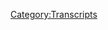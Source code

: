 {{DEFAULTSORT:
    #_TRANSCRIPT_0166:February 2-3, 2009
}}{{Transcript
    | title         = [[166: February 2-3, 2009]]
    | caption       = [https://knowledgefight.libsyn.com/knowledge-fight-feb-2-3-2009 Listen to this episode on Libsyn]
    | episodeNumber = [[166: February 2-3, 2009|166]]
    | length        = 01:52:54
}}

{{MessageBox
    | header     = Warning: Bot Generated Content
    | text       = This transcript was automatically generated by transcription software and likely contains many mistakes and misattributions. Please check the audio for definitive quotes, attribution, and context.
    | image      = N3yvass4myg91.webp
    | imagewidth = 50px
    | id         = warning
}}

{{TranscriptBlock
    | name      = Unknown Speaker
    | timestamp = 00:00:00.000
    | text      = Andy in Kansas. You're on the air. Thanks for holding
}}

{{TranscriptBlock
    | name      = Unknown Speaker
    | timestamp = 00:00:03.839
    | text      = Hello Alex, I'm a first name caller. I'm a huge fan. I love your work. I love you
}}

{{TranscriptBlock
    | name      = Unknown Speaker
    | timestamp = 00:00:07.780
    | text      = Hey everybody, welcome back to knowledge fight. I'm Dan. I'm Jordan
}}

{{TranscriptBlock
    | name      = Unknown Speaker
    | timestamp = 00:00:10.640
    | text      = We're a couple dudes like to sit around drink novelty beverages and talk a little bit about Alex Jones indeed
}}

{{TranscriptBlock
    | name      = Unknown Speaker
    | timestamp = 00:00:15.820
    | text      = We are Dan Dan. Mm-hmm
}}

{{TranscriptBlock
    | name      = Unknown Speaker
    | timestamp = 00:00:18.480
    | text      = Dan if you had never heard this podcast ever but had instead just read a
}}

{{TranscriptBlock
    | name      = Unknown Speaker
    | timestamp = 00:00:24.039
    | text      = Ten page long review about Kanye's new EP. Uh-huh that never speaks about the music at all
}}

{{TranscriptBlock
    | name      = Unknown Speaker
    | timestamp = 00:00:31.600
    | text      = At all just the review album is just about our podcast just about our podcast
}}

{{TranscriptBlock
    | name      = Unknown Speaker
    | timestamp = 00:00:37.039
    | text      = if you were an
}}

{{TranscriptBlock
    | name      = Unknown Speaker
    | timestamp = 00:00:39.359
    | text      = superfluous
}}

{{TranscriptBlock
    | name      = Unknown Speaker
    | timestamp = 00:00:40.679
    | text      = Over-wordy pitchfork reviewer who maybe has never actually heard music before Jordan Holmes doesn't care about black people exactly
}}

{{TranscriptBlock
    | name      = Unknown Speaker
    | timestamp = 00:00:48.039
    | text      = You know, that's a perfect music review right there 7.3 sounds good
}}

{{TranscriptBlock
    | name      = Unknown Speaker
    | timestamp = 00:01:01.799
    | text      = Pitchfork reviewed our
}}

{{TranscriptBlock
    | name      = Unknown Speaker
    | timestamp = 00:01:04.079
    | text      = 7.3. Hey, it's not best music level, but it's still pretty good. Oh, it's very serviceable
}}

{{TranscriptBlock
    | name      = Unknown Speaker
    | timestamp = 00:01:08.620
    | text      = I bet we'll get best reissue about 30 years from now when everybody reevaluates everything speaking of reissues. There we go today
}}

{{TranscriptBlock
    | name      = Unknown Speaker
    | timestamp = 00:01:15.579
    | text      = We are back in the past. We're going over 2009. Perfect
}}

{{TranscriptBlock
    | name      = Unknown Speaker
    | timestamp = 00:01:18.640
    | text      = But I do want to say this really quick before we jump into business
}}

{{TranscriptBlock
    | name      = Unknown Speaker
    | timestamp = 00:01:21.239
    | text      = Are you gonna start talking about Redondo again? He was on again. Redondo. Redondo. Redondo is the beach in California
}}

{{TranscriptBlock
    | name      = Unknown Speaker
    | timestamp = 00:01:28.480
    | text      = That's right. Yeah, Mike Redondo. Uh-huh
}}

{{TranscriptBlock
    | name      = Unknown Speaker
    | timestamp = 00:01:30.680
    | text      = He was on again and you know people were posting in the Facebook group about him being on again
}}

{{TranscriptBlock
    | name      = Unknown Speaker
    | timestamp = 00:01:35.719
    | text      = And I think it's time for us to wave goodbye to this bullshit any further
}}

{{TranscriptBlock
    | name      = Unknown Speaker
    | timestamp = 00:01:41.079
    | text      = I was done halfway through our second episode. I watched it. I watched his third appearance
}}

{{TranscriptBlock
    | name      = Unknown Speaker
    | timestamp = 00:01:46.560
    | text      = And he is there with a guy who has mysteriously come out of the woodwork and found out that he is a distant cousin of
}}

{{TranscriptBlock
    | name      = Unknown Speaker
    | timestamp = 00:01:53.719
    | text      = Mike's who is sure this guy sure this guy is also a did for Wars listener
}}

{{TranscriptBlock
    | name      = Unknown Speaker
    | timestamp = 00:01:58.680
    | text      = Why not and he's decided to let Mike live with him
}}

{{TranscriptBlock
    | name      = Unknown Speaker
    | timestamp = 00:02:03.760
    | text      = And he really wants to be an info Wars reporter, okay, so the distant cousin yes, okay
}}

{{TranscriptBlock
    | name      = Unknown Speaker
    | timestamp = 00:02:10.599
    | text      = So they're gonna tag-team it. Well, there's a baby to do remote pieces
}}

{{TranscriptBlock
    | name      = Unknown Speaker
    | timestamp = 00:02:13.400
    | text      = There's a bit of a negotiation about that cuz Mike doesn't want to be an info Wars reporter
}}

{{TranscriptBlock
    | name      = Unknown Speaker
    | timestamp = 00:02:17.840
    | text      = Of course not and Alex does and the guy the cousin Tony keeps being like well
}}

{{TranscriptBlock
    | name      = Unknown Speaker
    | timestamp = 00:02:22.780
    | text      = I would like to do it and that Alex is really clearly like I want Mike because he's
}}

{{TranscriptBlock
    | name      = Unknown Speaker
    | timestamp = 00:02:29.000
    | text      = Sort of famous. Yeah, I want to do something with him. Yeah, you're not as good
}}

{{TranscriptBlock
    | name      = Unknown Speaker
    | timestamp = 00:02:35.319
    | text      = To me
}}

{{TranscriptBlock
    | name      = Unknown Speaker
    | timestamp = 00:02:39.360
    | text      = Yeah, it's so there's just fucking talking about I'm a distant
}}

{{TranscriptBlock
    | name      = Unknown Speaker
    | timestamp = 00:02:42.680
    | text      = I'm your distant cousin Tony is the thing that somebody says before they rob you Tony. Hey, I'm Tony
}}

{{TranscriptBlock
    | name      = Unknown Speaker
    | timestamp = 00:02:48.400
    | text      = You don't remember me of you your mother's grandmother's on my mother's side
}}

{{TranscriptBlock
    | name      = Unknown Speaker
    | timestamp = 00:02:52.919
    | text      = They were skyping in from Tony's sister's child's bedroom to
}}

{{TranscriptBlock
    | name      = Unknown Speaker
    | timestamp = 00:02:59.240
    | text      = That's great
}}

{{TranscriptBlock
    | name      = Unknown Speaker
    | timestamp = 00:03:01.240
    | text      = God that's good stuff is ridiculous. But if you were writing a parody of this you would just write this. All right that
}}

{{TranscriptBlock
    | name      = Unknown Speaker
    | timestamp = 00:03:07.439
    | text      = Yeah, you just write that deck. Well, that's the third day. Yeah, exactly. The the other thing too is that Alex
}}

{{TranscriptBlock
    | name      = Unknown Speaker
    | timestamp = 00:03:13.379
    | text      = Sets up the interview by saying like well Mike, you know
}}

{{TranscriptBlock
    | name      = Unknown Speaker
    | timestamp = 00:03:17.360
    | text      = I paid you three thousand dollars to come down here and still hilarious and you now see the
}}

{{TranscriptBlock
    | name      = Unknown Speaker
    | timestamp = 00:03:22.560
    | text      = Millions of dollars of free press that I've gotten out of this you understand how capitalism works now
}}

{{TranscriptBlock
    | name      = Unknown Speaker
    | timestamp = 00:03:28.000
    | text      = And I'm like Alex you are straight-up on air saying to this guy's face. I
}}

{{TranscriptBlock
    | name      = Unknown Speaker
    | timestamp = 00:03:33.240
    | text      = Exploited you, but I paid you a little bit
}}

{{TranscriptBlock
    | name      = Unknown Speaker
    | timestamp = 00:03:37.080
    | text      = Do you understand how publicity stunts you understand how I am
}}

{{TranscriptBlock
    | name      = Unknown Speaker
    | timestamp = 00:03:42.560
    | text      = Embodying the worst impulses of late capitalism and how I myself need to be taken down because I have taken advantage of you a
}}

{{TranscriptBlock
    | name      = Unknown Speaker
    | timestamp = 00:03:49.719
    | text      = Boy, yeah boy you understand how I don't give a fuck about whether or not you ever see your kid again
}}

{{TranscriptBlock
    | name      = Unknown Speaker
    | timestamp = 00:03:57.680
    | text      = I don't give a shit if you're homeless
}}

{{TranscriptBlock
    | name      = Unknown Speaker
    | timestamp = 00:03:59.439
    | text      = I
}}

{{TranscriptBlock
    | name      = Unknown Speaker
    | timestamp = 00:03:59.960
    | text      = Made so much free press out of this and think about how much more free press I can get if you turn your goddamn life
}}

{{TranscriptBlock
    | name      = Unknown Speaker
    | timestamp = 00:04:06.240
    | text      = We're gonna get a haircut
}}

{{TranscriptBlock
    | name      = Unknown Speaker
    | timestamp = 00:04:07.479
    | text      = My out like I'm a sociopath basically that might as well have been what he said
}}

{{TranscriptBlock
    | name      = Unknown Speaker
    | timestamp = 00:04:12.240
    | text      = So we're not gonna cover that and I don't think we'll cover anything else that happens visa v Mike Rotondo unless there's a major break
}}

{{TranscriptBlock
    | name      = Unknown Speaker
    | timestamp = 00:04:19.519
    | text      = In the story man if he becomes the new rainbow snatch. I'm in now cuz that's that's a character
}}

{{TranscriptBlock
    | name      = Unknown Speaker
    | timestamp = 00:04:26.079
    | text      = This is just a dude the other thing. I want to say is that I hear people's responses
}}

{{TranscriptBlock
    | name      = Unknown Speaker
    | timestamp = 00:04:32.240
    | text      = And I my immediate reaction whenever someone you say that I take criticism too personally
}}

{{TranscriptBlock
    | name      = Unknown Speaker
    | timestamp = 00:04:38.480
    | text      = Well, I say I just reflect upon things that people say and I process them
}}

{{TranscriptBlock
    | name      = Unknown Speaker
    | timestamp = 00:04:43.920
    | text      = I try to be right and I think there is a fair criticism
}}

{{TranscriptBlock
    | name      = Unknown Speaker
    | timestamp = 00:04:47.480
    | text      = It was made of our last episode, and I I don't think we did anything wrong, but I do think that we weren't clear enough about
}}

{{TranscriptBlock
    | name      = Unknown Speaker
    | timestamp = 00:04:55.240
    | text      = The different pieces of the story that we were talking about
}}

{{TranscriptBlock
    | name      = Unknown Speaker
    | timestamp = 00:04:59.160
    | text      = Okay
}}

{{TranscriptBlock
    | name      = Unknown Speaker
    | timestamp = 00:04:59.800
    | text      = Wherein we kind of were coming from a perspective of we believe that Mike is on the spectrum right on the autism spectrum
}}

{{TranscriptBlock
    | name      = Unknown Speaker
    | timestamp = 00:05:06.040
    | text      = Right, and we also think he's dangerous and mentally ill not
}}

{{TranscriptBlock
    | name      = Unknown Speaker
    | timestamp = 00:05:10.920
    | text      = Simultaneously now those things are unrelated to each other
}}

{{TranscriptBlock
    | name      = Unknown Speaker
    | timestamp = 00:05:13.879
    | text      = And I think we did a shitty job of being clear in our language about that and made it seem
}}

{{TranscriptBlock
    | name      = Unknown Speaker
    | timestamp = 00:05:20.199
    | text      = Like they were connected, and I apologize for that perception. Yeah, I don't mean that's fair
}}

{{TranscriptBlock
    | name      = Unknown Speaker
    | timestamp = 00:05:26.600
    | text      = Probably the best reason that you can take it that we don't mean that is we didn't consider it in the moment because it's so
}}

{{TranscriptBlock
    | name      = Unknown Speaker
    | timestamp = 00:05:34.040
    | text      = Obvious that those two things are unrelated to and I would hope the previous 700 episodes or however many we've done
}}

{{TranscriptBlock
    | name      = Unknown Speaker
    | timestamp = 00:05:40.600
    | text      = It should give you some sense of where we're at and also no it actually turns out. We're the only
}}

{{TranscriptBlock
    | name      = Unknown Speaker
    | timestamp = 00:05:47.079
    | text      = Pro like the most progressive most equal rights based podcast
}}

{{TranscriptBlock
    | name      = Unknown Speaker
    | timestamp = 00:05:51.519
    | text      = But you still gotta exclude somebody and it turns out all Asperger's people gotta go
}}

{{TranscriptBlock
    | name      = Unknown Speaker
    | timestamp = 00:05:56.480
    | text      = I guess it's just it turns out. It's a weird. It's a weird thing
}}

{{TranscriptBlock
    | name      = Unknown Speaker
    | timestamp = 00:06:00.180
    | text      = We do but yeah what you're gonna
}}

{{TranscriptBlock
    | name      = Unknown Speaker
    | timestamp = 00:06:01.319
    | text      = Do and the other one of the other reasons I think cuz I've been reflecting on this a little bit not taking it personally and
}}

{{TranscriptBlock
    | name      = Unknown Speaker
    | timestamp = 00:06:05.879
    | text      = Not like beating myself up about it, but I wanted to sort of I don't believe either of those two things
}}

{{TranscriptBlock
    | name      = Unknown Speaker
    | timestamp = 00:06:09.680
    | text      = I've been having a great week. Okay, taking a lot of walks
}}

{{TranscriptBlock
    | name      = Unknown Speaker
    | timestamp = 00:06:14.079
    | text      = Looking off into the middle distance in the rain. I've been walking. I've been getting up in the morning and taking walks
}}

{{TranscriptBlock
    | name      = Unknown Speaker
    | timestamp = 00:06:18.800
    | text      = There's a short super nice a short distance between reflect and dwell dad
}}

{{TranscriptBlock
    | name      = Unknown Speaker
    | timestamp = 00:06:23.360
    | text      = But taking taking these walks the other day the other day. I was taking a walk right walk down the street
}}

{{TranscriptBlock
    | name      = Unknown Speaker
    | timestamp = 00:06:29.379
    | text      = Yeah, walking right down to 30 in the morning like that just early morning wrong wrong hour early morning walk having a great time
}}

{{TranscriptBlock
    | name      = Unknown Speaker
    | timestamp = 00:06:36.759
    | text      = Well, thank you right walking down the street minding my own business. What do I see out of the side of my eye?
}}

{{TranscriptBlock
    | name      = Unknown Speaker
    | timestamp = 00:06:41.279
    | text      = I see a moped with a sidecar. How does that not set your day off in the right direction?
}}

{{TranscriptBlock
    | name      = Unknown Speaker
    | timestamp = 00:06:46.720
    | text      = is awesome a
}}

{{TranscriptBlock
    | name      = Unknown Speaker
    | timestamp = 00:06:49.199
    | text      = Moped with a sidecar not five blocks from my house all right miracles do happen
}}

{{TranscriptBlock
    | name      = Unknown Speaker
    | timestamp = 00:06:54.300
    | text      = But then I heard a squirrel hit the ground from a tree. It was terrifying
}}

{{TranscriptBlock
    | name      = Unknown Speaker
    | timestamp = 00:06:58.600
    | text      = It was like it sounded like a textbook be drop. Did it fall like painfully it walked away fine
}}

{{TranscriptBlock
    | name      = Unknown Speaker
    | timestamp = 00:07:04.920
    | text      = But it was a look that seemed to imply. It wasn't happy. It was embarrassed
}}

{{TranscriptBlock
    | name      = Unknown Speaker
    | timestamp = 00:07:08.399
    | text      = Yeah, a little bit. It was it was that moment where you trip going up the stairs
}}

{{TranscriptBlock
    | name      = Unknown Speaker
    | timestamp = 00:07:12.620
    | text      = You're like oh, and then you see and there's one guy
}}

{{TranscriptBlock
    | name      = Unknown Speaker
    | timestamp = 00:07:15.259
    | text      = And you're like you and you and me die with this secret you would mean fucking
}}

{{TranscriptBlock
    | name      = Unknown Speaker
    | timestamp = 00:07:19.439
    | text      = Cutting you just never talk about squirrel gave me that look yeah, okay?
}}

{{TranscriptBlock
    | name      = Unknown Speaker
    | timestamp = 00:07:23.639
    | text      = So I've been taking a lot of walks and sort of you know there's some reflection involved
}}

{{TranscriptBlock
    | name      = Unknown Speaker
    | timestamp = 00:07:27.319
    | text      = And I was thinking about it so anyway. That's all to say a sorry we weren't more precise in our language
}}

{{TranscriptBlock
    | name      = Unknown Speaker
    | timestamp = 00:07:33.500
    | text      = Yeah, we'll try to be better in the future
}}

{{TranscriptBlock
    | name      = Unknown Speaker
    | timestamp = 00:07:36.040
    | text      = You know it's just one of those things sometimes. You just don't realize that there are people listening
}}

{{TranscriptBlock
    | name      = Unknown Speaker
    | timestamp = 00:07:40.600
    | text      = You know I'm fair enough fair enough. Why would they I?
}}

{{TranscriptBlock
    | name      = Unknown Speaker
    | timestamp = 00:07:44.879
    | text      = It's our default position. That's the best point. It's kind of like
}}

{{TranscriptBlock
    | name      = Unknown Speaker
    | timestamp = 00:07:48.720
    | text      = That's shocking that anybody listen to anyone cares, but we do appreciate it as we appreciate
}}

{{TranscriptBlock
    | name      = Unknown Speaker
    | timestamp = 00:07:54.199
    | text      = There we go that was the transition. I was waiting for Dan
}}

{{TranscriptBlock
    | name      = Unknown Speaker
    | timestamp = 00:07:57.319
    | text      = I'd like to give a shout out to a new donor who's joined up. Thank you so much Dylan
}}

{{TranscriptBlock
    | name      = Unknown Speaker
    | timestamp = 00:08:01.720
    | text      = I'm a policy wonk. Thank you so much. Thank you very much, Dylan
}}

{{TranscriptBlock
    | name      = Unknown Speaker
    | timestamp = 00:08:06.519
    | text      = I'm not doing it. There's no Highlander named Dylan. Nope all right
}}

{{TranscriptBlock
    | name      = Unknown Speaker
    | timestamp = 00:08:10.199
    | text      = I was a look the first name that came to mind was not the one that I want to say okay
}}

{{TranscriptBlock
    | name      = Unknown Speaker
    | timestamp = 00:08:15.399
    | text      = But here's a name. I want to say yeah
}}

{{TranscriptBlock
    | name      = Unknown Speaker
    | timestamp = 00:08:17.360
    | text      = I'd like to give a shout out to someone who has bumped bumped things up
}}

{{TranscriptBlock
    | name      = Unknown Speaker
    | timestamp = 00:08:21.680
    | text      = And become themselves a raptor princess what like to thank you so much Scott
}}

{{TranscriptBlock
    | name      = Unknown Speaker
    | timestamp = 00:08:27.160
    | text      = I'm a policy wonk
}}

{{TranscriptBlock
    | name      = Unknown Speaker
    | timestamp = 00:08:29.160
    | text      = Go home to your mother tell her you're brilliant someone someone sodomite sent me a bucket of poop daddy shark
}}

{{TranscriptBlock
    | name      = Unknown Speaker
    | timestamp = 00:08:36.600
    | text      = Jar-jar Binks has a Caribbean black accent. He's a loser little little titty, baby
}}

{{TranscriptBlock
    | name      = Unknown Speaker
    | timestamp = 00:08:43.480
    | text      = I don't want to hate black people I renounce Jesus Christ I
}}

{{TranscriptBlock
    | name      = Unknown Speaker
    | timestamp = 00:08:48.279
    | text      = Know how to read I am out of control
}}

{{TranscriptBlock
    | name      = Unknown Speaker
    | timestamp = 00:08:52.360
    | text      = I've never really seen a lot of white racism in my life. I really haven't I bet you money
}}

{{TranscriptBlock
    | name      = Unknown Speaker
    | timestamp = 00:08:56.919
    | text      = There are few living black people that have been
}}

{{TranscriptBlock
    | name      = Unknown Speaker
    | timestamp = 00:09:00.159
    | text      = Abused by white people as much as I have been abused by black people at all Hitler Joseph Stalin both those guys were complete
}}

{{TranscriptBlock
    | name      = Unknown Speaker
    | timestamp = 00:09:07.559
    | text      = badasses
}}

{{TranscriptBlock
    | name      = Unknown Speaker
    | timestamp = 00:09:13.480
    | text      = So, thank you so much Scott, man
}}

{{TranscriptBlock
    | name      = Unknown Speaker
    | timestamp = 00:09:14.919
    | text      = You know what's crazy about that drop it is actually gotten progressively darker as we go along
}}

{{TranscriptBlock
    | name      = Unknown Speaker
    | timestamp = 00:09:20.759
    | text      = It is it is it starts out real fun
}}

{{TranscriptBlock
    | name      = Unknown Speaker
    | timestamp = 00:09:24.720
    | text      = And
}}

{{TranscriptBlock
    | name      = Unknown Speaker
    | timestamp = 00:09:25.679
    | text      = Then racism real hard racism and an expressing of admiration for Hitler at least like a doff of a cap yeah
}}

{{TranscriptBlock
    | name      = Unknown Speaker
    | timestamp = 00:09:33.720
    | text      = Yeah, um, but like to really and we know that he at least is consistent because does not mention Mao
}}

{{TranscriptBlock
    | name      = Unknown Speaker
    | timestamp = 00:09:40.440
    | text      = He hates the chai comes up hates the chai comes um, but thank you so much Scott Scott's been around a long time
}}

{{TranscriptBlock
    | name      = Unknown Speaker
    | timestamp = 00:09:46.200
    | text      = But good old time old time listener. We appreciate it. Thank you so much. Thank you very much
}}

{{TranscriptBlock
    | name      = Unknown Speaker
    | timestamp = 00:09:51.679
    | text      = There have been a couple people who have jumped on board since we put out the word that I will be breaking down
}}

{{TranscriptBlock
    | name      = Unknown Speaker
    | timestamp = 00:09:57.799
    | text      = None dare call it conspiracy if we have 15 new donors by the end of June. Uh, I'm having a great time
}}

{{TranscriptBlock
    | name      = Unknown Speaker
    | timestamp = 00:10:05.120
    | text      = Yeah, I've taken those walks. I've written about
}}

{{TranscriptBlock
    | name      = Unknown Speaker
    | timestamp = 00:10:09.279
    | text      = 25 pages about the first 10 pages of the book Jesus Christ dad. It's good. Oh god. How long is this book?
}}

{{TranscriptBlock
    | name      = Unknown Speaker
    | timestamp = 00:10:15.879
    | text      = I don't know, but I'm dunking on this guy
}}

{{TranscriptBlock
    | name      = Unknown Speaker
    | timestamp = 00:10:21.360
    | text      = It's like
}}

{{TranscriptBlock
    | name      = Unknown Speaker
    | timestamp = 00:10:23.240
    | text      = I've written so much and it started with a really clinical tone where this isn't true blah blah blah
}}

{{TranscriptBlock
    | name      = Unknown Speaker
    | timestamp = 00:10:29.320
    | text      = And now it's just like look at this asshole
}}

{{TranscriptBlock
    | name      = Unknown Speaker
    | timestamp = 00:10:31.639
    | text      = Just become like I have now pissed off
}}

{{TranscriptBlock
    | name      = Unknown Speaker
    | timestamp = 00:10:35.799
    | text      = So you're you've you've graduated to do in the thing where?
}}

{{TranscriptBlock
    | name      = Unknown Speaker
    | timestamp = 00:10:39.320
    | text      = Somebody actually dunks on a dude and then stands over him and flexes on top of them. That's what you're doing
}}

{{TranscriptBlock
    | name      = Unknown Speaker
    | timestamp = 00:10:44.120
    | text      = I'm here for real. Don't get on it. Yeah. Yeah. Yeah, it's it's very fun
}}

{{TranscriptBlock
    | name      = Unknown Speaker
    | timestamp = 00:10:48.360
    | text      = If you are posterizing the none dare call it a conspiracy. Yeah posterize. Yeah
}}

{{TranscriptBlock
    | name      = Unknown Speaker
    | timestamp = 00:10:52.960
    | text      = Yeah, if you would like to support that or help that come to pass you could go to our website knowledge fight calm
}}

{{TranscriptBlock
    | name      = Unknown Speaker
    | timestamp = 00:10:58.639
    | text      = Click support the show and that will be
}}

{{TranscriptBlock
    | name      = Unknown Speaker
    | timestamp = 00:11:01.440
    | text      = coming out
}}

{{TranscriptBlock
    | name      = Unknown Speaker
    | timestamp = 00:11:03.960
    | text      = If anybody if we get 15 by June 1st, I'm sorry the end of June then it'll start July 1st
}}

{{TranscriptBlock
    | name      = Unknown Speaker
    | timestamp = 00:11:11.360
    | text      = Perfect, and if not, then I guess whenever we get to 15, yeah, I guess
}}

{{TranscriptBlock
    | name      = Unknown Speaker
    | timestamp = 00:11:16.120
    | text      = We'll see. Anyway, we very loose rules. Anyway, you know this bullshit. Let's get down to business
}}

{{TranscriptBlock
    | name      = Unknown Speaker
    | timestamp = 00:11:21.240
    | text      = Today Jordan we're going to defeat
}}

{{TranscriptBlock
    | name      = Unknown Speaker
    | timestamp = 00:11:23.679
    | text      = the Huns
}}

{{TranscriptBlock
    | name      = Unknown Speaker
    | timestamp = 00:11:25.960
    | text      = Did they send me daughters when I asked for sons?
}}

{{TranscriptBlock
    | name      = Unknown Speaker
    | timestamp = 00:11:32.519
    | text      = All right, I think I'm gonna let it go. Yeah, I could do the whole baby
}}

{{TranscriptBlock
    | name      = Unknown Speaker
    | timestamp = 00:11:36.080
    | text      = Stop I've ever met and you can bet before with through say somehow I'll
}}

{{TranscriptBlock
    | name      = Unknown Speaker
    | timestamp = 00:11:43.759
    | text      = Make a man out of you. Yeah, so we're going over February 2nd and 3rd today boy
}}

{{TranscriptBlock
    | name      = Unknown Speaker
    | timestamp = 00:11:50.960
    | text      = I wanted to try and get three days crammed in
}}

{{TranscriptBlock
    | name      = Unknown Speaker
    | timestamp = 00:11:53.080
    | text      = Yeah, it just wasn't gonna happen and there's a natural distinction, but well next week
}}

{{TranscriptBlock
    | name      = Unknown Speaker
    | timestamp = 00:11:58.039
    | text      = We start with the back at the regular schedule again. So we're fucking right on it. And we have we
}}

{{TranscriptBlock
    | name      = Unknown Speaker
    | timestamp = 00:12:07.000
    | text      = 2009 stuff is we're about to hit some pay dirt and like some of the
}}

{{TranscriptBlock
    | name      = Unknown Speaker
    | timestamp = 00:12:11.559
    | text      = Unified field theory of Alex Jones is going to come into much sharper focus really soon because if we recall
}}

{{TranscriptBlock
    | name      = Unknown Speaker
    | timestamp = 00:12:18.639
    | text      = February 27 you just pointed to the board which I loved February 27th is the first tea party rallies
}}

{{TranscriptBlock
    | name      = Unknown Speaker
    | timestamp = 00:12:25.480
    | text      = Yes, the first major one. Yes. And so what we're seeing right now is the building towards that
}}

{{TranscriptBlock
    | name      = Unknown Speaker
    | timestamp = 00:12:31.279
    | text      = whether or not Alex has any awareness of
}}

{{TranscriptBlock
    | name      = Unknown Speaker
    | timestamp = 00:12:34.679
    | text      = The forces behind the scenes or not the amount of coke money. He's about to get we will find out
}}

{{TranscriptBlock
    | name      = Unknown Speaker
    | timestamp = 00:12:40.000
    | text      = But first before we get in today's episode a couple of out of context drops
}}

{{TranscriptBlock
    | name      = Unknown Speaker
    | timestamp = 00:12:44.559
    | text      = I'm just average intelligence. Yep. Yeah, maybe
}}

{{TranscriptBlock
    | name      = Unknown Speaker
    | timestamp = 00:12:48.720
    | text      = I would say blow but then he steps it up a little I'm brain damaged. Yeah
}}

{{TranscriptBlock
    | name      = Unknown Speaker
    | timestamp = 00:12:53.340
    | text      = Yeah, you know that house. Yeah
}}

{{TranscriptBlock
    | name      = Unknown Speaker
    | timestamp = 00:12:56.899
    | text      = I have chemical lobotomy. Okay, probably sure. Yeah
}}

{{TranscriptBlock
    | name      = Unknown Speaker
    | timestamp = 00:13:08.700
    | text      = That broke it I thought there was another
}}

{{TranscriptBlock
    | name      = Unknown Speaker
    | timestamp = 00:13:11.220
    | text      = No, just all right. Um, so why did you turn and look at me then? I don't know. I have a response
}}

{{TranscriptBlock
    | name      = Unknown Speaker
    | timestamp = 00:13:17.019
    | text      = I did it was so Jordan last we discussed. I believe we left off on January
}}

{{TranscriptBlock
    | name      = Unknown Speaker
    | timestamp = 00:13:24.779
    | text      = 29th if that's if I recall correctly, let me confirm that
}}

{{TranscriptBlock
    | name      = Unknown Speaker
    | timestamp = 00:13:30.100
    | text      = Bob up up last time on knowledge fight. Yes. We passed
}}

{{TranscriptBlock
    | name      = Unknown Speaker
    | timestamp = 00:13:34.580
    | text      = 2009 we had the 29th of January is where we left off last time and on the 29th we have
}}

{{TranscriptBlock
    | name      = Unknown Speaker
    | timestamp = 00:13:41.100
    | text      = I said 29th again on the 30th. Oh a guy named Bob daisy sits in
}}

{{TranscriptBlock
    | name      = Unknown Speaker
    | timestamp = 00:13:47.820
    | text      = He's another Austin weirdo
}}

{{TranscriptBlock
    | name      = Unknown Speaker
    | timestamp = 00:13:50.039
    | text      = Related to Brendan daisy. I don't think so. Okay unrelated. Although he does speak with the gentleman's twang
}}

{{TranscriptBlock
    | name      = Unknown Speaker
    | timestamp = 00:13:55.539
    | text      = All right country twang to his voice. He fills in so I didn't listen to it. Okay, right
}}

{{TranscriptBlock
    | name      = Unknown Speaker
    | timestamp = 00:14:02.700
    | text      = So then February 1st is a Sunday and I listen to it and Alex is just in repeats
}}

{{TranscriptBlock
    | name      = Unknown Speaker
    | timestamp = 00:14:07.820
    | text      = He has he just replays his interview with David Icke
}}

{{TranscriptBlock
    | name      = Unknown Speaker
    | timestamp = 00:14:12.059
    | text      = I'm like what's going on here? This is super weird. And then we get to February 2nd and Alex explains where he was
}}

{{TranscriptBlock
    | name      = Unknown Speaker
    | timestamp = 00:14:19.940
    | text      = My way was paid. So I went to the ultimate fighting championship
}}

{{TranscriptBlock
    | name      = Unknown Speaker
    | timestamp = 00:14:24.659
    | text      = Joe Rogan, I figured it would be good to network with folks and see how many of the Hollywood folks
}}

{{TranscriptBlock
    | name      = Unknown Speaker
    | timestamp = 00:14:29.659
    | text      = I didn't know or aware of the work we're doing and
}}

{{TranscriptBlock
    | name      = Unknown Speaker
    | timestamp = 00:14:31.379
    | text      = We ran into quite a few prominent people that are certainly aware of the New World Order. That was interesting
}}

{{TranscriptBlock
    | name      = Unknown Speaker
    | timestamp = 00:14:35.340
    | text      = Oh, I'm tired today. I'll get into some of what happened there and
}}

{{TranscriptBlock
    | name      = Unknown Speaker
    | timestamp = 00:14:39.539
    | text      = Just the soullessness of Las Vegas. I haven't been in that place in ten years
}}

{{TranscriptBlock
    | name      = Unknown Speaker
    | timestamp = 00:14:43.820
    | text      = He doesn't end up getting into the soullessness. No, he doesn't. No, he doesn't but big news. What's that big news? I
}}

{{TranscriptBlock
    | name      = Unknown Speaker
    | timestamp = 00:14:51.580
    | text      = Flew in from Las Vegas last night boy. My arms tired. I hate you
}}

{{TranscriptBlock
    | name      = Unknown Speaker
    | timestamp = 00:14:56.220
    | text      = Later in the week of not today. I'll make it on just right
}}

{{TranscriptBlock
    | name      = Unknown Speaker
    | timestamp = 00:14:59.779
    | text      = I walked into the MGM Grand and
}}

{{TranscriptBlock
    | name      = Unknown Speaker
    | timestamp = 00:15:01.779
    | text      = it was like everybody had their souls sucked out of when people that were actually there for the casino and
}}

{{TranscriptBlock
    | name      = Unknown Speaker
    | timestamp = 00:15:06.340
    | text      = Then the next day all the UFC champions showed up. They were a different crowd. They were all in shape and
}}

{{TranscriptBlock
    | name      = Unknown Speaker
    | timestamp = 00:15:12.539
    | text      = crazed looks in their eyes, but
}}

{{TranscriptBlock
    | name      = Unknown Speaker
    | timestamp = 00:15:15.100
    | text      = Certainly was Babylon. It was it was interesting, but I don't think I'll be going back. I have too much important work to do here
}}

{{TranscriptBlock
    | name      = Unknown Speaker
    | timestamp = 00:15:23.259
    | text      = But I met Eddie Bravo who's a huge fan of the show. What a nice guy Guru of the 10th Planet jujitsu. Nope. That was interesting
}}

{{TranscriptBlock
    | name      = Unknown Speaker
    | timestamp = 00:15:36.580
    | text      = Even laughs that was a real left to uh-huh. Yeah, put it in the books
}}

{{TranscriptBlock
    | name      = Unknown Speaker
    | timestamp = 00:15:41.019
    | text      = But that was when we began our Eddie Bravo romance February 2nd 2009 the day
}}

{{TranscriptBlock
    | name      = Unknown Speaker
    | timestamp = 00:15:48.419
    | text      = Alex Jones admits he's met Eddie Bravo
}}

{{TranscriptBlock
    | name      = Unknown Speaker
    | timestamp = 00:15:50.419
    | text      = That weekend so at that UFC event, whatever that weekend was Alex Jones and Eddie Bravo's worlds intersected and
}}

{{TranscriptBlock
    | name      = Unknown Speaker
    | timestamp = 00:15:58.860
    | text      = Nothing would ever be the same again
}}

{{TranscriptBlock
    | name      = Unknown Speaker
    | timestamp = 00:16:00.539
    | text      = It's weird how Alex doesn't talk about how the UFC fighters all have to have day jobs because they don't get paid enough for these
}}

{{TranscriptBlock
    | name      = Unknown Speaker
    | timestamp = 00:16:06.820
    | text      = Fights and they also don't have insurance even though that fucking asshole who runs the UFC thing is like a billionaire or whatever
}}

{{TranscriptBlock
    | name      = Unknown Speaker
    | timestamp = 00:16:14.000
    | text      = Fucking shit like that. It's just all of that shit. Like it's all of that. It's all of that like there's that loss right now
}}

{{TranscriptBlock
    | name      = Unknown Speaker
    | timestamp = 00:16:20.799
    | text      = Is it yeah, there's a lawsuit about the classification of USC fighters as employees
}}

{{TranscriptBlock
    | name      = Unknown Speaker
    | timestamp = 00:16:26.120
    | text      = I can't remember the name of the lady the woman fighter who's bringing the suit
}}

{{TranscriptBlock
    | name      = Unknown Speaker
    | timestamp = 00:16:31.159
    | text      = I literally just read an article about yeah, and it was great
}}

{{TranscriptBlock
    | name      = Unknown Speaker
    | timestamp = 00:16:35.279
    | text      = There's an article about the implications that pro wrestling will have if the suit is successful
}}

{{TranscriptBlock
    | name      = Unknown Speaker
    | timestamp = 00:16:40.919
    | text      = Yeah, if they win that one pro wrestling is gonna get health insurance for the first a lot of dominoes. Oh, yeah
}}

{{TranscriptBlock
    | name      = Unknown Speaker
    | timestamp = 00:16:46.419
    | text      = the exploitation of these these these workers is
}}

{{TranscriptBlock
    | name      = Unknown Speaker
    | timestamp = 00:16:50.039
    | text      = Unbelievable, especially for their short careers and the damage that's done to them and you're not even gonna take care of them
}}

{{TranscriptBlock
    | name      = Unknown Speaker
    | timestamp = 00:16:55.100
    | text      = You make millions of dollars off those for one night and then they die two years later
}}

{{TranscriptBlock
    | name      = Unknown Speaker
    | timestamp = 00:17:00.080
    | text      = like fuck you most people seem to have little sympathy about it because of the high amount they make for
}}

{{TranscriptBlock
    | name      = Unknown Speaker
    | timestamp = 00:17:05.160
    | text      = the work that they do not considering that like the training is work to write and in terms of the WWE like
}}

{{TranscriptBlock
    | name      = Unknown Speaker
    | timestamp = 00:17:13.599
    | text      = Travel is you have to pay for your own travel you and you have to have a
}}

{{TranscriptBlock
    | name      = Unknown Speaker
    | timestamp = 00:17:17.640
    | text      = You have to have somebody who trains with you
}}

{{TranscriptBlock
    | name      = Unknown Speaker
    | timestamp = 00:17:19.880
    | text      = You have to have somebody who handles your stuff like you have to you're you're running a small business. You need a body, man
}}

{{TranscriptBlock
    | name      = Unknown Speaker
    | timestamp = 00:17:25.240
    | text      = Yeah, you need a Farnsworth Bentley. Absolutely
}}

{{TranscriptBlock
    | name      = Unknown Speaker
    | timestamp = 00:17:28.619
    | text      = So anyway, this is all to say that you guys better. I mean you got to be employees
}}

{{TranscriptBlock
    | name      = Unknown Speaker
    | timestamp = 00:17:33.319
    | text      = Yeah, you got a unionized. Come on, man. We all got a you one of these days National Union. So
}}

{{TranscriptBlock
    | name      = Unknown Speaker
    | timestamp = 00:17:38.880
    | text      = like I said the the the Tea Party is starting to kick into gear and
}}

{{TranscriptBlock
    | name      = Unknown Speaker
    | timestamp = 00:17:44.720
    | text      = You know as as this time goes on we will see
}}

{{TranscriptBlock
    | name      = Unknown Speaker
    | timestamp = 00:17:49.599
    | text      = The the effects of that but here's where Alex's head is at which I think might be related
}}

{{TranscriptBlock
    | name      = Unknown Speaker
    | timestamp = 00:17:55.519
    | text      = That's right. We're down here in Austin, Texas and
}}

{{TranscriptBlock
    | name      = Unknown Speaker
    | timestamp = 00:17:58.680
    | text      = The main mothership is up in Minneapolis, Minnesota
}}

{{TranscriptBlock
    | name      = Unknown Speaker
    | timestamp = 00:18:00.880
    | text      = But we are growing the info Wars command center and have some big announcements coming up in the next week week and a half
}}

{{TranscriptBlock
    | name      = Unknown Speaker
    | timestamp = 00:18:08.839
    | text      = I'm just gonna leave it at that big announcements
}}

{{TranscriptBlock
    | name      = Unknown Speaker
    | timestamp = 00:18:11.759
    | text      = coming up big
}}

{{TranscriptBlock
    | name      = Unknown Speaker
    | timestamp = 00:18:13.359
    | text      = Revolutionary developments with this radio show and more so stay tuned for that in the next week week and a half
}}

{{TranscriptBlock
    | name      = Unknown Speaker
    | timestamp = 00:18:20.759
    | text      = I I might even announce it the next few days, but I'm nailing down a few other things before we do that. Hmm, huh?
}}

{{TranscriptBlock
    | name      = Unknown Speaker
    | timestamp = 00:18:27.599
    | text      = Revolutionary changes are afoot at info wars and Alex Jones LLC right around the time that there is a giant
}}

{{TranscriptBlock
    | name      = Unknown Speaker
    | timestamp = 00:18:35.799
    | text      = coke cash influx into
}}

{{TranscriptBlock
    | name      = Unknown Speaker
    | timestamp = 00:18:38.920
    | text      = Organizations like Glenn Beck organizations like Sean Hannity, huh? Yeah, it's curious interesting timing
}}

{{TranscriptBlock
    | name      = Unknown Speaker
    | timestamp = 00:18:45.779
    | text      = I'll interesting timing. We just had a huge
}}

{{TranscriptBlock
    | name      = Unknown Speaker
    | timestamp = 00:18:49.039
    | text      = Opportunity roll along and there's something's gonna happen in the next couple of weeks or whatever
}}

{{TranscriptBlock
    | name      = Unknown Speaker
    | timestamp = 00:18:53.400
    | text      = I have to nail a few things down still gotta negotiate my contract for hating Obama
}}

{{TranscriptBlock
    | name      = Unknown Speaker
    | timestamp = 00:18:58.400
    | text      = Alex is talking a bunch about on this episode about how he's gonna hire more people and about how we're gonna push through and
}}

{{TranscriptBlock
    | name      = Unknown Speaker
    | timestamp = 00:19:05.160
    | text      = Expand even though the economy is getting worse and that kind of hubris is pretty amazing
}}

{{TranscriptBlock
    | name      = Unknown Speaker
    | timestamp = 00:19:09.160
    | text      = Right, it indicates to me some sort of an awareness now
}}

{{TranscriptBlock
    | name      = Unknown Speaker
    | timestamp = 00:19:12.200
    | text      = Will you match that with the fact that he's been saying that a money bomb is coming up?
}}

{{TranscriptBlock
    | name      = Unknown Speaker
    | timestamp = 00:19:15.880
    | text      = You start to get a sense and we've seen this a couple times throughout his history
}}

{{TranscriptBlock
    | name      = Unknown Speaker
    | timestamp = 00:19:19.480
    | text      = These money bombs happen at convenient and weird points in 2015
}}

{{TranscriptBlock
    | name      = Unknown Speaker
    | timestamp = 00:19:24.119
    | text      = It happened a couple months before he joined team Trump, right and it happened a couple like
}}

{{TranscriptBlock
    | name      = Unknown Speaker
    | timestamp = 00:19:29.460
    | text      = Maybe a couple weeks after Ted Anderson who is what he was talking about the headquarters in Minnesota
}}

{{TranscriptBlock
    | name      = Unknown Speaker
    | timestamp = 00:19:35.200
    | text      = Right, right Ted Anderson lost his license to sell gold bullion
}}

{{TranscriptBlock
    | name      = Unknown Speaker
    | timestamp = 00:19:39.680
    | text      = For so Midas resources was completely collapsed. Yeah a couple weeks later. Alex Jones does a money bomb right now in
}}

{{TranscriptBlock
    | name      = Unknown Speaker
    | timestamp = 00:19:47.119
    | text      = 2009 he's pimping a money bomb right around the beginning of the tea party
}}

{{TranscriptBlock
    | name      = Unknown Speaker
    | timestamp = 00:19:51.960
    | text      = It's very interesting these timing these timing things are
}}

{{TranscriptBlock
    | name      = Unknown Speaker
    | timestamp = 00:19:56.779
    | text      = Super bizarre and it's crazy that he bought three car washes which are conspicuously cash-only businesses at the same time
}}

{{TranscriptBlock
    | name      = Unknown Speaker
    | timestamp = 00:20:04.039
    | text      = It's so weird. It's so weird. Yeah bookkeeping is hard to do Dan. I understand that we can't we can't make it like a
}}

{{TranscriptBlock
    | name      = Unknown Speaker
    | timestamp = 00:20:11.200
    | text      = a case in court off of this no, but I think as time goes on in some of these dates getting more nailed down the
}}

{{TranscriptBlock
    | name      = Unknown Speaker
    | timestamp = 00:20:19.480
    | text      = Circumstantial case is going to be dammit. Yeah, it already is in my head. Yeah. Yeah
}}

{{TranscriptBlock
    | name      = Unknown Speaker
    | timestamp = 00:20:24.720
    | text      = There's very I when we started this podcast. I had a lot of questions about Alex Jones
}}

{{TranscriptBlock
    | name      = Unknown Speaker
    | timestamp = 00:20:31.279
    | text      = They're all getting answered pretty harsh. I have answers for most questions that I used to have about him
}}

{{TranscriptBlock
    | name      = Unknown Speaker
    | timestamp = 00:20:36.640
    | text      = I'm pretty clear that he's full of shit. Yep, pretty clear that he's been sold out for years write that down
}}

{{TranscriptBlock
    | name      = Unknown Speaker
    | timestamp = 00:20:43.700
    | text      = Anyway, some someone I do have questions about though Eddie Bravo. No, I'm pretty clear on him too. He's a flat-earther sweet
}}

{{TranscriptBlock
    | name      = Unknown Speaker
    | timestamp = 00:20:50.920
    | text      = But sweet but dumb this guy used to be the president. All right, which guy this guy he had a peanut farm
}}

{{TranscriptBlock
    | name      = Unknown Speaker
    | timestamp = 00:20:57.480
    | text      = You know that guy he'd have peanut Jimmy Carter. That's the one
}}

{{TranscriptBlock
    | name      = Unknown Speaker
    | timestamp = 00:21:00.119
    | text      = Yeah
}}

{{TranscriptBlock
    | name      = Unknown Speaker
    | timestamp = 00:21:00.400
    | text      = The guy who had to give up his peanut farm because he was worried about impropriety
}}

{{TranscriptBlock
    | name      = Unknown Speaker
    | timestamp = 00:21:04.799
    | text      = And perhaps people would view it as a way for him to be corrupt, right?
}}

{{TranscriptBlock
    | name      = Unknown Speaker
    | timestamp = 00:21:10.279
    | text      = And he thought that the office of the presidency must be above the appearance even the appearance of
}}

{{TranscriptBlock
    | name      = Unknown Speaker
    | timestamp = 00:21:17.720
    | text      = Corruption Dan right above it right let alone actually being fucking corrupt now
}}

{{TranscriptBlock
    | name      = Unknown Speaker
    | timestamp = 00:21:23.400
    | text      = What kind of president would ever?
}}

{{TranscriptBlock
    | name      = Unknown Speaker
    | timestamp = 00:21:26.400
    | text      = ruin the office of the presidency by being the most corrupt person in the
}}

{{TranscriptBlock
    | name      = Unknown Speaker
    | timestamp = 00:21:31.599
    | text      = Fucking world see now that sort of thing would lead me to believe that Jimmy Carter reasonable-ass cat
}}

{{TranscriptBlock
    | name      = Unknown Speaker
    | timestamp = 00:21:39.039
    | text      = Yeah, but this clip makes me think otherwise
}}

{{TranscriptBlock
    | name      = Unknown Speaker
    | timestamp = 00:21:42.680
    | text      = By the way, Jimmy Carter came out and said that 9-eleven should be investigated as a cover-up and then we don't
}}

{{TranscriptBlock
    | name      = Unknown Speaker
    | timestamp = 00:21:49.160
    | text      = Know exactly what the truth is that happened with that. So that's good for Jimmy Carter
}}

{{TranscriptBlock
    | name      = Unknown Speaker
    | timestamp = 00:21:54.920
    | text      = That story is up on prison planet calm right now as well
}}

{{TranscriptBlock
    | name      = Unknown Speaker
    | timestamp = 00:22:00.180
    | text      = Do you believe this?
}}

{{TranscriptBlock
    | name      = Unknown Speaker
    | timestamp = 00:22:07.700
    | text      = At this point in time isn't he in another country building homes for people he's not he's on a book tour
}}

{{TranscriptBlock
    | name      = Unknown Speaker
    | timestamp = 00:22:14.339
    | text      = He's on a book tour
}}

{{TranscriptBlock
    | name      = Unknown Speaker
    | timestamp = 00:22:15.339
    | text      = Okay
}}

{{TranscriptBlock
    | name      = Unknown Speaker
    | timestamp = 00:22:15.680
    | text      = And I know this because what Alex is basing this off of is a guy from we are change
}}

{{TranscriptBlock
    | name      = Unknown Speaker
    | timestamp = 00:22:21.539
    | text      = Which is an organization that we're gonna have to talk about a lot in the near future. Okay, not today
}}

{{TranscriptBlock
    | name      = Unknown Speaker
    | timestamp = 00:22:26.180
    | text      = They are a bunch of weirdos that are vaguely related to Ron Paul
}}

{{TranscriptBlock
    | name      = Unknown Speaker
    | timestamp = 00:22:32.420
    | text      = Vaguely related to 9-eleven truth right vaguely related to Alex Jones. There's a lot of
}}

{{TranscriptBlock
    | name      = Unknown Speaker
    | timestamp = 00:22:38.460
    | text      = It's a mess. They're they're a huge mess. They're they're a little bit in every Venn diagram. Yes
}}

{{TranscriptBlock
    | name      = Unknown Speaker
    | timestamp = 00:22:43.819
    | text      = This weird world forming in 2009 right and has formed
}}

{{TranscriptBlock
    | name      = Unknown Speaker
    | timestamp = 00:22:48.859
    | text      = and so one of the guys from we are change went out and
}}

{{TranscriptBlock
    | name      = Unknown Speaker
    | timestamp = 00:22:53.140
    | text      = Cornered not cornered, right? You just got a book signed at a Costco
}}

{{TranscriptBlock
    | name      = Unknown Speaker
    | timestamp = 00:22:57.779
    | text      = Sure, Jimmy Carter's on his book tour sign him books at a Costco. Here's the audio
}}

{{TranscriptBlock
    | name      = Unknown Speaker
    | timestamp = 00:23:26.900
    | text      = Thank you
}}

{{TranscriptBlock
    | name      = Unknown Speaker
    | timestamp = 00:23:30.819
    | text      = That's damning
}}

{{TranscriptBlock
    | name      = Unknown Speaker
    | timestamp = 00:23:34.460
    | text      = Man saying yes to get you to go away
}}

{{TranscriptBlock
    | name      = Unknown Speaker
    | timestamp = 00:23:37.380
    | text      = That's clearly a 9-eleven truth the right man former president at a Costco being polite to someone who wants his books
}}

{{TranscriptBlock
    | name      = Unknown Speaker
    | timestamp = 00:23:45.180
    | text      = He said he wants it investigated as a cover-up
}}

{{TranscriptBlock
    | name      = Unknown Speaker
    | timestamp = 00:23:50.940
    | text      = Jimmy Carter his response was yeah sure
}}

{{TranscriptBlock
    | name      = Unknown Speaker
    | timestamp = 00:23:54.299
    | text      = I mean
}}

{{TranscriptBlock
    | name      = Unknown Speaker
    | timestamp = 00:23:55.859
    | text      = It's not me, but I think it'd be nice. I guess if they want it and they're victims then I suppose
}}

{{TranscriptBlock
    | name      = Unknown Speaker
    | timestamp = 00:24:00.980
    | text      = yeah, all right, so one of that here's the only thing about that is
}}

{{TranscriptBlock
    | name      = Unknown Speaker
    | timestamp = 00:24:05.500
    | text      = given what this what all the shit that went down during Jimmy Carter's presidency I
}}

{{TranscriptBlock
    | name      = Unknown Speaker
    | timestamp = 00:24:11.500
    | text      = Could totally see him being a little bit on the side of like we had another Bush in there. So who knows?
}}

{{TranscriptBlock
    | name      = Unknown Speaker
    | timestamp = 00:24:18.339
    | text      = He might have done it. I know Dick Cheney
}}

{{TranscriptBlock
    | name      = Unknown Speaker
    | timestamp = 00:24:21.539
    | text      = Personally that dude would bomb anything but cats not gonna say that at Costco. That's true
}}

{{TranscriptBlock
    | name      = Unknown Speaker
    | timestamp = 00:24:28.660
    | text      = That's true to a random. Well unless he's got a membership. Yeah, then he's contractually obligated. That's true. You can't lie
}}

{{TranscriptBlock
    | name      = Unknown Speaker
    | timestamp = 00:24:40.619
    | text      = Terms and conditions may apply
}}

{{TranscriptBlock
    | name      = Unknown Speaker
    | timestamp = 00:24:42.619
    | text      = So at this point Alex takes a pivot and he doesn't have much going on on the show on the second
}}

{{TranscriptBlock
    | name      = Unknown Speaker
    | timestamp = 00:24:54.619
    | text      = He has one guest. His name is Dan Hamburg. He's a state
}}

{{TranscriptBlock
    | name      = Unknown Speaker
    | timestamp = 00:25:00.259
    | text      = member of the state Congress
}}

{{TranscriptBlock
    | name      = Unknown Speaker
    | timestamp = 00:25:01.900
    | text      = Which is he's a he was on he was in Congress for for like a really short period. Yeah a representative
}}

{{TranscriptBlock
    | name      = Unknown Speaker
    | timestamp = 00:25:07.660
    | text      = He's like a state state representative. That's the word I was looking for. All right. All right in the legislature
}}

{{TranscriptBlock
    | name      = Unknown Speaker
    | timestamp = 00:25:12.299
    | text      = yes, he's it he was in for like one term and then he
}}

{{TranscriptBlock
    | name      = Unknown Speaker
    | timestamp = 00:25:15.980
    | text      = Left and got involved with the Green Party and also a guru. Okay, sort of a swami
}}

{{TranscriptBlock
    | name      = Unknown Speaker
    | timestamp = 00:25:22.220
    | text      = So so I'm guessing that ignominy could be applied to the way that he left. I don't know
}}

{{TranscriptBlock
    | name      = Unknown Speaker
    | timestamp = 00:25:27.660
    | text      = I don't know all the details
}}

{{TranscriptBlock
    | name      = Unknown Speaker
    | timestamp = 00:25:28.420
    | text      = I didn't look into it much past the fact that he started hanging out with a swami. Hey, man. Hey, man
}}

{{TranscriptBlock
    | name      = Unknown Speaker
    | timestamp = 00:25:34.140
    | text      = How dare you have you ever read at the autobiography of a yogi?
}}

{{TranscriptBlock
    | name      = Unknown Speaker
    | timestamp = 00:25:37.579
    | text      = No, those dudes can float whenever those dudes can win low whenever I hear somebody who's involved in politics
}}

{{TranscriptBlock
    | name      = Unknown Speaker
    | timestamp = 00:25:43.740
    | text      = Who then gets involved with like a charismatic spiritual leader? I'm like
}}

{{TranscriptBlock
    | name      = Unknown Speaker
    | timestamp = 00:25:50.180
    | text      = Speaking which yeah, I want to give a preemptive go fuck yourself. Okay to this new party first go fuck yourself
}}

{{TranscriptBlock
    | name      = Unknown Speaker
    | timestamp = 00:25:57.859
    | text      = All right, this is to a preemptive go fuck yourself. This is to a new podcast that's out on the howl app from earwolf
}}

{{TranscriptBlock
    | name      = Unknown Speaker
    | timestamp = 00:26:03.619
    | text      = Uh, it's called the gateway and it's about teal Scott or I'm sorry teal swan that do you know who she is?
}}

{{TranscriptBlock
    | name      = Unknown Speaker
    | timestamp = 00:26:09.940
    | text      = No, she puts out YouTube videos where she stares into the camera and like you speaks in a lilting voice using
}}

{{TranscriptBlock
    | name      = Unknown Speaker
    | timestamp = 00:26:17.099
    | text      = Neuro-linguistic programming type little tricks to tell you about like your your past lives and your soul and stuff like that
}}

{{TranscriptBlock
    | name      = Unknown Speaker
    | timestamp = 00:26:24.140
    | text      = She's been around forever
}}

{{TranscriptBlock
    | name      = Unknown Speaker
    | timestamp = 00:26:25.220
    | text      = I used to watch videos of her back when I was fucking stupid and smoke a weed all the time, right mostly because she's
}}

{{TranscriptBlock
    | name      = Unknown Speaker
    | timestamp = 00:26:30.700
    | text      = incredibly gorgeous she is
}}

{{TranscriptBlock
    | name      = Unknown Speaker
    | timestamp = 00:26:33.980
    | text      = Garts sometimes we talk about Atlantis and it's kind of interesting. That's fun. Now. Here's why I say fuck you to this show
}}

{{TranscriptBlock
    | name      = Unknown Speaker
    | timestamp = 00:26:41.059
    | text      = Ah, I know already
}}

{{TranscriptBlock
    | name      = Unknown Speaker
    | timestamp = 00:26:43.180
    | text      = That this podcast is just going to be another one in the long line of these fucking serial knockoff
}}

{{TranscriptBlock
    | name      = Unknown Speaker
    | timestamp = 00:26:49.019
    | text      = Podcasts that end up covering a topic that's kind of interesting and then in the last episode will be like, well, I don't know
}}

{{TranscriptBlock
    | name      = Unknown Speaker
    | timestamp = 00:26:55.259
    | text      = Like that was that one about Franklin that cult leader guy at the end who equivocated in the last episode
}}

{{TranscriptBlock
    | name      = Unknown Speaker
    | timestamp = 00:27:01.940
    | text      = Yeah, the one about Heaven's Gate and the guy in the last fucking episode is like maybe they were all happy. Yeah
}}

{{TranscriptBlock
    | name      = Unknown Speaker
    | timestamp = 00:27:08.819
    | text      = You did an entire series
}}

{{TranscriptBlock
    | name      = Unknown Speaker
    | timestamp = 00:27:11.380
    | text      = Marshall Applewhite was a fucking crazy dude and he led to these people's deaths and then in the last episode you're like
}}

{{TranscriptBlock
    | name      = Unknown Speaker
    | timestamp = 00:27:16.779
    | text      = You know what? They might have felt like they belonged but maybe there's Heaven's Gate in all of us
}}

{{TranscriptBlock
    | name      = Unknown Speaker
    | timestamp = 00:27:21.380
    | text      = Oh fuck out. Fuck. Come on. So I know at the end of this one already. They're gonna be like
}}

{{TranscriptBlock
    | name      = Unknown Speaker
    | timestamp = 00:27:26.460
    | text      = Yeah, but maybe Teal Swan helps her the people who follow her like no, she's a con woman
}}

{{TranscriptBlock
    | name      = Unknown Speaker
    | timestamp = 00:27:37.019
    | text      = All these cult leaders maybe she's just like an MSR one is it is she yes Mr. Yeah. Yeah. Yeah ASMR I
}}

{{TranscriptBlock
    | name      = Unknown Speaker
    | timestamp = 00:27:44.700
    | text      = Was I talking about meningitis? I don't know what MSR
}}

{{TranscriptBlock
    | name      = Unknown Speaker
    | timestamp = 00:27:47.519
    | text      = Uh, yeah, she could just be talking real soft and people just like to hear that no
}}

{{TranscriptBlock
    | name      = Unknown Speaker
    | timestamp = 00:27:52.160
    | text      = No, there's there's there's cult aspects to it. Just like if you watch some of her videos there there there are absolutely cult aspects
}}

{{TranscriptBlock
    | name      = Unknown Speaker
    | timestamp = 00:27:59.079
    | text      = All right, so she's a con woman. Yeah
}}

{{TranscriptBlock
    | name      = Unknown Speaker
    | timestamp = 00:28:01.799
    | text      = but at the same time like I get the impulse to make those episode like those shows like that like have at the end like
}}

{{TranscriptBlock
    | name      = Unknown Speaker
    | timestamp = 00:28:08.599
    | text      = Oh, maybe people got something out of it like that sort of thing
}}

{{TranscriptBlock
    | name      = Unknown Speaker
    | timestamp = 00:28:11.960
    | text      = But can you imagine after we're done with can you put it up on the board that that is exactly what we're gonna say at?
}}

{{TranscriptBlock
    | name      = Unknown Speaker
    | timestamp = 00:28:17.480
    | text      = The end of this podcast we're gonna they're gonna do like 20 episodes and then they're gonna end it and we're gonna do
}}

{{TranscriptBlock
    | name      = Unknown Speaker
    | timestamp = 00:28:23.440
    | text      = Roughly all the episodes up until the point where climate change destroys this entire country and then we'll be like
}}

{{TranscriptBlock
    | name      = Unknown Speaker
    | timestamp = 00:28:29.680
    | text      = But you know what Alex Jones did make a lot of info warriors very happy. He made them feel secure. Yeah fear
}}

{{TranscriptBlock
    | name      = Unknown Speaker
    | timestamp = 00:28:36.019
    | text      = Yeah, maybe that's all we really need
}}

{{TranscriptBlock
    | name      = Unknown Speaker
    | timestamp = 00:28:38.400
    | text      = You know what? It's just like when you watch a horror movie. Sometimes you like to be scared
}}

{{TranscriptBlock
    | name      = Unknown Speaker
    | timestamp = 00:28:43.759
    | text      = Yeah, it's like you son of a bitch. How dare you?
}}

{{TranscriptBlock
    | name      = Unknown Speaker
    | timestamp = 00:28:46.599
    | text      = how dare you do a podcast where you investigate some subject and the entire thing is about how like
}}

{{TranscriptBlock
    | name      = Unknown Speaker
    | timestamp = 00:28:53.240
    | text      = Here's the evidence that they're fucking with people and then at the end just like double back to be like wow
}}

{{TranscriptBlock
    | name      = Unknown Speaker
    | timestamp = 00:28:58.880
    | text      = We're not saying anything. Yeah. Oh, I hate it. Ah take a position
}}

{{TranscriptBlock
    | name      = Unknown Speaker
    | timestamp = 00:29:03.240
    | text      = Anyway, I will still listen to it
}}

{{TranscriptBlock
    | name      = Unknown Speaker
    | timestamp = 00:29:05.079
    | text      = But of course you will but just because I want to be right you want to get to the end so you can be like
}}

{{TranscriptBlock
    | name      = Unknown Speaker
    | timestamp = 00:29:09.519
    | text      = Haha, I told you so exactly. All right. So anyway, we're gonna get a great write-up at the end of that podcast
}}

{{TranscriptBlock
    | name      = Unknown Speaker
    | timestamp = 00:29:18.119
    | text      = Put out by gizmodo. Oh no
}}

{{TranscriptBlock
    | name      = Unknown Speaker
    | timestamp = 00:29:21.759
    | text      = We're not getting anywhere. Yeah, so there's nice put out by guys gizmodo. Damn it guys
}}

{{TranscriptBlock
    | name      = Unknown Speaker
    | timestamp = 00:29:27.640
    | text      = This next clip Alex takes a call from a listener who's very clearly a sovereign citizen
}}

{{TranscriptBlock
    | name      = Unknown Speaker
    | timestamp = 00:29:31.880
    | text      = Okay, you can tell by his language and this sovereign citizen
}}

{{TranscriptBlock
    | name      = Unknown Speaker
    | timestamp = 00:29:37.480
    | text      = There's a weird problem that he wants to talk to Alex about at the end of this. It's about his free speech
}}

{{TranscriptBlock
    | name      = Unknown Speaker
    | timestamp = 00:29:42.480
    | text      = Oh, I was only in Michigan. You're on the air Roy Alex
}}

{{TranscriptBlock
    | name      = Unknown Speaker
    | timestamp = 00:29:47.160
    | text      = You know every time that they come against my neighbors freedom of speech or come against his right to travel without a license
}}

{{TranscriptBlock
    | name      = Unknown Speaker
    | timestamp = 00:29:55.279
    | text      = every time that they they
}}

{{TranscriptBlock
    | name      = Unknown Speaker
    | timestamp = 00:29:57.279
    | text      = Are come against any of the constitutional rights it's done through the courts and what needs to be done
}}

{{TranscriptBlock
    | name      = Unknown Speaker
    | timestamp = 00:30:04.839
    | text      = Yes, these courts need to have a number of the neighborhood get-together
}}

{{TranscriptBlock
    | name      = Unknown Speaker
    | timestamp = 00:30:12.200
    | text      = Around that individual and take in the file a waiver of tort against the judge
}}

{{TranscriptBlock
    | name      = Unknown Speaker
    | timestamp = 00:30:19.119
    | text      = And enough judges get this file against them and they will back off
}}

{{TranscriptBlock
    | name      = Unknown Speaker
    | timestamp = 00:30:23.799
    | text      = Well, you're right that what the courts are becoming so corrupt. It's it's comical. It wasn't so serious and
}}

{{TranscriptBlock
    | name      = Unknown Speaker
    | timestamp = 00:30:32.079
    | text      = because
}}

{{TranscriptBlock
    | name      = Unknown Speaker
    | timestamp = 00:30:33.519
    | text      = Because communities don't stick together because we've been taught to watch our TV sets to not go talk to our neighbors
}}

{{TranscriptBlock
    | name      = Unknown Speaker
    | timestamp = 00:30:39.759
    | text      = People don't sit on their front porches anymore. People don't go barbecue in their backyards at maybe once a year for the Super Bowl
}}

{{TranscriptBlock
    | name      = Unknown Speaker
    | timestamp = 00:30:44.940
    | text      = We first off we need to file a waiver of tort which sure if
}}

{{TranscriptBlock
    | name      = Unknown Speaker
    | timestamp = 00:30:53.140
    | text      = enough like if enough judges get it are
}}

{{TranscriptBlock
    | name      = Unknown Speaker
    | timestamp = 00:30:59.339
    | text      = National sovereign citizenship this dude's idea is that if enough judges get these they're gonna be like whoa
}}

{{TranscriptBlock
    | name      = Unknown Speaker
    | timestamp = 00:31:06.180
    | text      = We better change the law. Everyone knows that they're sovereign citizens. We can't fuck with them anymore
}}

{{TranscriptBlock
    | name      = Unknown Speaker
    | timestamp = 00:31:11.660
    | text      = That oh too many tort way of it. Love it in a waiver of tort whenever my neighbor is not allowed to travel without a
}}

{{TranscriptBlock
    | name      = Unknown Speaker
    | timestamp = 00:31:19.660
    | text      = license, oh
}}

{{TranscriptBlock
    | name      = Unknown Speaker
    | timestamp = 00:31:20.779
    | text      = How dare they to do wise and now he's not allowed to travel without a license awful
}}

{{TranscriptBlock
    | name      = Unknown Speaker
    | timestamp = 00:31:26.740
    | text      = Although rhetorically I'll say it's an amazing pivot for Alex from we've got to have these waivers of
}}

{{TranscriptBlock
    | name      = Unknown Speaker
    | timestamp = 00:31:32.819
    | text      = Being like no one barbecues anymore
}}

{{TranscriptBlock
    | name      = Unknown Speaker
    | timestamp = 00:31:37.019
    | text      = That was good, I do not want to talk about that
}}

{{TranscriptBlock
    | name      = Unknown Speaker
    | timestamp = 00:31:39.640
    | text      = thing
}}

{{TranscriptBlock
    | name      = Unknown Speaker
    | timestamp = 00:31:40.920
    | text      = But hold on we have not gotten to this guy's problem yet
}}

{{TranscriptBlock
    | name      = Unknown Speaker
    | timestamp = 00:31:44.400
    | text      = We are just looking at the glowing mind control box
}}

{{TranscriptBlock
    | name      = Unknown Speaker
    | timestamp = 00:31:48.039
    | text      = And not living while the organized government picks us off one at a time
}}

{{TranscriptBlock
    | name      = Unknown Speaker
    | timestamp = 00:31:52.759
    | text      = Go they're trying to pick me up right now for my freedom of speech
}}

{{TranscriptBlock
    | name      = Unknown Speaker
    | timestamp = 00:31:56.680
    | text      = And of course, I'm gonna fight this battle by myself, but I shouldn't be fighting it by myself. What are they doing to you?
}}

{{TranscriptBlock
    | name      = Unknown Speaker
    | timestamp = 00:32:02.079
    | text      = What's happening? Well, I have a billboard in my front yard, which is
}}

{{TranscriptBlock
    | name      = Unknown Speaker
    | timestamp = 00:32:05.279
    | text      = is uh, it's uh, twelve foot high and sixty-one foot long and it lays out the
}}

{{TranscriptBlock
    | name      = Unknown Speaker
    | timestamp = 00:32:12.920
    | text      = Nine one one it lays out the way cold. It lays it all out
}}

{{TranscriptBlock
    | name      = Unknown Speaker
    | timestamp = 00:32:17.400
    | text      = And it has even has it for worse as one of these sources for getting the documentation of what I'm saying
}}

{{TranscriptBlock
    | name      = Unknown Speaker
    | timestamp = 00:32:24.440
    | text      = Hey, buddy. Hey, buddy, if I gotta trim my fucking head
}}

{{TranscriptBlock
    | name      = Unknown Speaker
    | timestamp = 00:32:28.119
    | text      = You gotta take that billboard the fuck that is killing property values in the neighborhood
}}

{{TranscriptBlock
    | name      = Unknown Speaker
    | timestamp = 00:32:34.119
    | text      = I
}}

{{TranscriptBlock
    | name      = Unknown Speaker
    | timestamp = 00:32:39.440
    | text      = Have a billboard in my front yard and you're like well, there's clearly not a real billboard
}}

{{TranscriptBlock
    | name      = Unknown Speaker
    | timestamp = 00:32:46.039
    | text      = It's a 61 feet. Wait what it's in your feet by 60 fight by what?
}}

{{TranscriptBlock
    | name      = Unknown Speaker
    | timestamp = 00:32:51.680
    | text      = Oh, so what you have you have a billboard in your front yard, sir. I rent I
}}

{{TranscriptBlock
    | name      = Unknown Speaker
    | timestamp = 00:32:56.000
    | text      = I
}}

{{TranscriptBlock
    | name      = Unknown Speaker
    | timestamp = 00:33:02.359
    | text      = Mean I understand I get it I do I really do get it I get it
}}

{{TranscriptBlock
    | name      = Unknown Speaker
    | timestamp = 00:33:07.480
    | text      = I don't I want to know about the logistics of this billboard. I don't think it's a good word
}}

{{TranscriptBlock
    | name      = Unknown Speaker
    | timestamp = 00:33:12.079
    | text      = What did he hire people? Did he I think when you think billboard you're not thinking the right?
}}

{{TranscriptBlock
    | name      = Unknown Speaker
    | timestamp = 00:33:19.880
    | text      = I think you got foot by 60 foot seems billboard II to me 60
}}

{{TranscriptBlock
    | name      = Unknown Speaker
    | timestamp = 00:33:24.680
    | text      = It's no no. Wait, wait, did he say 60 foot? I feel like he's I may have I may have heard
}}

{{TranscriptBlock
    | name      = Unknown Speaker
    | timestamp = 00:33:29.640
    | text      = Maybe it's 12 by 6 feet. No, he did say 60. I think he said 6 12 by 6 would be nothing
}}

{{TranscriptBlock
    | name      = Unknown Speaker
    | timestamp = 00:33:35.359
    | text      = Yeah, exactly. He said billboard 12 by 60 seems billboards 60 feet is so big. It's so big
}}

{{TranscriptBlock
    | name      = Unknown Speaker
    | timestamp = 00:33:42.200
    | text      = It's 10 of me that yeah, that's that's six basketball hoops
}}

{{TranscriptBlock
    | name      = Unknown Speaker
    | timestamp = 00:33:46.779
    | text      = Let's just let's just think of other things that will eventually lead to 60 20 yards. Oh, man
}}

{{TranscriptBlock
    | name      = Unknown Speaker
    | timestamp = 00:33:58.180
    | text      = That is one fifth of a football field
}}

{{TranscriptBlock
    | name      = Unknown Speaker
    | timestamp = 00:34:04.980
    | text      = That is a if you get a holding penalty then you have first and 20 to go
}}

{{TranscriptBlock
    | name      = Unknown Speaker
    | timestamp = 00:34:10.659
    | text      = You gotta you get a penalty. Yeah size of this building. Yeah
}}

{{TranscriptBlock
    | name      = Unknown Speaker
    | timestamp = 00:34:13.699
    | text      = No, you gotta have two penalties to get to the size of the billboard
}}

{{TranscriptBlock
    | name      = Unknown Speaker
    | timestamp = 00:34:17.980
    | text      = So I feel his pain in terms of free speech. I don't I don't
}}

{{TranscriptBlock
    | name      = Unknown Speaker
    | timestamp = 00:34:23.099
    | text      = This is a no empathy situation for me in a vacuum. I get it. I get it. I get it
}}

{{TranscriptBlock
    | name      = Unknown Speaker
    | timestamp = 00:34:29.539
    | text      = Oh, you should be able to put up a billboard if you don't you should not but the reason you can't is because of
}}

{{TranscriptBlock
    | name      = Unknown Speaker
    | timestamp = 00:34:35.780
    | text      = like neighborhood associations because of
}}

{{TranscriptBlock
    | name      = Unknown Speaker
    | timestamp = 00:34:38.500
    | text      = agreements with your you're fucking over your neighbor because of the social contract and because like if
}}

{{TranscriptBlock
    | name      = Unknown Speaker
    | timestamp = 00:34:44.659
    | text      = You're put if you're living in a place where you can put up a billboard
}}

{{TranscriptBlock
    | name      = Unknown Speaker
    | timestamp = 00:34:50.019
    | text      = Conceivably the people will see who can see it also are in a residential neighborhood who owned their houses
}}

{{TranscriptBlock
    | name      = Unknown Speaker
    | timestamp = 00:34:55.860
    | text      = Yeah, you're not gonna get too many new people seeing that billboard seems like it would be not not super effective
}}

{{TranscriptBlock
    | name      = Unknown Speaker
    | timestamp = 00:35:02.059
    | text      = Um guys, I didn't think we were gonna talk about this billboard this let me let me tell you something
}}

{{TranscriptBlock
    | name      = Unknown Speaker
    | timestamp = 00:35:07.019
    | text      = You have no idea the kind of morning sunlight. You are gonna get out of these windows now your evening sunlight
}}

{{TranscriptBlock
    | name      = Unknown Speaker
    | timestamp = 00:35:14.579
    | text      = It's going to be blocked by a giant fucking billboard. Yeah one that says info wars on it. Also your morning sunlight
}}

{{TranscriptBlock
    | name      = Unknown Speaker
    | timestamp = 00:35:21.480
    | text      = Oh the windows also good luck reselling your house. Yeah
}}

{{TranscriptBlock
    | name      = Unknown Speaker
    | timestamp = 00:35:25.659
    | text      = So in this next clip, excuse me, you want me to take down this billboard? It's free speech infringement. I have a
}}

{{TranscriptBlock
    | name      = Unknown Speaker
    | timestamp = 00:35:32.860
    | text      = Waiver of a tort waiver. I will I will take you to court. Oh, no, I way of tort. I can't take you to court
}}

{{TranscriptBlock
    | name      = Unknown Speaker
    | timestamp = 00:35:42.420
    | text      = So in this next clip Alex talks about how there's a lot of people from the Trilateral Commission
}}

{{TranscriptBlock
    | name      = Unknown Speaker
    | timestamp = 00:35:47.219
    | text      = Oh, yeah involved in Obama's week-old
}}

{{TranscriptBlock
    | name      = Unknown Speaker
    | timestamp = 00:35:51.659
    | text      = Presidency. Oh, he's already gotta keep that in mind already doing it. We're still only a week on a week and a half
}}

{{TranscriptBlock
    | name      = Unknown Speaker
    | timestamp = 00:35:57.500
    | text      = This is evolved very quickly for one week
}}

{{TranscriptBlock
    | name      = Unknown Speaker
    | timestamp = 00:35:59.780
    | text      = They've set them all up on paper American Union is is openly operating. I was watching Davos Switzerland
}}

{{TranscriptBlock
    | name      = Unknown Speaker
    | timestamp = 00:36:06.659
    | text      = Meeting economic form they were admitting all this. I mean it but then the public isn't watching that
}}

{{TranscriptBlock
    | name      = Unknown Speaker
    | timestamp = 00:36:11.579
    | text      = They've been told it doesn't exist
}}

{{TranscriptBlock
    | name      = Unknown Speaker
    | timestamp = 00:36:13.699
    | text      = The pre-election attention is reminiscent of Brzezinski's
}}

{{TranscriptBlock
    | name      = Unknown Speaker
    | timestamp = 00:36:18.420
    | text      = Choo real big new Brzezinski's. Yeah, but real quick right there
}}

{{TranscriptBlock
    | name      = Unknown Speaker
    | timestamp = 00:36:21.820
    | text      = He went from talking extemporaneously to reading something without saying what he's quoting
}}

{{TranscriptBlock
    | name      = Unknown Speaker
    | timestamp = 00:36:26.739
    | text      = But without saying that he's reading something a source
}}

{{TranscriptBlock
    | name      = Unknown Speaker
    | timestamp = 00:36:31.019
    | text      = Tutoring of Jimmy Carter prior to Carter's landslide election in
}}

{{TranscriptBlock
    | name      = Unknown Speaker
    | timestamp = 00:36:35.139
    | text      = 76 for anyone who doubts the Commission's continuing influence on Obama
}}

{{TranscriptBlock
    | name      = Unknown Speaker
    | timestamp = 00:36:39.980
    | text      = Consider that he is already appointed no less than nine members of the Commission to top-level and key positions in his
}}

{{TranscriptBlock
    | name      = Unknown Speaker
    | timestamp = 00:36:45.619
    | text      = Administration according to official Trilateral Commission membership list. There are only 78
}}

{{TranscriptBlock
    | name      = Unknown Speaker
    | timestamp = 00:36:49.639
    | text      = 88 87 members from the United States the other 337 members are from other regions
}}

{{TranscriptBlock
    | name      = Unknown Speaker
    | timestamp = 00:36:57.199
    | text      = In less than two weeks since his inauguration Obama's appointments encompass more than 10% of the Commission's entire
}}

{{TranscriptBlock
    | name      = Unknown Speaker
    | timestamp = 00:37:04.800
    | text      = US membership
}}

{{TranscriptBlock
    | name      = Unknown Speaker
    | timestamp = 00:37:06.360
    | text      = There's a really easy explanation for that. What's that? It's a really elite group of very competent people
}}

{{TranscriptBlock
    | name      = Unknown Speaker
    | timestamp = 00:37:13.199
    | text      = I mean, I don't know. I I
}}

{{TranscriptBlock
    | name      = Unknown Speaker
    | timestamp = 00:37:15.360
    | text      = I think that there are I don't believe in competence anymore
}}

{{TranscriptBlock
    | name      = Unknown Speaker
    | timestamp = 00:37:19.480
    | text      = There are simpler explanations than one world cabals. You know what I'm saying? Yeah
}}

{{TranscriptBlock
    | name      = Unknown Speaker
    | timestamp = 00:37:26.679
    | text      = Is this a mere coincidence or is it a continuation of dominance over the executive branch to 76
}}

{{TranscriptBlock
    | name      = Unknown Speaker
    | timestamp = 00:37:32.760
    | text      = Well, they go read the policy reports put out by all these characters and they're all calling for world currency world tax world
}}

{{TranscriptBlock
    | name      = Unknown Speaker
    | timestamp = 00:37:39.320
    | text      = Army world regulation gun confiscation and they come in and what are they doing?
}}

{{TranscriptBlock
    | name      = Unknown Speaker
    | timestamp = 00:37:42.480
    | text      = for
}}

{{TranscriptBlock
    | name      = Unknown Speaker
    | timestamp = 00:37:44.440
    | text      = Information read the Trilateral Commission
}}

{{TranscriptBlock
    | name      = Unknown Speaker
    | timestamp = 00:37:46.480
    | text      = Usurping sovereignty. So right there. Where is the Trilateral Commission usurping sovereignty?
}}

{{TranscriptBlock
    | name      = Unknown Speaker
    | timestamp = 00:37:52.280
    | text      = You see he he says that the Trilateral Commission usurping sovereign
}}

{{TranscriptBlock
    | name      = Unknown Speaker
    | timestamp = 00:37:57.400
    | text      = Yeah, right after all he's talking about platform papers of there's policy papers like that
}}

{{TranscriptBlock
    | name      = Unknown Speaker
    | timestamp = 00:38:03.440
    | text      = Brzezinski, which is made to make you think he's trying to anchor in your brain
}}

{{TranscriptBlock
    | name      = Unknown Speaker
    | timestamp = 00:38:08.760
    | text      = policy papers and
}}

{{TranscriptBlock
    | name      = Unknown Speaker
    | timestamp = 00:38:10.719
    | text      = Trilateral Commission usurping sovereignty right as if to imply the Trilateral Commission put out a paper called usurping sovereign
}}

{{TranscriptBlock
    | name      = Unknown Speaker
    | timestamp = 00:38:18.159
    | text      = Yes, where they're like fuck we're gonna usurp sovereignty or somebody else wrote a thing about how it revealing
}}

{{TranscriptBlock
    | name      = Unknown Speaker
    | timestamp = 00:38:25.079
    | text      = How the Trilateral Commission is usurping sovereign
}}

{{TranscriptBlock
    | name      = Unknown Speaker
    | timestamp = 00:38:28.039
    | text      = it was a blog post by a guy named Patrick wood called Trilateral Commission usurping sovereignty and
}}

{{TranscriptBlock
    | name      = Unknown Speaker
    | timestamp = 00:38:33.440
    | text      = Nailed it the sequel to it is what Alex is literally reading off on air
}}

{{TranscriptBlock
    | name      = Unknown Speaker
    | timestamp = 00:38:37.920
    | text      = He just he spent like he does no real analysis of it and he just reads off verbatim from this blog post
}}

{{TranscriptBlock
    | name      = Unknown Speaker
    | timestamp = 00:38:45.199
    | text      = It was originally on a website called news with views dot-com
}}

{{TranscriptBlock
    | name      = Unknown Speaker
    | timestamp = 00:38:50.199
    | text      = I like it. We're gonna get to that. I'm gonna I'm not gonna lie. I think that's a good calm
}}

{{TranscriptBlock
    | name      = Unknown Speaker
    | timestamp = 00:38:55.820
    | text      = We're gonna get to news of the views here. Can we can we get a is that domain expired? No, it's still there
}}

{{TranscriptBlock
    | name      = Unknown Speaker
    | timestamp = 00:39:01.280
    | text      = It is we're gonna talk about it. We're gonna have to buy it
}}

{{TranscriptBlock
    | name      = Unknown Speaker
    | timestamp = 00:39:03.860
    | text      = So Patrick wood is a guy who now runs a website called technocracy comm
}}

{{TranscriptBlock
    | name      = Unknown Speaker
    | timestamp = 00:39:07.659
    | text      = I believe is warning people about the coming technocracy not as good as news with views
}}

{{TranscriptBlock
    | name      = Unknown Speaker
    | timestamp = 00:39:11.800
    | text      = He is also one of the main speakers for the red pill Expo that I desperately want to go to coming up in Spokane
}}

{{TranscriptBlock
    | name      = Unknown Speaker
    | timestamp = 00:39:18.400
    | text      = And I know I don't do it. I can't go that's where the cult I was born in Spokane. Yeah, Spokane, Washington, right?
}}

{{TranscriptBlock
    | name      = Unknown Speaker
    | timestamp = 00:39:25.599
    | text      = Yep, I'm sure connection that's where they were. Um, so he's one of the headline speakers of this Expo
}}

{{TranscriptBlock
    | name      = Unknown Speaker
    | timestamp = 00:39:32.280
    | text      = The other speaker I'm still just emceeing at zanies. I'm telling you. This is terrible shit. Yeah, the other speakers
}}

{{TranscriptBlock
    | name      = Unknown Speaker
    | timestamp = 00:39:38.699
    | text      = It's not a meritocracy dad. The other speakers are G Edward Griffin
}}

{{TranscriptBlock
    | name      = Unknown Speaker
    | timestamp = 00:39:43.460
    | text      = Who's the guy who wrote the Beast from Jekyll Island? Yep, which is about the creation the Federal Reserve right bunch of nonsense
}}

{{TranscriptBlock
    | name      = Unknown Speaker
    | timestamp = 00:39:49.739
    | text      = Lord Moncton one of Alex Jones's buddy
}}

{{TranscriptBlock
    | name      = Unknown Speaker
    | timestamp = 00:39:52.000
    | text      = he's the man the climate change denier who was paid by Exxon Mobil and got thrown out of the
}}

{{TranscriptBlock
    | name      = Unknown Speaker
    | timestamp = 00:39:58.039
    | text      = You know not important Larry Pratt
}}

{{TranscriptBlock
    | name      = Unknown Speaker
    | timestamp = 00:40:01.719
    | text      = He's the guy who runs gun owners for America and he is constantly on Alex Jones's show
}}

{{TranscriptBlock
    | name      = Unknown Speaker
    | timestamp = 00:40:05.920
    | text      = If you don't know gun owners for America is the more extreme version of the NRA great. Jesse Lee Peterson
}}

{{TranscriptBlock
    | name      = Unknown Speaker
    | timestamp = 00:40:11.559
    | text      = Who's a guy who I recommend?
}}

{{TranscriptBlock
    | name      = Unknown Speaker
    | timestamp = 00:40:13.739
    | text      = No one Google
}}

{{TranscriptBlock
    | name      = Unknown Speaker
    | timestamp = 00:40:17.119
    | text      = All right, he is a guy who is like he's a preacher maybe former that's not good
}}

{{TranscriptBlock
    | name      = Unknown Speaker
    | timestamp = 00:40:22.719
    | text      = No, don't like it's also a conservative radio host really don't like that, but he's someone who we will never talk about
}}

{{TranscriptBlock
    | name      = Unknown Speaker
    | timestamp = 00:40:29.679
    | text      = Probably on this show cuz I worry that he suffers from cognition issues. Okay, I've listened to a couple of
}}

{{TranscriptBlock
    | name      = Unknown Speaker
    | timestamp = 00:40:35.960
    | text      = Interviews that he's done and he's got some Alzheimer's. I don't know. I don't know if it's Alzheimer's, but there's something that's not firing
}}

{{TranscriptBlock
    | name      = Unknown Speaker
    | timestamp = 00:40:44.000
    | text      = In his head, there's an inability to
}}

{{TranscriptBlock
    | name      = Unknown Speaker
    | timestamp = 00:40:46.260
    | text      = Like and not I don't know how to describe it, but it watching him interview
}}

{{TranscriptBlock
    | name      = Unknown Speaker
    | timestamp = 00:40:52.019
    | text      = I watched an interview. He did with David Pakman the
}}

{{TranscriptBlock
    | name      = Unknown Speaker
    | timestamp = 00:40:56.219
    | text      = progressive
}}

{{TranscriptBlock
    | name      = Unknown Speaker
    | timestamp = 00:40:57.539
    | text      = YouTube talk show host. Okay and watching
}}

{{TranscriptBlock
    | name      = Unknown Speaker
    | timestamp = 00:41:00.980
    | text      = The way his brain worked and the responses. It was terrifying. Okay, I hated him
}}

{{TranscriptBlock
    | name      = Unknown Speaker
    | timestamp = 00:41:06.980
    | text      = But I also was like you should you should be in a home. Oh, no, it was like one of those things
}}

{{TranscriptBlock
    | name      = Unknown Speaker
    | timestamp = 00:41:12.219
    | text      = I don't know how you dress yourself. Oh boy that kind of thing. I feel like there might be might be Alzheimer's
}}

{{TranscriptBlock
    | name      = Unknown Speaker
    | timestamp = 00:41:18.420
    | text      = You don't think it's an act could no no, it's definitely not it's for real genuine. It made me terrified. Okay, it may it made me
}}

{{TranscriptBlock
    | name      = Unknown Speaker
    | timestamp = 00:41:26.900
    | text      = Shutter anyway, he's gonna be at the red pill. Hey
}}

{{TranscriptBlock
    | name      = Unknown Speaker
    | timestamp = 00:41:30.139
    | text      = Also, Twyla brace who we've encountered. Oh, it's somebody who's not a straight white, dude. That's nice. We got a lady
}}

{{TranscriptBlock
    | name      = Unknown Speaker
    | timestamp = 00:41:36.500
    | text      = That's nice who works for a number of coke funded
}}

{{TranscriptBlock
    | name      = Unknown Speaker
    | timestamp = 00:41:40.019
    | text      = Organizations less nice less nice. We've seen her. She came up on the show in 2008. That's right. We ran into her
}}

{{TranscriptBlock
    | name      = Unknown Speaker
    | timestamp = 00:41:46.780
    | text      = Lavois Finnecom's wife who's the guy who died at the Oregon standoff with the Bundy people?
}}

{{TranscriptBlock
    | name      = Unknown Speaker
    | timestamp = 00:41:51.900
    | text      = He's the guy who got murdered by the police. All right when he was
}}

{{TranscriptBlock
    | name      = Unknown Speaker
    | timestamp = 00:41:55.260
    | text      = All right screaming at them kill me. Yeah. Yeah, is she still calling for a sheriff to investigate that not entirely
}}

{{TranscriptBlock
    | name      = Unknown Speaker
    | timestamp = 00:42:01.820
    | text      = She's speaking at the red pill expo. Hey and Cynthia McKinney
}}

{{TranscriptBlock
    | name      = Unknown Speaker
    | timestamp = 00:42:05.699
    | text      = Also, the event appears to be entirely sponsored by freedom force international
}}

{{TranscriptBlock
    | name      = Unknown Speaker
    | timestamp = 00:42:10.219
    | text      = Which is a group whose website does not appear to have been updated since late 2016. All right, I like very weird
}}

{{TranscriptBlock
    | name      = Unknown Speaker
    | timestamp = 00:42:15.300
    | text      = So I was looking at the news with views because I'm like, I don't know because it's a great fucking name
}}

{{TranscriptBlock
    | name      = Unknown Speaker
    | timestamp = 00:42:21.139
    | text      = Sure, and I don't know the organization. I don't know their editorial standards or anything. You just know they got news
}}

{{TranscriptBlock
    | name      = Unknown Speaker
    | timestamp = 00:42:26.619
    | text      = They got views
}}

{{TranscriptBlock
    | name      = Unknown Speaker
    | timestamp = 00:42:27.659
    | text      = I don't know what Patrick like I can sense from Patrick would and like some of his writings that he's an Alex Jonesy kind of
}}

{{TranscriptBlock
    | name      = Unknown Speaker
    | timestamp = 00:42:34.199
    | text      = Yeah, and so but I was like, I don't know if maybe this is a legit blog and it's just something that isn't in my sphere
}}

{{TranscriptBlock
    | name      = Unknown Speaker
    | timestamp = 00:42:40.019
    | text      = Or anything. Okay. So now we're gonna get Patrick Woods views on the news. No, because he doesn't run this
}}

{{TranscriptBlock
    | name      = Unknown Speaker
    | timestamp = 00:42:45.619
    | text      = It was just published on there. There's a bunch of writers
}}

{{TranscriptBlock
    | name      = Unknown Speaker
    | timestamp = 00:42:47.940
    | text      = Okay, and one of them so one of the articles from the last couple days headline British government jails were wait today
}}

{{TranscriptBlock
    | name      = Unknown Speaker
    | timestamp = 00:42:54.900
    | text      = It's still like the last couple of days in like 2018. Oh, it's still operate still operate ten years past
}}

{{TranscriptBlock
    | name      = Unknown Speaker
    | timestamp = 00:43:01.579
    | text      = Yeah, well, I mean, it's just shitty blogs. All right. I mean, I got yeah, it's not hard
}}

{{TranscriptBlock
    | name      = Unknown Speaker
    | timestamp = 00:43:06.619
    | text      = But here's one of the headlines British government jails journalist for exposing Muslim pedophile ring
}}

{{TranscriptBlock
    | name      = Unknown Speaker
    | timestamp = 00:43:11.179
    | text      = This is a story about Tommy Robinson and that headline does not at all convey what Tommy got arrested for
}}

{{TranscriptBlock
    | name      = Unknown Speaker
    | timestamp = 00:43:16.139
    | text      = What did he get arrested for? He got arrested for well a couple months ago. He got arrested for disturbing the peace and
}}

{{TranscriptBlock
    | name      = Unknown Speaker
    | timestamp = 00:43:23.940
    | text      = precipitating
}}

{{TranscriptBlock
    | name      = Unknown Speaker
    | timestamp = 00:43:25.019
    | text      = Like agitating and trying to start a riot outside of a courthouse where a Muslim was on trial great
}}

{{TranscriptBlock
    | name      = Unknown Speaker
    | timestamp = 00:43:30.380
    | text      = And so he got arrested for that and then the judge got arrested for being a weirdo in the 1700s agitating white shithead
}}

{{TranscriptBlock
    | name      = Unknown Speaker
    | timestamp = 00:43:37.860
    | text      = Yeah, exactly
}}

{{TranscriptBlock
    | name      = Unknown Speaker
    | timestamp = 00:43:38.380
    | text      = and I only bring the white part in because that's part of his agitation of course so he got arrested for that and then the
}}

{{TranscriptBlock
    | name      = Unknown Speaker
    | timestamp = 00:43:44.699
    | text      = the judge said
}}

{{TranscriptBlock
    | name      = Unknown Speaker
    | timestamp = 00:43:46.539
    | text      = I'm not gonna send you to jail, but you're a bad judge, but I'm going to give you a sentence
}}

{{TranscriptBlock
    | name      = Unknown Speaker
    | timestamp = 00:43:52.420
    | text      = And if you get arrested again, you're going to jail for that sentence. And so he did it again. You got arrested
}}

{{TranscriptBlock
    | name      = Unknown Speaker
    | timestamp = 00:43:58.579
    | text      = Hey good, so he got his suspended in jail. His suspended sentence got put on him. How long was he in there?
}}

{{TranscriptBlock
    | name      = Unknown Speaker
    | timestamp = 00:44:05.099
    | text      = I don't know. I don't care. I don't really particularly have no interest in following
}}

{{TranscriptBlock
    | name      = Unknown Speaker
    | timestamp = 00:44:11.300
    | text      = I feel like there should be
}}

{{TranscriptBlock
    | name      = Unknown Speaker
    | timestamp = 00:44:13.900
    | text      = Look if there's mandatory minimum sentences for crack
}}

{{TranscriptBlock
    | name      = Unknown Speaker
    | timestamp = 00:44:19.059
    | text      = I feel like there should be mandatory life sentences for these assholes
}}

{{TranscriptBlock
    | name      = Unknown Speaker
    | timestamp = 00:44:24.019
    | text      = Yeah, just like just like and not even not even like a jail not even like a prison that is tough
}}

{{TranscriptBlock
    | name      = Unknown Speaker
    | timestamp = 00:44:31.340
    | text      = Just like a just like a you're over there in this little like a playground
}}

{{TranscriptBlock
    | name      = Unknown Speaker
    | timestamp = 00:44:35.500
    | text      = Like you go to a playground and that's where you stay forever. Couple points. First, it's the UK
}}

{{TranscriptBlock
    | name      = Unknown Speaker
    | timestamp = 00:44:40.260
    | text      = I don't know how their legal system works. Playgrounds. Second of all, you have got to go to your show
}}

{{TranscriptBlock
    | name      = Unknown Speaker
    | timestamp = 00:44:44.300
    | text      = So we got to get through some of this stuff. I'm sorry. I'm sorry. We've been having too many dalliances
}}

{{TranscriptBlock
    | name      = Unknown Speaker
    | timestamp = 00:44:48.139
    | text      = All right. I'm as guilty as you are. I know
}}

{{TranscriptBlock
    | name      = Unknown Speaker
    | timestamp = 00:44:50.139
    | text      = Wow, it's just been so long since we've been. I know. It's been a week.
}}

{{TranscriptBlock
    | name      = Unknown Speaker
    | timestamp = 00:44:54.139
    | text      = I love talking to my friend. It's fun. Yeah
}}

{{TranscriptBlock
    | name      = Unknown Speaker
    | timestamp = 00:44:58.139
    | text      = So the other the other headline that I was attracted to from news with views is
}}

{{TranscriptBlock
    | name      = Unknown Speaker
    | timestamp = 00:45:03.139
    | text      = Twyla Davis. Twyla Brace. Whatever. But no she I don't know if she writes for them
}}

{{TranscriptBlock
    | name      = Unknown Speaker
    | timestamp = 00:45:08.139
    | text      = But this headline was you would be racist if dot dot dot. All right. Now that's that's gold right there
}}

{{TranscriptBlock
    | name      = Unknown Speaker
    | timestamp = 00:45:14.139
    | text      = That's the most clickbait-y thing I've ever seen. Not good. You gotta click on it
}}

{{TranscriptBlock
    | name      = Unknown Speaker
    | timestamp = 00:45:18.139
    | text      = That is the most
}}

{{TranscriptBlock
    | name      = Unknown Speaker
    | timestamp = 00:45:20.139
    | text      = So
}}

{{TranscriptBlock
    | name      = Unknown Speaker
    | timestamp = 00:45:22.139
    | text      = This is by a guy named Frosty Wooldridge
}}

{{TranscriptBlock
    | name      = Unknown Speaker
    | timestamp = 00:45:26.139
    | text      = Nope. Nope. No. Pet name. No. Refuse. Frosty
}}

{{TranscriptBlock
    | name      = Unknown Speaker
    | timestamp = 00:45:30.139
    | text      = Refuse. He stays frosty throughout this I'll tell you that. No. No.
}}

{{TranscriptBlock
    | name      = Unknown Speaker
    | timestamp = 00:45:34.139
    | text      = I'm against all of this. So it includes such passages as this
}}

{{TranscriptBlock
    | name      = Unknown Speaker
    | timestamp = 00:45:38.139
    | text      = Quote, in the last 48 hours the entire cast and crew of ABC's hit comedy Roseanne
}}

{{TranscriptBlock
    | name      = Unknown Speaker
    | timestamp = 00:45:42.139
    | text      = suffered immediate job displacement for the single tweet by the show's star Roseanne
}}

{{TranscriptBlock
    | name      = Unknown Speaker
    | timestamp = 00:45:46.139
    | text      = Barr that made the comparison of Valerie Jarrett a Moslem
}}

{{TranscriptBlock
    | name      = Unknown Speaker
    | timestamp = 00:45:50.139
    | text      = M-O-S-L-E-L. With M-O-S-L-E-L. Of course. Aid to former Barack Hussein
}}

{{TranscriptBlock
    | name      = Unknown Speaker
    | timestamp = 00:45:54.139
    | text      = Obama to a character. Gotta put the Hussein in there. And doesn't even say
}}

{{TranscriptBlock
    | name      = Unknown Speaker
    | timestamp = 00:45:58.139
    | text      = former president. She says former Barack Hussein Obama. This is terribly
}}

{{TranscriptBlock
    | name      = Unknown Speaker
    | timestamp = 00:46:02.139
    | text      = written stuff. So then that
}}

{{TranscriptBlock
    | name      = Unknown Speaker
    | timestamp = 00:46:06.139
    | text      = that's one sentence then it starts another sentence which as you know equates
}}

{{TranscriptBlock
    | name      = Unknown Speaker
    | timestamp = 00:46:10.139
    | text      = to the biggest oxymoron on this planet. Moslems prove themselves
}}

{{TranscriptBlock
    | name      = Unknown Speaker
    | timestamp = 00:46:14.139
    | text      = to be the most racist religious economic political organization
}}

{{TranscriptBlock
    | name      = Unknown Speaker
    | timestamp = 00:46:18.139
    | text      = in the world. Still not an oxymoron. When satirists compared former president George
}}

{{TranscriptBlock
    | name      = Unknown Speaker
    | timestamp = 00:46:22.139
    | text      = W. Bush to a monkey with a chimp that bore very similar resemblance
}}

{{TranscriptBlock
    | name      = Unknown Speaker
    | timestamp = 00:46:26.139
    | text      = not a word of racism from the CNN and like-minded media outlets
}}

{{TranscriptBlock
    | name      = Unknown Speaker
    | timestamp = 00:46:30.139
    | text      = Yeah. On Facebook black women give lectures on whites
}}

{{TranscriptBlock
    | name      = Unknown Speaker
    | timestamp = 00:46:34.139
    | text      = Whites. You added that. Come on. You can read it.
}}

{{TranscriptBlock
    | name      = Unknown Speaker
    | timestamp = 00:46:38.139
    | text      = Frosty. Frosty. I read it too. When you said
}}

{{TranscriptBlock
    | name      = Unknown Speaker
    | timestamp = 00:46:42.139
    | text      = whites I was like you nailed it. But I'm still got it pointed out. It's somehow on the page.
}}

{{TranscriptBlock
    | name      = Unknown Speaker
    | timestamp = 00:46:46.139
    | text      = So black women. It's H-W-H-I-T-E.
}}

{{TranscriptBlock
    | name      = Unknown Speaker
    | timestamp = 00:46:50.139
    | text      = On Facebook black women give lectures on whites being racist
}}

{{TranscriptBlock
    | name      = Unknown Speaker
    | timestamp = 00:46:54.139
    | text      = because of the color of their white skin. Is white a color?
}}

{{TranscriptBlock
    | name      = Unknown Speaker
    | timestamp = 00:46:58.139
    | text      = It's the absence of color? Double ironic. No that's black.
}}

{{TranscriptBlock
    | name      = Unknown Speaker
    | timestamp = 00:47:02.139
    | text      = I always got that confused myself. White is the combination of all colors
}}

{{TranscriptBlock
    | name      = Unknown Speaker
    | timestamp = 00:47:06.139
    | text      = black is the absence of colors. I could have swore it's the opposite. It seems like it should be
}}

{{TranscriptBlock
    | name      = Unknown Speaker
    | timestamp = 00:47:10.139
    | text      = but it's not. It should be the opposite. Alright alright. Double ironically black rappers
}}

{{TranscriptBlock
    | name      = Unknown Speaker
    | timestamp = 00:47:14.139
    | text      = use the... Double ironically?! Black rappers use the N-word
}}

{{TranscriptBlock
    | name      = Unknown Speaker
    | timestamp = 00:47:18.139
    | text      = in their songs with such vulgarity as to think they hate
}}

{{TranscriptBlock
    | name      = Unknown Speaker
    | timestamp = 00:47:22.139
    | text      = they hate themselves distrust themselves and totally negate themselves
}}

{{TranscriptBlock
    | name      = Unknown Speaker
    | timestamp = 00:47:26.139
    | text      = as human beings. Never a word from the mainstream media
}}

{{TranscriptBlock
    | name      = Unknown Speaker
    | timestamp = 00:47:30.139
    | text      = exclamation point. You only get one exclamation point.
}}

{{TranscriptBlock
    | name      = Unknown Speaker
    | timestamp = 00:47:34.139
    | text      = Oh he uses a bunch. Oh right then he's discounted as a writer. You are
}}

{{TranscriptBlock
    | name      = Unknown Speaker
    | timestamp = 00:47:38.139
    | text      = a racist in America if you don't support Miss Black America which is racist
}}

{{TranscriptBlock
    | name      = Unknown Speaker
    | timestamp = 00:47:42.139
    | text      = in itself. The same holds true for black entertainment television that features
}}

{{TranscriptBlock
    | name      = Unknown Speaker
    | timestamp = 00:47:46.139
    | text      = only black actors exclamation point. You would be racist if you don't support
}}

{{TranscriptBlock
    | name      = Unknown Speaker
    | timestamp = 00:47:50.139
    | text      = the United Negro College Fund which again supports all black colleges
}}

{{TranscriptBlock
    | name      = Unknown Speaker
    | timestamp = 00:47:54.139
    | text      = which again is racist in itself. The NAACP represents only black
}}

{{TranscriptBlock
    | name      = Unknown Speaker
    | timestamp = 00:47:58.139
    | text      = people which makes it racist. More than 50 all black organizations
}}

{{TranscriptBlock
    | name      = Unknown Speaker
    | timestamp = 00:48:02.139
    | text      = operate with blacks only. Never a word from the
}}

{{TranscriptBlock
    | name      = Unknown Speaker
    | timestamp = 00:48:06.139
    | text      = mainstream media exclamation point. You would be racist if you don't support
}}

{{TranscriptBlock
    | name      = Unknown Speaker
    | timestamp = 00:48:10.139
    | text      = the TV sitcom Blackish. Now you would be a racist.
}}

{{TranscriptBlock
    | name      = Unknown Speaker
    | timestamp = 00:48:14.139
    | text      = You would be racist if you don't support the sitcom Blackish which produces
}}

{{TranscriptBlock
    | name      = Unknown Speaker
    | timestamp = 00:48:18.139
    | text      = and features only black people. Ironically if whites choose to have
}}

{{TranscriptBlock
    | name      = Unknown Speaker
    | timestamp = 00:48:22.139
    | text      = Miss White America the mainstream media would attack. Same with all white
}}

{{TranscriptBlock
    | name      = Unknown Speaker
    | timestamp = 00:48:26.139
    | text      = national basketball league or whitish or white entertainment television or all white
}}

{{TranscriptBlock
    | name      = Unknown Speaker
    | timestamp = 00:48:30.139
    | text      = college fund or all white colleges. In fact whites could form
}}

{{TranscriptBlock
    | name      = Unknown Speaker
    | timestamp = 00:48:34.139
    | text      = exactly the white version of every black organization in America and those whites would become
}}

{{TranscriptBlock
    | name      = Unknown Speaker
    | timestamp = 00:48:38.139
    | text      = racist. Editorial note that was called the past.
}}

{{TranscriptBlock
    | name      = Unknown Speaker
    | timestamp = 00:48:42.139
    | text      = All of the things he just described.
}}

{{TranscriptBlock
    | name      = Unknown Speaker
    | timestamp = 00:48:46.139
    | text      = It's almost as if look if you had a sport
}}

{{TranscriptBlock
    | name      = Unknown Speaker
    | timestamp = 00:48:50.139
    | text      = that wouldn't allow black people in it and was existing for like 70
}}

{{TranscriptBlock
    | name      = Unknown Speaker
    | timestamp = 00:48:54.139
    | text      = years. Let's say there were nine people on the field. One
}}

{{TranscriptBlock
    | name      = Unknown Speaker
    | timestamp = 00:48:58.139
    | text      = of them throws a ball and the other one tries to hit it. Like no big deal. And you wouldn't allow
}}

{{TranscriptBlock
    | name      = Unknown Speaker
    | timestamp = 00:49:02.139
    | text      = black players to do it and you had an all black league. Those
}}

{{TranscriptBlock
    | name      = Unknown Speaker
    | timestamp = 00:49:06.139
    | text      = it was the black league that was racist. That's who was really causing
}}

{{TranscriptBlock
    | name      = Unknown Speaker
    | timestamp = 00:49:10.139
    | text      = it. Old Satchel Paige. He was just a racist.
}}

{{TranscriptBlock
    | name      = Unknown Speaker
    | timestamp = 00:49:14.139
    | text      = Totally. Yeah. Totally. Yeah it was his fault. But like the idea of all white
}}

{{TranscriptBlock
    | name      = Unknown Speaker
    | timestamp = 00:49:18.139
    | text      = scholarships, all white colleges, all white sports leagues, Miss White America, all that
}}

{{TranscriptBlock
    | name      = Unknown Speaker
    | timestamp = 00:49:22.139
    | text      = stuff. It's like hey bro. What are you doing? Yeah.
}}

{{TranscriptBlock
    | name      = Unknown Speaker
    | timestamp = 00:49:26.139
    | text      = What is this article really? So then hold on.
}}

{{TranscriptBlock
    | name      = Unknown Speaker
    | timestamp = 00:49:30.139
    | text      = The end of this dismount is
}}

{{TranscriptBlock
    | name      = Unknown Speaker
    | timestamp = 00:49:34.139
    | text      = breathtaking. It's so shocking. Let's hear it.
}}

{{TranscriptBlock
    | name      = Unknown Speaker
    | timestamp = 00:49:38.139
    | text      = Look at the racism of Moslems in America. Alright. It's horrible, dirty, barbaric
}}

{{TranscriptBlock
    | name      = Unknown Speaker
    | timestamp = 00:49:42.139
    | text      = and growing. We see Moslems pushing for Sharia law which presents the most
}}

{{TranscriptBlock
    | name      = Unknown Speaker
    | timestamp = 00:49:46.139
    | text      = racist organization in the world. Moslem conquest in America will
}}

{{TranscriptBlock
    | name      = Unknown Speaker
    | timestamp = 00:49:50.139
    | text      = dwarf all racism charges to a fraction of our current problems. Not a word
}}

{{TranscriptBlock
    | name      = Unknown Speaker
    | timestamp = 00:49:54.139
    | text      = from mainstream media exclamation point. In the end
}}

{{TranscriptBlock
    | name      = Unknown Speaker
    | timestamp = 00:49:58.139
    | text      = races don't naturally get along with one another. What?
}}

{{TranscriptBlock
    | name      = Unknown Speaker
    | timestamp = 00:50:02.139
    | text      = Whoa. Whoa. Damn.
}}

{{TranscriptBlock
    | name      = Unknown Speaker
    | timestamp = 00:50:06.139
    | text      = Holy shit. He just nailed it. Frosty. What the fuck? Frosty.
}}

{{TranscriptBlock
    | name      = Unknown Speaker
    | timestamp = 00:50:10.139
    | text      = What are you saying? In the end
}}

{{TranscriptBlock
    | name      = Unknown Speaker
    | timestamp = 00:50:14.139
    | text      = America should be for whites and Africa should be for blacks. That's fine.
}}

{{TranscriptBlock
    | name      = Unknown Speaker
    | timestamp = 00:50:18.139
    | text      = That is. No. That's not even the end.
}}

{{TranscriptBlock
    | name      = Unknown Speaker
    | timestamp = 00:50:22.139
    | text      = That's not the end? No. Alright. In the end races don't naturally
}}

{{TranscriptBlock
    | name      = Unknown Speaker
    | timestamp = 00:50:26.139
    | text      = get along with one another. People prefer to be among their own. I don't see
}}

{{TranscriptBlock
    | name      = Unknown Speaker
    | timestamp = 00:50:30.139
    | text      = it changing. On a personal level all I can do is respect all races, colors
}}

{{TranscriptBlock
    | name      = Unknown Speaker
    | timestamp = 00:50:34.139
    | text      = and ethnic groups. Whoa. Alright. Alright. Alright. Every person
}}

{{TranscriptBlock
    | name      = Unknown Speaker
    | timestamp = 00:50:38.139
    | text      = does the best he or she can to make it down the road of life. Sure.
}}

{{TranscriptBlock
    | name      = Unknown Speaker
    | timestamp = 00:50:42.139
    | text      = Sure. Sure. Alright. Frosty
}}

{{TranscriptBlock
    | name      = Unknown Speaker
    | timestamp = 00:50:46.139
    | text      = you nailed it. So that's crazy and very racist.
}}

{{TranscriptBlock
    | name      = Unknown Speaker
    | timestamp = 00:50:50.139
    | text      = That's the publication. That's news with views.
}}

{{TranscriptBlock
    | name      = Unknown Speaker
    | timestamp = 00:50:54.139
    | text      = Those are the kind of views on the news. Those are the views on the news. Yeah. I gotcha. I gotcha.
}}

{{TranscriptBlock
    | name      = Unknown Speaker
    | timestamp = 00:50:58.139
    | text      = Alright. Alex is just reading from that blog. Great. Great.
}}

{{TranscriptBlock
    | name      = Unknown Speaker
    | timestamp = 00:51:02.139
    | text      = If they'll publish that it seriously calls into question like what else?
}}

{{TranscriptBlock
    | name      = Unknown Speaker
    | timestamp = 00:51:06.139
    | text      = You know what else are they publishing? What are their standards?
}}

{{TranscriptBlock
    | name      = Unknown Speaker
    | timestamp = 00:51:10.139
    | text      = No that guy just did a white America for whites, black Africa for blacks.
}}

{{TranscriptBlock
    | name      = Unknown Speaker
    | timestamp = 00:51:14.139
    | text      = Totally. That's exactly what he was doing. That's what's underneath him the whole time.
}}

{{TranscriptBlock
    | name      = Unknown Speaker
    | timestamp = 00:51:18.139
    | text      = Especially the Moslems. Oh yeah. Get them the fuck out.
}}

{{TranscriptBlock
    | name      = Unknown Speaker
    | timestamp = 00:51:22.139
    | text      = The biggest issue with him as a representative of the white race apparently
}}

{{TranscriptBlock
    | name      = Unknown Speaker
    | timestamp = 00:51:26.139
    | text      = figure out what the fuck an oxymoron
}}

{{TranscriptBlock
    | name      = Unknown Speaker
    | timestamp = 00:51:30.139
    | text      = is, figure out what irony is, and then figure out what you're fucking
}}

{{TranscriptBlock
    | name      = Unknown Speaker
    | timestamp = 00:51:34.139
    | text      = talking about because you're goddamn stupid. Oh if that was embedded satire
}}

{{TranscriptBlock
    | name      = Unknown Speaker
    | timestamp = 00:51:38.139
    | text      = That's true. That is true.
}}

{{TranscriptBlock
    | name      = Unknown Speaker
    | timestamp = 00:51:42.139
    | text      = It's not. It's so poorly written. Anyway at this point Alex Jones gets a caller
}}

{{TranscriptBlock
    | name      = Unknown Speaker
    | timestamp = 00:51:46.139
    | text      = on the show on this February 2nd episode.
}}

{{TranscriptBlock
    | name      = Unknown Speaker
    | timestamp = 00:51:50.139
    | text      = He asks him a troubling question. And the third question.
}}

{{TranscriptBlock
    | name      = Unknown Speaker
    | timestamp = 00:51:54.139
    | text      = Oh real quick. The first two questions are on the board.
}}

{{TranscriptBlock
    | name      = Unknown Speaker
    | timestamp = 00:51:58.139
    | text      = The fact that there were two questions is the troubling part. They're not important.
}}

{{TranscriptBlock
    | name      = Unknown Speaker
    | timestamp = 00:52:02.139
    | text      = They're like basically why would anyone deflate currency?
}}

{{TranscriptBlock
    | name      = Unknown Speaker
    | timestamp = 00:52:06.139
    | text      = It has to do with the people who are responsible for
}}

{{TranscriptBlock
    | name      = Unknown Speaker
    | timestamp = 00:52:10.139
    | text      = what we're in. When considering the history
}}

{{TranscriptBlock
    | name      = Unknown Speaker
    | timestamp = 00:52:14.139
    | text      = of Bolshevism and the Communist Manifesto
}}

{{TranscriptBlock
    | name      = Unknown Speaker
    | timestamp = 00:52:18.139
    | text      = and considering the protocol of the elders of Zion and considering
}}

{{TranscriptBlock
    | name      = Unknown Speaker
    | timestamp = 00:52:22.139
    | text      = Harold Rosenthal's interview and many other
}}

{{TranscriptBlock
    | name      = Unknown Speaker
    | timestamp = 00:52:26.139
    | text      = documents, what do you think the relationship between
}}

{{TranscriptBlock
    | name      = Unknown Speaker
    | timestamp = 00:52:30.139
    | text      = Zionism and the New World Order is?
}}

{{TranscriptBlock
    | name      = Unknown Speaker
    | timestamp = 00:52:34.139
    | text      = Do you think Zionism is a genuine racist movement?
}}

{{TranscriptBlock
    | name      = Unknown Speaker
    | timestamp = 00:52:38.139
    | text      = And really that's about all I have.
}}

{{TranscriptBlock
    | name      = Unknown Speaker
    | timestamp = 00:52:42.139
    | text      = Okay that's three huge questions. So he goes on to answer
}}

{{TranscriptBlock
    | name      = Unknown Speaker
    | timestamp = 00:52:46.139
    | text      = the first two questions. And he sort of
}}

{{TranscriptBlock
    | name      = Unknown Speaker
    | timestamp = 00:52:50.139
    | text      = fumbles around a little bit to get to the third question. And here's his answer.
}}

{{TranscriptBlock
    | name      = Unknown Speaker
    | timestamp = 00:52:54.139
    | text      = And on the subject of Zionism, we have guests on here
}}

{{TranscriptBlock
    | name      = Unknown Speaker
    | timestamp = 00:52:58.139
    | text      = to talk about what Zionism is. Zionism isn't a criticism
}}

{{TranscriptBlock
    | name      = Unknown Speaker
    | timestamp = 00:53:02.139
    | text      = of Jews themselves. Zionism is a political ideology
}}

{{TranscriptBlock
    | name      = Unknown Speaker
    | timestamp = 00:53:06.139
    | text      = very similar to what Hitler said.
}}

{{TranscriptBlock
    | name      = Unknown Speaker
    | timestamp = 00:53:10.139
    | text      = Or what the white supremacists say. Or what the black Israelite movement says.
}}

{{TranscriptBlock
    | name      = Unknown Speaker
    | timestamp = 00:53:14.139
    | text      = I mean every group. Japan has a group that says they're the master race. Everybody
}}

{{TranscriptBlock
    | name      = Unknown Speaker
    | timestamp = 00:53:18.139
    | text      = else is scum. And it says that everybody else are basically
}}

{{TranscriptBlock
    | name      = Unknown Speaker
    | timestamp = 00:53:22.139
    | text      = animals who can be killed and destroyed at will.
}}

{{TranscriptBlock
    | name      = Unknown Speaker
    | timestamp = 00:53:26.139
    | text      = And it's a horrible political system certainly for
}}

{{TranscriptBlock
    | name      = Unknown Speaker
    | timestamp = 00:53:30.139
    | text      = the Palestinians in and around Israel. And so I am in opposition to that apartheid
}}

{{TranscriptBlock
    | name      = Unknown Speaker
    | timestamp = 00:53:34.139
    | text      = type system. I think it's very hypocritical that Israel
}}

{{TranscriptBlock
    | name      = Unknown Speaker
    | timestamp = 00:53:38.139
    | text      = can do things way worse than what South Africa did and it's a-okay with the
}}

{{TranscriptBlock
    | name      = Unknown Speaker
    | timestamp = 00:53:42.139
    | text      = media. But then what South Africa did was bad. No it's
}}

{{TranscriptBlock
    | name      = Unknown Speaker
    | timestamp = 00:53:46.139
    | text      = both equally bad.
}}

{{TranscriptBlock
    | name      = Unknown Speaker
    | timestamp = 00:54:14.139
    | text      = I don't know man. We've already encountered this
}}

{{TranscriptBlock
    | name      = Unknown Speaker
    | timestamp = 00:54:18.139
    | text      = in terms of this being something that's different about him in the past and in the present.
}}

{{TranscriptBlock
    | name      = Unknown Speaker
    | timestamp = 00:54:22.139
    | text      = This is crazy. It's good to just remind.
}}

{{TranscriptBlock
    | name      = Unknown Speaker
    | timestamp = 00:54:26.139
    | text      = I've come to a point where I believe earlier in the episode I told you
}}

{{TranscriptBlock
    | name      = Unknown Speaker
    | timestamp = 00:54:30.139
    | text      = that there are less and less questions about Alex now.
}}

{{TranscriptBlock
    | name      = Unknown Speaker
    | timestamp = 00:54:34.139
    | text      = A lot of answers. And one of the
}}

{{TranscriptBlock
    | name      = Unknown Speaker
    | timestamp = 00:54:38.139
    | text      = Or at least more like a lot of signs
}}

{{TranscriptBlock
    | name      = Unknown Speaker
    | timestamp = 00:54:42.139
    | text      = pointing directly to Bugs Bunny's rabbit hole.
}}

{{TranscriptBlock
    | name      = Unknown Speaker
    | timestamp = 00:54:46.139
    | text      = This is what's up. And one of them
}}

{{TranscriptBlock
    | name      = Unknown Speaker
    | timestamp = 00:54:50.139
    | text      = is here in this next clip. This is one of the clips that
}}

{{TranscriptBlock
    | name      = Unknown Speaker
    | timestamp = 00:54:54.139
    | text      = I would say in 2009 has been a really surprising
}}

{{TranscriptBlock
    | name      = Unknown Speaker
    | timestamp = 00:54:58.139
    | text      = clue for me that Alex would be this overt
}}

{{TranscriptBlock
    | name      = Unknown Speaker
    | timestamp = 00:55:02.139
    | text      = about things. This was a pretty sizable like look here.
}}

{{TranscriptBlock
    | name      = Unknown Speaker
    | timestamp = 00:55:06.139
    | text      = Look here. That's why I'm saying we need local currencies
}}

{{TranscriptBlock
    | name      = Unknown Speaker
    | timestamp = 00:55:10.139
    | text      = competing with regional currencies, competing with national currencies, competing with international
}}

{{TranscriptBlock
    | name      = Unknown Speaker
    | timestamp = 00:55:14.139
    | text      = currencies. That way elites can't corner the market. It's a separation
}}

{{TranscriptBlock
    | name      = Unknown Speaker
    | timestamp = 00:55:18.139
    | text      = of powers within the entire monetary scheme.
}}

{{TranscriptBlock
    | name      = Unknown Speaker
    | timestamp = 00:55:22.139
    | text      = It is a liberalization of the symbols of credit.
}}

{{TranscriptBlock
    | name      = Unknown Speaker
    | timestamp = 00:55:26.139
    | text      = That's really dumb. Wow.
}}

{{TranscriptBlock
    | name      = Unknown Speaker
    | timestamp = 00:55:30.139
    | text      = I understand where that thought comes from in terms of like
}}

{{TranscriptBlock
    | name      = Unknown Speaker
    | timestamp = 00:55:34.139
    | text      = if there was only one currency in the world, if someone could control that
}}

{{TranscriptBlock
    | name      = Unknown Speaker
    | timestamp = 00:55:38.139
    | text      = currency, they would control all sales. They would control the world, yeah. And then if you take
}}

{{TranscriptBlock
    | name      = Unknown Speaker
    | timestamp = 00:55:42.139
    | text      = that on a smaller level, it's like if there's one currency in our country
}}

{{TranscriptBlock
    | name      = Unknown Speaker
    | timestamp = 00:55:46.139
    | text      = and someone could control that currency, then they control the country. Exactly.
}}

{{TranscriptBlock
    | name      = Unknown Speaker
    | timestamp = 00:55:50.139
    | text      = You have that sort of mentality and I understand where that comes from, but
}}

{{TranscriptBlock
    | name      = Unknown Speaker
    | timestamp = 00:55:54.139
    | text      = boy, we've done this experiment. Like we have.
}}

{{TranscriptBlock
    | name      = Unknown Speaker
    | timestamp = 00:55:58.139
    | text      = How did it go? It didn't go great. It didn't? No. How did Jackson
}}

{{TranscriptBlock
    | name      = Unknown Speaker
    | timestamp = 00:56:02.139
    | text      = feel about it though? I don't remember exactly how he felt about it. He was a big fan.
}}

{{TranscriptBlock
    | name      = Unknown Speaker
    | timestamp = 00:56:06.139
    | text      = He was a big fan. But we had
}}

{{TranscriptBlock
    | name      = Unknown Speaker
    | timestamp = 00:56:10.139
    | text      = competing. I was talking about Michael Jackson. Oh, yeah. He was bad.
}}

{{TranscriptBlock
    | name      = Unknown Speaker
    | timestamp = 00:56:14.139
    | text      = That guy. He was a thriller.
}}

{{TranscriptBlock
    | name      = Unknown Speaker
    | timestamp = 00:56:22.139
    | text      = The thing is, in the early 1900s
}}

{{TranscriptBlock
    | name      = Unknown Speaker
    | timestamp = 00:56:26.139
    | text      = we had, in the late 1800s, we had
}}

{{TranscriptBlock
    | name      = Unknown Speaker
    | timestamp = 00:56:30.139
    | text      = states that just had their own currencies and stuff.
}}

{{TranscriptBlock
    | name      = Unknown Speaker
    | timestamp = 00:56:34.139
    | text      = There was no rules against that. Banks would put out their own currency. Right.
}}

{{TranscriptBlock
    | name      = Unknown Speaker
    | timestamp = 00:56:38.139
    | text      = We had tons and tons of currencies and one of the issues that you
}}

{{TranscriptBlock
    | name      = Unknown Speaker
    | timestamp = 00:56:42.139
    | text      = run into that with is interstate acceptance of other currencies.
}}

{{TranscriptBlock
    | name      = Unknown Speaker
    | timestamp = 00:56:46.139
    | text      = Here's how stupid this is. If you have Illinois bucks, do they work in Missouri?
}}

{{TranscriptBlock
    | name      = Unknown Speaker
    | timestamp = 00:56:50.139
    | text      = Sometimes yes, sometimes no. Plus. This is the concept of
}}

{{TranscriptBlock
    | name      = Unknown Speaker
    | timestamp = 00:56:54.139
    | text      = Disney bucks competing with Six Flags bucks.
}}

{{TranscriptBlock
    | name      = Unknown Speaker
    | timestamp = 00:56:58.139
    | text      = Yes. It's stupid. Or Disney bucks competing with dollars. Yeah,
}}

{{TranscriptBlock
    | name      = Unknown Speaker
    | timestamp = 00:57:02.139
    | text      = exactly. It's fucking stupid. Well, because Disney bucks and dollars
}}

{{TranscriptBlock
    | name      = Unknown Speaker
    | timestamp = 00:57:06.139
    | text      = both work in Disney, but Disney bucks don't work outside of
}}

{{TranscriptBlock
    | name      = Unknown Speaker
    | timestamp = 00:57:10.139
    | text      = Disney. Unless we allow for the free and fair
}}

{{TranscriptBlock
    | name      = Unknown Speaker
    | timestamp = 00:57:14.139
    | text      = competition between currencies that we've all desired. Right, and the only way for
}}

{{TranscriptBlock
    | name      = Unknown Speaker
    | timestamp = 00:57:18.139
    | text      = all of that to really ever happen in any meaningful way
}}

{{TranscriptBlock
    | name      = Unknown Speaker
    | timestamp = 00:57:22.139
    | text      = first of all you need coordination between all of these people who put out these various
}}

{{TranscriptBlock
    | name      = Unknown Speaker
    | timestamp = 00:57:26.139
    | text      = currencies and they'd all need to be tied to a commodity or something.
}}

{{TranscriptBlock
    | name      = Unknown Speaker
    | timestamp = 00:57:30.139
    | text      = Gold standard. Well basically, it wouldn't have to be gold. It could be silver
}}

{{TranscriptBlock
    | name      = Unknown Speaker
    | timestamp = 00:57:34.139
    | text      = or copper or whatever. You might as well make coins
}}

{{TranscriptBlock
    | name      = Unknown Speaker
    | timestamp = 00:57:38.139
    | text      = from Egypt. Beef. Yeah, it's stupid. Beef coins.
}}

{{TranscriptBlock
    | name      = Unknown Speaker
    | timestamp = 00:57:42.139
    | text      = Yeah, beef coins. I would eat a beef coin. How much is
}}

{{TranscriptBlock
    | name      = Unknown Speaker
    | timestamp = 00:57:46.139
    | text      = one beef coin? 75 cents. 75 cents? See, I don't
}}

{{TranscriptBlock
    | name      = Unknown Speaker
    | timestamp = 00:57:50.139
    | text      = believe that because that's a nationalized currency. So I've been doing, like I've been doing
}}

{{TranscriptBlock
    | name      = Unknown Speaker
    | timestamp = 00:57:54.139
    | text      = a ton of research into the none dare call it
}}

{{TranscriptBlock
    | name      = Unknown Speaker
    | timestamp = 00:57:58.139
    | text      = conspiracy stuff. And a lot of it has to do with the beginning of the Federal Reserve.
}}

{{TranscriptBlock
    | name      = Unknown Speaker
    | timestamp = 00:58:02.139
    | text      = And a lot of it has to do about jacking off to the gold standard, what have you.
}}

{{TranscriptBlock
    | name      = Unknown Speaker
    | timestamp = 00:58:06.139
    | text      = A lot of it. And so I've been reading like hundreds of pages of
}}

{{TranscriptBlock
    | name      = Unknown Speaker
    | timestamp = 00:58:10.139
    | text      = congressional record from the 1920s. Like I've been
}}

{{TranscriptBlock
    | name      = Unknown Speaker
    | timestamp = 00:58:14.139
    | text      = looking into this stuff to figure out exactly like what was going on? What are
}}

{{TranscriptBlock
    | name      = Unknown Speaker
    | timestamp = 00:58:18.139
    | text      = they lying about? Where are the specific lies? And when I hear Alex Jones
}}

{{TranscriptBlock
    | name      = Unknown Speaker
    | timestamp = 00:58:22.139
    | text      = come on the show and say we need local currencies, we need state
}}

{{TranscriptBlock
    | name      = Unknown Speaker
    | timestamp = 00:58:26.139
    | text      = currencies, we need, like to me it's like
}}

{{TranscriptBlock
    | name      = Unknown Speaker
    | timestamp = 00:58:30.139
    | text      = you didn't, you don't know
}}

{{TranscriptBlock
    | name      = Unknown Speaker
    | timestamp = 00:58:34.139
    | text      = why we have a Federal Reserve. You don't understand why we have
}}

{{TranscriptBlock
    | name      = Unknown Speaker
    | timestamp = 00:58:38.139
    | text      = a national currency. You don't understand why the gold standard was abandoned to
}}

{{TranscriptBlock
    | name      = Unknown Speaker
    | timestamp = 00:58:42.139
    | text      = begin with. Like it's because all that stuff created so many problems.
}}

{{TranscriptBlock
    | name      = Unknown Speaker
    | timestamp = 00:58:46.139
    | text      = And those problems have largely gone away since then. Well it's one of
}}

{{TranscriptBlock
    | name      = Unknown Speaker
    | timestamp = 00:58:50.139
    | text      = those, it's one of those things. Outside of like legitimately.
}}

{{TranscriptBlock
    | name      = Unknown Speaker
    | timestamp = 00:58:54.139
    | text      = Outside of the Great Depression, we have not had an instance of
}}

{{TranscriptBlock
    | name      = Unknown Speaker
    | timestamp = 00:58:58.139
    | text      = a severe bank run since the Federal Reserve
}}

{{TranscriptBlock
    | name      = Unknown Speaker
    | timestamp = 00:59:02.139
    | text      = was founded. We would have in 2008
}}

{{TranscriptBlock
    | name      = Unknown Speaker
    | timestamp = 00:59:06.139
    | text      = if the stimulus package wasn't passed. We would have been fucked.
}}

{{TranscriptBlock
    | name      = Unknown Speaker
    | timestamp = 00:59:10.139
    | text      = But again, the Federal Reserve came about in like what, 1914?
}}

{{TranscriptBlock
    | name      = Unknown Speaker
    | timestamp = 00:59:14.139
    | text      = And that's 2008, the Great Depression
}}

{{TranscriptBlock
    | name      = Unknown Speaker
    | timestamp = 00:59:18.139
    | text      = and I can't remember what the third one was. There were three instances
}}

{{TranscriptBlock
    | name      = Unknown Speaker
    | timestamp = 00:59:22.139
    | text      = of collapse, like close to collapse
}}

{{TranscriptBlock
    | name      = Unknown Speaker
    | timestamp = 00:59:26.139
    | text      = since then. Like before that, in the 15 years prior
}}

{{TranscriptBlock
    | name      = Unknown Speaker
    | timestamp = 00:59:30.139
    | text      = to, or the 25 years or so prior to the
}}

{{TranscriptBlock
    | name      = Unknown Speaker
    | timestamp = 00:59:34.139
    | text      = foundation of the Federal Reserve, three giant panics. Like it
}}

{{TranscriptBlock
    | name      = Unknown Speaker
    | timestamp = 00:59:38.139
    | text      = happened all the time back then. So like this whole shit is
}}

{{TranscriptBlock
    | name      = Unknown Speaker
    | timestamp = 00:59:42.139
    | text      = nonsense. And the fact that Alex is a spousal, that means like
}}

{{TranscriptBlock
    | name      = Unknown Speaker
    | timestamp = 00:59:46.139
    | text      = I don't think you've thought about this, Alex. I think what you want is
}}

{{TranscriptBlock
    | name      = Unknown Speaker
    | timestamp = 00:59:50.139
    | text      = a secession. But that's the thing about conservatives
}}

{{TranscriptBlock
    | name      = Unknown Speaker
    | timestamp = 00:59:54.139
    | text      = in general is they don't want
}}

{{TranscriptBlock
    | name      = Unknown Speaker
    | timestamp = 00:59:58.139
    | text      = a real, they don't want a solution. They want the
}}

{{TranscriptBlock
    | name      = Unknown Speaker
    | timestamp = 01:00:02.139
    | text      = problem to be what they think it is. They want a micro problem.
}}

{{TranscriptBlock
    | name      = Unknown Speaker
    | timestamp = 01:00:06.139
    | text      = Just like when my, and my dad said this, he was like, when the government
}}

{{TranscriptBlock
    | name      = Unknown Speaker
    | timestamp = 01:00:10.139
    | text      = doesn't have as much money, it's just like when the family doesn't have as much
}}

{{TranscriptBlock
    | name      = Unknown Speaker
    | timestamp = 01:00:14.139
    | text      = money and you tighten your belt and you cut down the deficit. And you're like
}}

{{TranscriptBlock
    | name      = Unknown Speaker
    | timestamp = 01:00:18.139
    | text      = okay, I get why you think that
}}

{{TranscriptBlock
    | name      = Unknown Speaker
    | timestamp = 01:00:22.139
    | text      = makes sense. Conceptually that makes sense. Practically, in
}}

{{TranscriptBlock
    | name      = Unknown Speaker
    | timestamp = 01:00:26.139
    | text      = practice, that's the fucking dumbest idea that you can
}}

{{TranscriptBlock
    | name      = Unknown Speaker
    | timestamp = 01:00:30.139
    | text      = possibly say. That's generally how you make things worse. They just don't want,
}}

{{TranscriptBlock
    | name      = Unknown Speaker
    | timestamp = 01:00:34.139
    | text      = they just don't want to accept that there are evidence-based solutions.
}}

{{TranscriptBlock
    | name      = Unknown Speaker
    | timestamp = 01:00:38.139
    | text      = They can't handle that. It needs to be an ideologically-based
}}

{{TranscriptBlock
    | name      = Unknown Speaker
    | timestamp = 01:00:42.139
    | text      = solution for them. Also it sucks when like whatever you are advocating
}}

{{TranscriptBlock
    | name      = Unknown Speaker
    | timestamp = 01:00:46.139
    | text      = has been done before and like nah, it didn't work, sorry dude. Oh, do you mean a million times?
}}

{{TranscriptBlock
    | name      = Unknown Speaker
    | timestamp = 01:00:50.139
    | text      = Over and fucking over again? But I don't know
}}

{{TranscriptBlock
    | name      = Unknown Speaker
    | timestamp = 01:00:54.139
    | text      = I don't want you to... Oh, you know what, we can't have, we can't have
}}

{{TranscriptBlock
    | name      = Unknown Speaker
    | timestamp = 01:00:58.139
    | text      = the new deal because it'll never work even though it kept
}}

{{TranscriptBlock
    | name      = Unknown Speaker
    | timestamp = 01:01:02.139
    | text      = yeah, it did work, but that was because of the conservatives
}}

{{TranscriptBlock
    | name      = Unknown Speaker
    | timestamp = 01:01:06.139
    | text      = did the... And so has getting rid of the gold standard
}}

{{TranscriptBlock
    | name      = Unknown Speaker
    | timestamp = 01:01:10.139
    | text      = and the federal reserve. Yeah, but we need to go back to it because I didn't,
}}

{{TranscriptBlock
    | name      = Unknown Speaker
    | timestamp = 01:01:14.139
    | text      = I wasn't alive when the consequences were around. Right.
}}

{{TranscriptBlock
    | name      = Unknown Speaker
    | timestamp = 01:01:18.139
    | text      = So I don't have to pretend that they're real. And I believe a bunch of
}}

{{TranscriptBlock
    | name      = Unknown Speaker
    | timestamp = 01:01:22.139
    | text      = fucking liars who wrote weird books that seemed to be working together
}}

{{TranscriptBlock
    | name      = Unknown Speaker
    | timestamp = 01:01:26.139
    | text      = back in the 70s. But anyway, we'll get to that later.
}}

{{TranscriptBlock
    | name      = Unknown Speaker
    | timestamp = 01:01:30.139
    | text      = I don't want you to think that I just had a
}}

{{TranscriptBlock
    | name      = Unknown Speaker
    | timestamp = 01:01:34.139
    | text      = I was just speaking glibly and strayly when I said that I think Alex
}}

{{TranscriptBlock
    | name      = Unknown Speaker
    | timestamp = 01:01:38.139
    | text      = really, all he wants, when he wants local currencies and he wants local
}}

{{TranscriptBlock
    | name      = Unknown Speaker
    | timestamp = 01:01:42.139
    | text      = state currencies and stuff like that,
}}

{{TranscriptBlock
    | name      = Unknown Speaker
    | timestamp = 01:01:46.139
    | text      = go ahead, he doesn't, he's not saying that
}}

{{TranscriptBlock
    | name      = Unknown Speaker
    | timestamp = 01:01:50.139
    | text      = because he wants a unified whole with
}}

{{TranscriptBlock
    | name      = Unknown Speaker
    | timestamp = 01:01:54.139
    | text      = competing currencies, it's because he wants those entities to be separate from each
}}

{{TranscriptBlock
    | name      = Unknown Speaker
    | timestamp = 01:01:58.139
    | text      = other. He wants secession. He doesn't want the United States to exist.
}}

{{TranscriptBlock
    | name      = Unknown Speaker
    | timestamp = 01:02:02.139
    | text      = Right. It's all happening. They're coming with armed force
}}

{{TranscriptBlock
    | name      = Unknown Speaker
    | timestamp = 01:02:06.139
    | text      = against us. Oh, I should be clear, this is the beginning of February 3rd, so now we
}}

{{TranscriptBlock
    | name      = Unknown Speaker
    | timestamp = 01:02:10.139
    | text      = jump to the next day. Gotcha. For your land, your property,
}}

{{TranscriptBlock
    | name      = Unknown Speaker
    | timestamp = 01:02:14.139
    | text      = your children, they are usurpers, they are pirates.
}}

{{TranscriptBlock
    | name      = Unknown Speaker
    | timestamp = 01:02:18.139
    | text      = Tyranny is when pirates get control of government.
}}

{{TranscriptBlock
    | name      = Unknown Speaker
    | timestamp = 01:02:22.139
    | text      = They are a gang with a flag
}}

{{TranscriptBlock
    | name      = Unknown Speaker
    | timestamp = 01:02:26.139
    | text      = and they have these big official sounding titles, but as the Declaration of
}}

{{TranscriptBlock
    | name      = Unknown Speaker
    | timestamp = 01:02:30.139
    | text      = Independence reads, when they become destructive of the aims of
}}

{{TranscriptBlock
    | name      = Unknown Speaker
    | timestamp = 01:02:34.139
    | text      = liberty and freedom in the people, it is the people's right, it is their
}}

{{TranscriptBlock
    | name      = Unknown Speaker
    | timestamp = 01:02:38.139
    | text      = duty to abolish that form of
}}

{{TranscriptBlock
    | name      = Unknown Speaker
    | timestamp = 01:02:42.139
    | text      = government and set up a new one. All I want is our old form.
}}

{{TranscriptBlock
    | name      = Unknown Speaker
    | timestamp = 01:02:46.139
    | text      = These are revolutionaries. I'm a counter-revolutionary. They've come in,
}}

{{TranscriptBlock
    | name      = Unknown Speaker
    | timestamp = 01:02:50.139
    | text      = bought off our government, overthrown it, and now they're really
}}

{{TranscriptBlock
    | name      = Unknown Speaker
    | timestamp = 01:02:54.139
    | text      = getting ready to do a Soviet job. And I don't joke when I say this, if they
}}

{{TranscriptBlock
    | name      = Unknown Speaker
    | timestamp = 01:02:58.139
    | text      = win, they're going to kill 100 million of us. They're going to kill most of us
}}

{{TranscriptBlock
    | name      = Unknown Speaker
    | timestamp = 01:03:02.139
    | text      = listening right now. They want to murder you and your family. Cool boy.
}}

{{TranscriptBlock
    | name      = Unknown Speaker
    | timestamp = 01:03:06.139
    | text      = So there's shades of present day Alex in terms of going out to break with a murder
}}

{{TranscriptBlock
    | name      = Unknown Speaker
    | timestamp = 01:03:10.139
    | text      = threat. But he doesn't do an ad pivot beforehand. He doesn't have
}}

{{TranscriptBlock
    | name      = Unknown Speaker
    | timestamp = 01:03:14.139
    | text      = products yet. 2009 he doesn't have products. All he has is
}}

{{TranscriptBlock
    | name      = Unknown Speaker
    | timestamp = 01:03:18.139
    | text      = his prisonplanet.tv memberships and his documentaries.
}}

{{TranscriptBlock
    | name      = Unknown Speaker
    | timestamp = 01:03:22.139
    | text      = He hasn't even put out the Obama deception yet. He's still editing it.
}}

{{TranscriptBlock
    | name      = Unknown Speaker
    | timestamp = 01:03:26.139
    | text      = So like we're probably three years away from him having
}}

{{TranscriptBlock
    | name      = Unknown Speaker
    | timestamp = 01:03:30.139
    | text      = supplements. Damn. Yeah he's not... Now the
}}

{{TranscriptBlock
    | name      = Unknown Speaker
    | timestamp = 01:03:34.139
    | text      = thing that does make me think up
}}

{{TranscriptBlock
    | name      = Unknown Speaker
    | timestamp = 01:03:38.139
    | text      = is in a, like with
}}

{{TranscriptBlock
    | name      = Unknown Speaker
    | timestamp = 01:03:42.139
    | text      = the quote from the Declaration of Independence, something that
}}

{{TranscriptBlock
    | name      = Unknown Speaker
    | timestamp = 01:03:46.139
    | text      = I am kind of interested in right now is what happens
}}

{{TranscriptBlock
    | name      = Unknown Speaker
    | timestamp = 01:03:50.139
    | text      = after Trump is, like what happens after we
}}

{{TranscriptBlock
    | name      = Unknown Speaker
    | timestamp = 01:03:54.139
    | text      = prove that he cheated, right? Like shouldn't,
}}

{{TranscriptBlock
    | name      = Unknown Speaker
    | timestamp = 01:03:58.139
    | text      = like all of his things should be
}}

{{TranscriptBlock
    | name      = Unknown Speaker
    | timestamp = 01:04:02.139
    | text      = validated, right? Like isn't that the only thing that makes sense
}}

{{TranscriptBlock
    | name      = Unknown Speaker
    | timestamp = 01:04:06.139
    | text      = is if he is impeached and gotten rid of, also we should be able
}}

{{TranscriptBlock
    | name      = Unknown Speaker
    | timestamp = 01:04:10.139
    | text      = to kill him for treason, right? Yeah I think so. Like that's the rule. Well I mean
}}

{{TranscriptBlock
    | name      = Unknown Speaker
    | timestamp = 01:04:14.139
    | text      = we don't have access to the information and the evidence but if
}}

{{TranscriptBlock
    | name      = Unknown Speaker
    | timestamp = 01:04:18.139
    | text      = Yeah but he committed treason. If that is the case then that is the
}}

{{TranscriptBlock
    | name      = Unknown Speaker
    | timestamp = 01:04:22.139
    | text      = prescribed punishment. So I mean I don't... So why
}}

{{TranscriptBlock
    | name      = Unknown Speaker
    | timestamp = 01:04:26.139
    | text      = I'm not saying kill him but I'm saying that does track... No if
}}

{{TranscriptBlock
    | name      = Unknown Speaker
    | timestamp = 01:04:30.139
    | text      = he's committed treason he gets killed. You know like that's the rule. So then
}}

{{TranscriptBlock
    | name      = Unknown Speaker
    | timestamp = 01:04:34.139
    | text      = shouldn't that invalidate fucking everything?
}}

{{TranscriptBlock
    | name      = Unknown Speaker
    | timestamp = 01:04:38.139
    | text      = It's tough to be president after you've been hung. Right. Or whatever.
}}

{{TranscriptBlock
    | name      = Unknown Speaker
    | timestamp = 01:04:42.139
    | text      = And your actions as president should be vacated because you
}}

{{TranscriptBlock
    | name      = Unknown Speaker
    | timestamp = 01:04:46.139
    | text      = cheated. You're wrong. Like Gorsuch should be gone.
}}

{{TranscriptBlock
    | name      = Unknown Speaker
    | timestamp = 01:04:50.139
    | text      = Like that's the rule. You'd think but I don't... But it's gonna stick around.
}}

{{TranscriptBlock
    | name      = Unknown Speaker
    | timestamp = 01:04:54.139
    | text      = There's no way to do that. Right? There's no way to really do it beyond
}}

{{TranscriptBlock
    | name      = Unknown Speaker
    | timestamp = 01:04:58.139
    | text      = you could have like a fucking revolution. You could have a re-vote or something like that
}}

{{TranscriptBlock
    | name      = Unknown Speaker
    | timestamp = 01:05:02.139
    | text      = on everything. Re-vote in Congress. Yeah but it's
}}

{{TranscriptBlock
    | name      = Unknown Speaker
    | timestamp = 01:05:06.139
    | text      = Has anybody really considered what happens afterwards? That's why it's
}}

{{TranscriptBlock
    | name      = Unknown Speaker
    | timestamp = 01:05:10.139
    | text      = called a crisis. It's a constitutional crisis for that reason. Because all those
}}

{{TranscriptBlock
    | name      = Unknown Speaker
    | timestamp = 01:05:14.139
    | text      = questions will have to be answered. I mean it's the same thing with like the continuity
}}

{{TranscriptBlock
    | name      = Unknown Speaker
    | timestamp = 01:05:18.139
    | text      = of government. There was a point where no one knew what was gonna happen if the
}}

{{TranscriptBlock
    | name      = Unknown Speaker
    | timestamp = 01:05:22.139
    | text      = president died. Right. And that would have caused a crisis. Right.
}}

{{TranscriptBlock
    | name      = Unknown Speaker
    | timestamp = 01:05:26.139
    | text      = At this point we're at that state where there is no plan for continuity of
}}

{{TranscriptBlock
    | name      = Unknown Speaker
    | timestamp = 01:05:30.139
    | text      = government. Except it's not if the person dies it's if we find...
}}

{{TranscriptBlock
    | name      = Unknown Speaker
    | timestamp = 01:05:34.139
    | text      = Is that bananas? Isn't that the concept of
}}

{{TranscriptBlock
    | name      = Unknown Speaker
    | timestamp = 01:05:38.139
    | text      = us like trying to continue being a country after we find
}}

{{TranscriptBlock
    | name      = Unknown Speaker
    | timestamp = 01:05:42.139
    | text      = out that our country was stolen. Well I think what
}}

{{TranscriptBlock
    | name      = Unknown Speaker
    | timestamp = 01:05:46.139
    | text      = you'll end up with is... I don't know. I have no idea
}}

{{TranscriptBlock
    | name      = Unknown Speaker
    | timestamp = 01:05:50.139
    | text      = how to... Right? I was gonna try and say something but I have no idea. Who the fuck knows?
}}

{{TranscriptBlock
    | name      = Unknown Speaker
    | timestamp = 01:05:54.139
    | text      = It's bananas. Like my suspicion is everybody's going to
}}

{{TranscriptBlock
    | name      = Unknown Speaker
    | timestamp = 01:05:58.139
    | text      = try and to pretend that it's like, no this
}}

{{TranscriptBlock
    | name      = Unknown Speaker
    | timestamp = 01:06:02.139
    | text      = is normal. Like we just, we just, we just... That's what a lot of people are doing now. Impeach him.
}}

{{TranscriptBlock
    | name      = Unknown Speaker
    | timestamp = 01:06:06.139
    | text      = We just impeach him. And then he's gone and then Mike Pence is president.
}}

{{TranscriptBlock
    | name      = Unknown Speaker
    | timestamp = 01:06:10.139
    | text      = No, Pence will pardon him, be a lame duck until
}}

{{TranscriptBlock
    | name      = Unknown Speaker
    | timestamp = 01:06:14.139
    | text      = 2020. But shouldn't Pence be hung too? I don't know.
}}

{{TranscriptBlock
    | name      = Unknown Speaker
    | timestamp = 01:06:18.139
    | text      = God, so many people should be hung. These aren't decisions I can make. These aren't
}}

{{TranscriptBlock
    | name      = Unknown Speaker
    | timestamp = 01:06:22.139
    | text      = I don't know. I mean my gut says yes. Right? I don't know.
}}

{{TranscriptBlock
    | name      = Unknown Speaker
    | timestamp = 01:06:26.139
    | text      = I don't know how to do that. I feel like
}}

{{TranscriptBlock
    | name      = Unknown Speaker
    | timestamp = 01:06:30.139
    | text      = it's so irresponsible for us to assume that we know
}}

{{TranscriptBlock
    | name      = Unknown Speaker
    | timestamp = 01:06:34.139
    | text      = the capital T truth about stuff. No, no, no. We don't.
}}

{{TranscriptBlock
    | name      = Unknown Speaker
    | timestamp = 01:06:38.139
    | text      = You can look at stuff and you can see how everyone is behaving like
}}

{{TranscriptBlock
    | name      = Unknown Speaker
    | timestamp = 01:06:42.139
    | text      = runaway con men. Runaway scam artists just trying to...
}}

{{TranscriptBlock
    | name      = Unknown Speaker
    | timestamp = 01:06:46.139
    | text      = Just the very fact that Trump's
}}

{{TranscriptBlock
    | name      = Unknown Speaker
    | timestamp = 01:06:50.139
    | text      = lawyers are like, don't testify because
}}

{{TranscriptBlock
    | name      = Unknown Speaker
    | timestamp = 01:06:54.139
    | text      = you're going to commit perjury. That's a bad sign.
}}

{{TranscriptBlock
    | name      = Unknown Speaker
    | timestamp = 01:06:58.139
    | text      = Oh, you're going to try and fight the guy asking you a question.
}}

{{TranscriptBlock
    | name      = Unknown Speaker
    | timestamp = 01:07:02.139
    | text      = It's not good. It's not good. Trump can pardon himself is my favorite
}}

{{TranscriptBlock
    | name      = Unknown Speaker
    | timestamp = 01:07:06.139
    | text      = is my favorite legal bullshit right now. I love it.
}}

{{TranscriptBlock
    | name      = Unknown Speaker
    | timestamp = 01:07:10.139
    | text      = I thought that's not true. No, it's absolutely not true. But he's saying it is.
}}

{{TranscriptBlock
    | name      = Unknown Speaker
    | timestamp = 01:07:14.139
    | text      = He's like, I can pardon anybody, even me. That's not
}}

{{TranscriptBlock
    | name      = Unknown Speaker
    | timestamp = 01:07:18.139
    | text      = corruption. Who cares? We've got too much to get through. We've got to
}}

{{TranscriptBlock
    | name      = Unknown Speaker
    | timestamp = 01:07:22.139
    | text      = shut this line of thought down. So I just
}}

{{TranscriptBlock
    | name      = Unknown Speaker
    | timestamp = 01:07:26.139
    | text      = want to bring back into sharp focus. That clip, he's very clearly saying that
}}

{{TranscriptBlock
    | name      = Unknown Speaker
    | timestamp = 01:07:30.139
    | text      = we've got to overthrow the government because they're coming after us. They're going to kill your
}}

{{TranscriptBlock
    | name      = Unknown Speaker
    | timestamp = 01:07:34.139
    | text      = family. We have to overthrow the government because they've become abusive.
}}

{{TranscriptBlock
    | name      = Unknown Speaker
    | timestamp = 01:07:38.139
    | text      = We have to. Now I want to say that that clip
}}

{{TranscriptBlock
    | name      = Unknown Speaker
    | timestamp = 01:07:42.139
    | text      = makes it not that impressive that I've sussed out that he's not really into the idea
}}

{{TranscriptBlock
    | name      = Unknown Speaker
    | timestamp = 01:07:46.139
    | text      = of the United States existing. Right. But he says something later that brings
}}

{{TranscriptBlock
    | name      = Unknown Speaker
    | timestamp = 01:07:50.139
    | text      = it into a little bit more focus. Okay. And we'll talk about it
}}

{{TranscriptBlock
    | name      = Unknown Speaker
    | timestamp = 01:07:54.139
    | text      = when we get there. But for now, I've found another really giant thing
}}

{{TranscriptBlock
    | name      = Unknown Speaker
    | timestamp = 01:07:58.139
    | text      = that's different between modern day Alex Jones and 2009, and that is
}}

{{TranscriptBlock
    | name      = Unknown Speaker
    | timestamp = 01:08:02.139
    | text      = his support or non-support of a certain organization.
}}

{{TranscriptBlock
    | name      = Unknown Speaker
    | timestamp = 01:08:06.139
    | text      = So the 68 Gun Control Act that the NRA promoted and pushed
}}

{{TranscriptBlock
    | name      = Unknown Speaker
    | timestamp = 01:08:10.139
    | text      = and got passed. Oh, you didn't know that on record?
}}

{{TranscriptBlock
    | name      = Unknown Speaker
    | timestamp = 01:08:14.139
    | text      = Oh, you thought they were your friends. How are they going to disarm 150 million
}}

{{TranscriptBlock
    | name      = Unknown Speaker
    | timestamp = 01:08:18.140
    | text      = gun owners? They're going to do it by controlling the group that
}}

{{TranscriptBlock
    | name      = Unknown Speaker
    | timestamp = 01:08:22.140
    | text      = supposedly is there to protect you. Uh-oh. Alex hates the NRA.
}}

{{TranscriptBlock
    | name      = Unknown Speaker
    | timestamp = 01:08:26.140
    | text      = Alex doesn't like the NRA in 2009. He hates the NRA. That is bananas.
}}

{{TranscriptBlock
    | name      = Unknown Speaker
    | timestamp = 01:08:30.140
    | text      = He's fans of Larry Pratt's group, Gun Owners for America,
}}

{{TranscriptBlock
    | name      = Unknown Speaker
    | timestamp = 01:08:34.140
    | text      = and I can't remember the exact name of the group, but there's a group called
}}

{{TranscriptBlock
    | name      = Unknown Speaker
    | timestamp = 01:08:38.140
    | text      = Jews for the Preservation of Gun Ownership. Sure.
}}

{{TranscriptBlock
    | name      = Unknown Speaker
    | timestamp = 01:08:42.140
    | text      = One of the episodes we're going to be covering on the next episode,
}}

{{TranscriptBlock
    | name      = Unknown Speaker
    | timestamp = 01:08:46.140
    | text      = it's in February, he has the guy from that on and that guy
}}

{{TranscriptBlock
    | name      = Unknown Speaker
    | timestamp = 01:08:50.140
    | text      = is fucking nuts. Yeah. He is aggressive. What?
}}

{{TranscriptBlock
    | name      = Unknown Speaker
    | timestamp = 01:08:54.140
    | text      = That guy's nuts? Yeah, oh man, he is rude
}}

{{TranscriptBlock
    | name      = Unknown Speaker
    | timestamp = 01:08:58.140
    | text      = and totally crude. Crude and oh, he's a bad
}}

{{TranscriptBlock
    | name      = Unknown Speaker
    | timestamp = 01:09:02.140
    | text      = dude. But I mean, this is interesting on one level because I
}}

{{TranscriptBlock
    | name      = Unknown Speaker
    | timestamp = 01:09:06.140
    | text      = think this is actually one of the differences between
}}

{{TranscriptBlock
    | name      = Unknown Speaker
    | timestamp = 01:09:10.140
    | text      = present day and past that could be
}}

{{TranscriptBlock
    | name      = Unknown Speaker
    | timestamp = 01:09:14.140
    | text      = I would be willing to be like, alright, I got you, Alex. Yeah. You're not that
}}

{{TranscriptBlock
    | name      = Unknown Speaker
    | timestamp = 01:09:18.140
    | text      = big of a hypocrite for this one. Right. Because I don't think in 2009
}}

{{TranscriptBlock
    | name      = Unknown Speaker
    | timestamp = 01:09:22.140
    | text      = that the NRA was as crazy as it is now. It's not. They still
}}

{{TranscriptBlock
    | name      = Unknown Speaker
    | timestamp = 01:09:26.140
    | text      = were a bunch of shitheads and Alex is wrong to say that they want
}}

{{TranscriptBlock
    | name      = Unknown Speaker
    | timestamp = 01:09:30.140
    | text      = to help take away your guns. Right. But they weren't like the
}}

{{TranscriptBlock
    | name      = Unknown Speaker
    | timestamp = 01:09:34.140
    | text      = Ted Nugent, Oliver North, Dana
}}

{{TranscriptBlock
    | name      = Unknown Speaker
    | timestamp = 01:09:38.140
    | text      = Lash. Still hard to believe that Oliver North is allowed to live. Like that
}}

{{TranscriptBlock
    | name      = Unknown Speaker
    | timestamp = 01:09:42.140
    | text      = it wasn't that wing of crazy gun shit. Right. You know
}}

{{TranscriptBlock
    | name      = Unknown Speaker
    | timestamp = 01:09:46.140
    | text      = like, it wasn't like, these people probably want to shoot me.
}}

{{TranscriptBlock
    | name      = Unknown Speaker
    | timestamp = 01:09:50.140
    | text      = Yeah. Oh, they totally do. Yeah, and so there's a chance that Alex could
}}

{{TranscriptBlock
    | name      = Unknown Speaker
    | timestamp = 01:09:54.140
    | text      = like, without giving up his principles, be against them back then
}}

{{TranscriptBlock
    | name      = Unknown Speaker
    | timestamp = 01:09:58.140
    | text      = and before them now. I kind of could, I could accept that
}}

{{TranscriptBlock
    | name      = Unknown Speaker
    | timestamp = 01:10:02.140
    | text      = but it also tracks with all the different changes. Right.
}}

{{TranscriptBlock
    | name      = Unknown Speaker
    | timestamp = 01:10:06.140
    | text      = Like all the other stuff that we have up on the board. Right. It also tracks with like, what
}}

{{TranscriptBlock
    | name      = Unknown Speaker
    | timestamp = 01:10:10.140
    | text      = are the policies that the Koch brothers would probably ask him to switch
}}

{{TranscriptBlock
    | name      = Unknown Speaker
    | timestamp = 01:10:14.140
    | text      = if he was to take their money. They support the NRA.
}}

{{TranscriptBlock
    | name      = Unknown Speaker
    | timestamp = 01:10:18.140
    | text      = Like, this Alex Jones has a paranoia
}}

{{TranscriptBlock
    | name      = Unknown Speaker
    | timestamp = 01:10:22.140
    | text      = towards almost any organization. He still loves guns. Don't get... No, no, no.
}}

{{TranscriptBlock
    | name      = Unknown Speaker
    | timestamp = 01:10:26.140
    | text      = Of course he still loves guns. But it's the organization. Yes.
}}

{{TranscriptBlock
    | name      = Unknown Speaker
    | timestamp = 01:10:30.140
    | text      = He just has a blanket paranoia right now. Anything that
}}

{{TranscriptBlock
    | name      = Unknown Speaker
    | timestamp = 01:10:34.140
    | text      = like, it's almost, it's almost a
}}

{{TranscriptBlock
    | name      = Unknown Speaker
    | timestamp = 01:10:38.140
    | text      = thought that tracks that anything that has as
}}

{{TranscriptBlock
    | name      = Unknown Speaker
    | timestamp = 01:10:42.140
    | text      = much power as these organizations should not exist.
}}

{{TranscriptBlock
    | name      = Unknown Speaker
    | timestamp = 01:10:46.140
    | text      = Like, that's kind of his concept. Any group that could possibly
}}

{{TranscriptBlock
    | name      = Unknown Speaker
    | timestamp = 01:10:50.140
    | text      = sway you could sway you towards non-liberty. Exactly. Yeah.
}}

{{TranscriptBlock
    | name      = Unknown Speaker
    | timestamp = 01:10:54.140
    | text      = Or whatever. Yeah, yeah, yeah. Not taking into account that that also includes him.
}}

{{TranscriptBlock
    | name      = Unknown Speaker
    | timestamp = 01:10:58.140
    | text      = Yeah. There's a really funny point where he talks about how like, more than an hour
}}

{{TranscriptBlock
    | name      = Unknown Speaker
    | timestamp = 01:11:02.140
    | text      = of television a day has been proven to give you Alzheimer's. That sounds right.
}}

{{TranscriptBlock
    | name      = Unknown Speaker
    | timestamp = 01:11:06.140
    | text      = Alex, your show is on for more than an hour a day. Yeah.
}}

{{TranscriptBlock
    | name      = Unknown Speaker
    | timestamp = 01:11:10.140
    | text      = It's not TV. It's not TV. It is at this point. Oh, three hours long? That's not TV.
}}

{{TranscriptBlock
    | name      = Unknown Speaker
    | timestamp = 01:11:14.140
    | text      = It's YouTube. It's YouTube. Not TV. It's Prison Planet
}}

{{TranscriptBlock
    | name      = Unknown Speaker
    | timestamp = 01:11:18.140
    | text      = Dot TV. Yeah, don't worry about it. So, in this next clip,
}}

{{TranscriptBlock
    | name      = Unknown Speaker
    | timestamp = 01:11:22.140
    | text      = Alex tries to get scary.
}}

{{TranscriptBlock
    | name      = Unknown Speaker
    | timestamp = 01:11:26.140
    | text      = Imagine these control freak nobodies who've never had a business, never done anything in their lives.
}}

{{TranscriptBlock
    | name      = Unknown Speaker
    | timestamp = 01:11:30.140
    | text      = They just go get a uniform, they get a little tattletale phone, a lot of them
}}

{{TranscriptBlock
    | name      = Unknown Speaker
    | timestamp = 01:11:34.140
    | text      = get guns, tasers, just running around, and they want your houses.
}}

{{TranscriptBlock
    | name      = Unknown Speaker
    | timestamp = 01:11:38.140
    | text      = They want your property. They're greedy, low-down little scumbag
}}

{{TranscriptBlock
    | name      = Unknown Speaker
    | timestamp = 01:11:42.140
    | text      = bastards. They hate the middle class. They're going to turn loose the bureaucrat
}}

{{TranscriptBlock
    | name      = Unknown Speaker
    | timestamp = 01:11:46.140
    | text      = bloodsucker parasite class on the people.
}}

{{TranscriptBlock
    | name      = Unknown Speaker
    | timestamp = 01:11:50.140
    | text      = Armored trucks pulling up, led by
}}

{{TranscriptBlock
    | name      = Unknown Speaker
    | timestamp = 01:11:54.140
    | text      = little commie brigades. Oh, that makes me sick.
}}

{{TranscriptBlock
    | name      = Unknown Speaker
    | timestamp = 01:11:58.140
    | text      = And folks, everything I've told you has come true so far. I mean, are you ready for the rest to come true, or are we going to
}}

{{TranscriptBlock
    | name      = Unknown Speaker
    | timestamp = 01:12:02.140
    | text      = just go absolutely ape in the endfold war and defeat these bastards? Because what
}}

{{TranscriptBlock
    | name      = Unknown Speaker
    | timestamp = 01:12:06.140
    | text      = they're doing is so over the top. If we just point out what these bastards are doing,
}}

{{TranscriptBlock
    | name      = Unknown Speaker
    | timestamp = 01:12:10.140
    | text      = there's no way they're going to get away with it. So the only reason I kept
}}

{{TranscriptBlock
    | name      = Unknown Speaker
    | timestamp = 01:12:14.140
    | text      = that in is because some fun imagery, but at the same time, I think it's
}}

{{TranscriptBlock
    | name      = Unknown Speaker
    | timestamp = 01:12:18.140
    | text      = demonstrating a really, really
}}

{{TranscriptBlock
    | name      = Unknown Speaker
    | timestamp = 01:12:22.140
    | text      = nascent version of his ad pivots.
}}

{{TranscriptBlock
    | name      = Unknown Speaker
    | timestamp = 01:12:26.140
    | text      = Because he's getting this stuff that's really scary, and then
}}

{{TranscriptBlock
    | name      = Unknown Speaker
    | timestamp = 01:12:30.140
    | text      = he's like, are we going to go ape in the info war? Which is kind of a buried
}}

{{TranscriptBlock
    | name      = Unknown Speaker
    | timestamp = 01:12:34.140
    | text      = plug for himself, you know, in terms of, this is the info war. I
}}

{{TranscriptBlock
    | name      = Unknown Speaker
    | timestamp = 01:12:38.140
    | text      = run the info war. Are you going to support? So there is sort of that
}}

{{TranscriptBlock
    | name      = Unknown Speaker
    | timestamp = 01:12:42.140
    | text      = spiritual plug that's going on there after the scare, which is
}}

{{TranscriptBlock
    | name      = Unknown Speaker
    | timestamp = 01:12:46.140
    | text      = the mode now, which has been, that's how he sells his products.
}}

{{TranscriptBlock
    | name      = Unknown Speaker
    | timestamp = 01:12:50.140
    | text      = So I think that it's really interesting to see, like, this is the kernel.
}}

{{TranscriptBlock
    | name      = Unknown Speaker
    | timestamp = 01:12:54.140
    | text      = This is the seed that will germinate and grow into that eventually.
}}

{{TranscriptBlock
    | name      = Unknown Speaker
    | timestamp = 01:12:58.140
    | text      = What's fun about that is that it has now been proven
}}

{{TranscriptBlock
    | name      = Unknown Speaker
    | timestamp = 01:13:02.140
    | text      = super wrong. Like, if we just point it out, it'll go like,
}}

{{TranscriptBlock
    | name      = Unknown Speaker
    | timestamp = 01:13:06.140
    | text      = no, that's not true at all. Betsy Devos, we just
}}

{{TranscriptBlock
    | name      = Unknown Speaker
    | timestamp = 01:13:10.140
    | text      = pointed out that she stopped thinking about fucking
}}

{{TranscriptBlock
    | name      = Unknown Speaker
    | timestamp = 01:13:14.140
    | text      = diversity. Yeah, yeah, yeah. She just
}}

{{TranscriptBlock
    | name      = Unknown Speaker
    | timestamp = 01:13:18.140
    | text      = stopped doing all of the things that protect minorities.
}}

{{TranscriptBlock
    | name      = Unknown Speaker
    | timestamp = 01:13:22.140
    | text      = She just stopped doing it, and we pointed it out, and nothing
}}

{{TranscriptBlock
    | name      = Unknown Speaker
    | timestamp = 01:13:26.140
    | text      = is going to happen. Here's what you don't get. You point out what the globalists are doing, and they say
}}

{{TranscriptBlock
    | name      = Unknown Speaker
    | timestamp = 01:13:30.140
    | text      = and they scamper into the corners. Right. You call out and point out what racist
}}

{{TranscriptBlock
    | name      = Unknown Speaker
    | timestamp = 01:13:34.140
    | text      = patriots are doing, and they're like, nah, I'm going to do more. Yeah,
}}

{{TranscriptBlock
    | name      = Unknown Speaker
    | timestamp = 01:13:38.140
    | text      = pretty much. So that's kind of how that works. Yeah, we gotta, we gotta
}}

{{TranscriptBlock
    | name      = Unknown Speaker
    | timestamp = 01:13:42.140
    | text      = get rid of Scott Pruitt. Like, don't we have enough on Scott Pruitt
}}

{{TranscriptBlock
    | name      = Unknown Speaker
    | timestamp = 01:13:46.140
    | text      = now to just, like, at the very least kneecap
}}

{{TranscriptBlock
    | name      = Unknown Speaker
    | timestamp = 01:13:50.140
    | text      = him for the rest of his life? I agree, but we can't do the show like this. I'm sorry, I'm sorry.
}}

{{TranscriptBlock
    | name      = Unknown Speaker
    | timestamp = 01:13:54.140
    | text      = We can't do the show like this if your schedule is like this. I'm sorry, I'm sorry! The future
}}

{{TranscriptBlock
    | name      = Unknown Speaker
    | timestamp = 01:13:58.140
    | text      = will be better. This is the last time that we have, uh, Jordan has a show right after
}}

{{TranscriptBlock
    | name      = Unknown Speaker
    | timestamp = 01:14:02.140
    | text      = we record. But, uh, I agree, I agree. Yeah. The issue is
}}

{{TranscriptBlock
    | name      = Unknown Speaker
    | timestamp = 01:14:06.140
    | text      = also that none of that stuff that Alex is talking about ever ended up happening. Right. The idea
}}

{{TranscriptBlock
    | name      = Unknown Speaker
    | timestamp = 01:14:10.140
    | text      = of commie brigades, and fans, and whatever. And you know why it didn't happen?
}}

{{TranscriptBlock
    | name      = Unknown Speaker
    | timestamp = 01:14:14.140
    | text      = Infowars pointed it out. Exactly. They got ape in the Infowar.
}}

{{TranscriptBlock
    | name      = Unknown Speaker
    | timestamp = 01:14:18.140
    | text      = So, at this point, Alex gets a little visit from his buddy
}}

{{TranscriptBlock
    | name      = Unknown Speaker
    | timestamp = 01:14:22.140
    | text      = Mike Rivero, who, uh, if you recall, is the guy who has that show
}}

{{TranscriptBlock
    | name      = Unknown Speaker
    | timestamp = 01:14:26.140
    | text      = What Really Happened, also on the Genesis Communications Network. Uh-huh.
}}

{{TranscriptBlock
    | name      = Unknown Speaker
    | timestamp = 01:14:30.140
    | text      = He's also the guy, uh, just as a fun reminder, who has, uh, since
}}

{{TranscriptBlock
    | name      = Unknown Speaker
    | timestamp = 01:14:34.140
    | text      = hated Alex Jones. He got kicked off the network, I believe in 2010
}}

{{TranscriptBlock
    | name      = Unknown Speaker
    | timestamp = 01:14:38.140
    | text      = after the two of them had a bit of a fight about whether or not Alex was
}}

{{TranscriptBlock
    | name      = Unknown Speaker
    | timestamp = 01:14:42.140
    | text      = a shill for Israel. Right. Because, uh, Mike Rivero is
}}

{{TranscriptBlock
    | name      = Unknown Speaker
    | timestamp = 01:14:46.140
    | text      = very anti-Israel and believes that Alex, uh, now works for them.
}}

{{TranscriptBlock
    | name      = Unknown Speaker
    | timestamp = 01:14:50.140
    | text      = Man, I just wish your show were still around so he could tell us what really happened.
}}

{{TranscriptBlock
    | name      = Unknown Speaker
    | timestamp = 01:14:54.140
    | text      = Oh, it is still on. Oh, it is? Not on Genesis, but it's still around. It's on the internet.
}}

{{TranscriptBlock
    | name      = Unknown Speaker
    | timestamp = 01:14:58.140
    | text      = Well, now I don't want it. No, I don't either. So, anyway, Mike Rivero shows up
}}

{{TranscriptBlock
    | name      = Unknown Speaker
    | timestamp = 01:15:02.140
    | text      = and, again, a week and a half into Obama's presidency, this is how he's doing.
}}

{{TranscriptBlock
    | name      = Unknown Speaker
    | timestamp = 01:15:06.140
    | text      = Um, I'm already calling him the token president, not because of his skin
}}

{{TranscriptBlock
    | name      = Unknown Speaker
    | timestamp = 01:15:10.140
    | text      = color, but because everything he does in line with his campaign promises
}}

{{TranscriptBlock
    | name      = Unknown Speaker
    | timestamp = 01:15:14.140
    | text      = a token amount. He was gonna cut defense spending, it was a token amount.
}}

{{TranscriptBlock
    | name      = Unknown Speaker
    | timestamp = 01:15:18.140
    | text      = He was gonna end torture, he did the token measure of closing Guantanamo, but those
}}

{{TranscriptBlock
    | name      = Unknown Speaker
    | timestamp = 01:15:22.140
    | text      = prisoners are still other places and still being abused. Alright.
}}

{{TranscriptBlock
    | name      = Unknown Speaker
    | timestamp = 01:15:26.140
    | text      = I mean, you bring up some fair complaints, but you choose a different word.
}}

{{TranscriptBlock
    | name      = Unknown Speaker
    | timestamp = 01:15:30.140
    | text      = Yeah, if you're choosing the word token, it's because he's black. And you're doing it just to bait people.
}}

{{TranscriptBlock
    | name      = Unknown Speaker
    | timestamp = 01:15:34.140
    | text      = You're just trying to be antagonistic. Calm down, Mike. Anyway, at this point,
}}

{{TranscriptBlock
    | name      = Unknown Speaker
    | timestamp = 01:15:38.140
    | text      = the two of them are having a conversation. Guess what comes back up?
}}

{{TranscriptBlock
    | name      = Unknown Speaker
    | timestamp = 01:15:42.140
    | text      = Knuckle-gate 2009.
}}

{{TranscriptBlock
    | name      = Unknown Speaker
    | timestamp = 01:15:46.140
    | text      = It was in the New York Times that Rahm Emanuel, he was cracking his knuckles in a congressional
}}

{{TranscriptBlock
    | name      = Unknown Speaker
    | timestamp = 01:15:50.140
    | text      = meeting with congressional leadership with Obama there, and
}}

{{TranscriptBlock
    | name      = Unknown Speaker
    | timestamp = 01:15:54.140
    | text      = he said, please, Rahm, that's distracting. Don't do that.
}}

{{TranscriptBlock
    | name      = Unknown Speaker
    | timestamp = 01:15:58.140
    | text      = He's got this decorum. He, as a gentleman, has a lot of dignity that he projects.
}}

{{TranscriptBlock
    | name      = Unknown Speaker
    | timestamp = 01:16:02.140
    | text      = And Rahm got up in Barack's ear in front of the leaders of Congress
}}

{{TranscriptBlock
    | name      = Unknown Speaker
    | timestamp = 01:16:06.140
    | text      = and popped his knuckles in his ear and said, I'll do whatever I
}}

{{TranscriptBlock
    | name      = Unknown Speaker
    | timestamp = 01:16:10.140
    | text      = want. And then they put that in the New York Times. You'll notice that the story has evolved
}}

{{TranscriptBlock
    | name      = Unknown Speaker
    | timestamp = 01:16:14.140
    | text      = a little bit. Quotations have been added. Yep. Anyway.
}}

{{TranscriptBlock
    | name      = Unknown Speaker
    | timestamp = 01:16:18.140
    | text      = Before, he just continued to do it nearby. He did not
}}

{{TranscriptBlock
    | name      = Unknown Speaker
    | timestamp = 01:16:22.140
    | text      = stand up, go right into the president's ear, and
}}

{{TranscriptBlock
    | name      = Unknown Speaker
    | timestamp = 01:16:26.140
    | text      = crack his knuckles. And said, I'll do whatever I want. You son of a bitch.
}}

{{TranscriptBlock
    | name      = Unknown Speaker
    | timestamp = 01:16:30.140
    | text      = You president. Oh, you just became president?
}}

{{TranscriptBlock
    | name      = Unknown Speaker
    | timestamp = 01:16:34.140
    | text      = Like that means anything? I'm Rahm Emanuel. I'm future terrible
}}

{{TranscriptBlock
    | name      = Unknown Speaker
    | timestamp = 01:16:38.140
    | text      = mayor of Chicago. I heard he was quoted in the New York Times as cracking his knuckles
}}

{{TranscriptBlock
    | name      = Unknown Speaker
    | timestamp = 01:16:42.140
    | text      = and saying, I'll do what I want. I'm a ballerina. I'm a pretty, pretty ballerina.
}}

{{TranscriptBlock
    | name      = Unknown Speaker
    | timestamp = 01:16:46.140
    | text      = Crack knuckle, crack knuckle. I actually heard that he was just
}}

{{TranscriptBlock
    | name      = Unknown Speaker
    | timestamp = 01:16:50.140
    | text      = quoted as cracking his knuckles. I don't know, man.
}}

{{TranscriptBlock
    | name      = Unknown Speaker
    | timestamp = 01:16:54.140
    | text      = They wrote down asterisk crack, asterisk crack
}}

{{TranscriptBlock
    | name      = Unknown Speaker
    | timestamp = 01:16:58.140
    | text      = in quotation marks. He's also quoting, like,
}}

{{TranscriptBlock
    | name      = Unknown Speaker
    | timestamp = 01:17:02.140
    | text      = I don't know if this was in the New York Times, but Alex is just going based off what Wayne Madsen
}}

{{TranscriptBlock
    | name      = Unknown Speaker
    | timestamp = 01:17:06.140
    | text      = told him. Anyway, this gets even funnier.
}}

{{TranscriptBlock
    | name      = Unknown Speaker
    | timestamp = 01:17:10.140
    | text      = Funny. Debatable.
}}

{{TranscriptBlock
    | name      = Unknown Speaker
    | timestamp = 01:17:14.140
    | text      = The headline, the second most powerful man in America, I mean, he did that to let Congress know
}}

{{TranscriptBlock
    | name      = Unknown Speaker
    | timestamp = 01:17:18.140
    | text      = I run things. Yeah, that was definitely a very
}}

{{TranscriptBlock
    | name      = Unknown Speaker
    | timestamp = 01:17:22.140
    | text      = defiant thing. If I had been Barack Obama in that situation, Rahm would have been
}}

{{TranscriptBlock
    | name      = Unknown Speaker
    | timestamp = 01:17:26.140
    | text      = fired right there on the spot. And if Barack Obama does not move
}}

{{TranscriptBlock
    | name      = Unknown Speaker
    | timestamp = 01:17:30.140
    | text      = to establish or assert his control over the White House
}}

{{TranscriptBlock
    | name      = Unknown Speaker
    | timestamp = 01:17:34.140
    | text      = process, then he's basically, he's already crippled for the
}}

{{TranscriptBlock
    | name      = Unknown Speaker
    | timestamp = 01:17:38.140
    | text      = rest of his administration. For any business owner, imagine you've got ten employees around you
}}

{{TranscriptBlock
    | name      = Unknown Speaker
    | timestamp = 01:17:42.140
    | text      = at a conference table, one of them's popping their knuckles, you say, please stop that, and they get up in your ear
}}

{{TranscriptBlock
    | name      = Unknown Speaker
    | timestamp = 01:17:46.140
    | text      = and pop it in your ear, you'd be like, you're fired. And any other president,
}}

{{TranscriptBlock
    | name      = Unknown Speaker
    | timestamp = 01:17:50.140
    | text      = the whole staff kisses up to him. Not happening. It's in the news that Rahm
}}

{{TranscriptBlock
    | name      = Unknown Speaker
    | timestamp = 01:17:54.140
    | text      = bosses Barack Obama around in front of everybody. He's doing that, let everybody know
}}

{{TranscriptBlock
    | name      = Unknown Speaker
    | timestamp = 01:17:58.140
    | text      = he is the president, and he's not even an American, ladies and gentlemen. He's an IDF
}}

{{TranscriptBlock
    | name      = Unknown Speaker
    | timestamp = 01:18:02.140
    | text      = soldier, his father, one of the founders of Mossad. We're on the march, the empire's
}}

{{TranscriptBlock
    | name      = Unknown Speaker
    | timestamp = 01:18:06.140
    | text      = on the run. Okay, way to go out to print. That was quick, that was quick.
}}

{{TranscriptBlock
    | name      = Unknown Speaker
    | timestamp = 01:18:10.140
    | text      = Hey, spoiler alert, his dad did not start Mossad. Not true. Not true.
}}

{{TranscriptBlock
    | name      = Unknown Speaker
    | timestamp = 01:18:14.140
    | text      = Not true. Also, he is an American, he was born in Chicago.
}}

{{TranscriptBlock
    | name      = Unknown Speaker
    | timestamp = 01:18:18.140
    | text      = He is a... Not true. He is an American. Not true. IDF.
}}

{{TranscriptBlock
    | name      = Unknown Speaker
    | timestamp = 01:18:22.140
    | text      = He did volunteer
}}

{{TranscriptBlock
    | name      = Unknown Speaker
    | timestamp = 01:18:26.140
    | text      = derusting automobiles for Israel. That
}}

{{TranscriptBlock
    | name      = Unknown Speaker
    | timestamp = 01:18:30.140
    | text      = fucking traitor. Right. That, ugh, god damn it.
}}

{{TranscriptBlock
    | name      = Unknown Speaker
    | timestamp = 01:18:34.140
    | text      = He was a civilian volunteer with the Israeli
}}

{{TranscriptBlock
    | name      = Unknown Speaker
    | timestamp = 01:18:38.140
    | text      = government. And I mean, you know, you could say like, eh, it's kind of weird
}}

{{TranscriptBlock
    | name      = Unknown Speaker
    | timestamp = 01:18:42.140
    | text      = that an American citizen volunteered for a foreign government service.
}}

{{TranscriptBlock
    | name      = Unknown Speaker
    | timestamp = 01:18:46.140
    | text      = Eh, everybody goes to a kibbutz sooner or later. I'm fine with that.
}}

{{TranscriptBlock
    | name      = Unknown Speaker
    | timestamp = 01:18:50.140
    | text      = But also it's part of his heritage, like his family is, and if you look at
}}

{{TranscriptBlock
    | name      = Unknown Speaker
    | timestamp = 01:18:54.140
    | text      = his dad, Benjamin Emanuel, I believe, he changed
}}

{{TranscriptBlock
    | name      = Unknown Speaker
    | timestamp = 01:18:58.140
    | text      = his name. To Netanyahu. Yeah. He changed his name because
}}

{{TranscriptBlock
    | name      = Unknown Speaker
    | timestamp = 01:19:02.140
    | text      = his brother got killed by Arab, like in a skirmish with
}}

{{TranscriptBlock
    | name      = Unknown Speaker
    | timestamp = 01:19:06.140
    | text      = Arabs is the way it's always described in print. Sure. And so his brother's
}}

{{TranscriptBlock
    | name      = Unknown Speaker
    | timestamp = 01:19:10.140
    | text      = name was Emanuel and he took on Emanuel as his last name in honor of his brother.
}}

{{TranscriptBlock
    | name      = Unknown Speaker
    | timestamp = 01:19:14.140
    | text      = Oh, that's fine. So I can't remember what his original, his birth last name
}}

{{TranscriptBlock
    | name      = Unknown Speaker
    | timestamp = 01:19:18.140
    | text      = was. Eh, I'm out. He sucks. But his dad is a pretty hyper
}}

{{TranscriptBlock
    | name      = Unknown Speaker
    | timestamp = 01:19:22.140
    | text      = Zionist kind of guy. He's a real
}}

{{TranscriptBlock
    | name      = Unknown Speaker
    | timestamp = 01:19:26.140
    | text      = Israeli. Right. Ah, kind of guy. And so the idea that
}}

{{TranscriptBlock
    | name      = Unknown Speaker
    | timestamp = 01:19:30.140
    | text      = Rahm would go over there and volunteer, like that makes perfect sense to me.
}}

{{TranscriptBlock
    | name      = Unknown Speaker
    | timestamp = 01:19:34.140
    | text      = That doesn't seem that weird at all. To say that he's an IDF soldier
}}

{{TranscriptBlock
    | name      = Unknown Speaker
    | timestamp = 01:19:38.140
    | text      = is fucking insane in the stretch of the truth. And then to say that he's not
}}

{{TranscriptBlock
    | name      = Unknown Speaker
    | timestamp = 01:19:42.140
    | text      = American is crazy. He was born in fucking Chicago.
}}

{{TranscriptBlock
    | name      = Unknown Speaker
    | timestamp = 01:19:46.140
    | text      = And they say Obama was born in Hawaii.
}}

{{TranscriptBlock
    | name      = Unknown Speaker
    | timestamp = 01:19:50.140
    | text      = His mom is an American too and she was just of Jewish ethnicity. And they say
}}

{{TranscriptBlock
    | name      = Unknown Speaker
    | timestamp = 01:19:54.140
    | text      = she was a Rahm. With Jewish descent. It's crazy.
}}

{{TranscriptBlock
    | name      = Unknown Speaker
    | timestamp = 01:19:58.140
    | text      = Like that, but to Alex
}}

{{TranscriptBlock
    | name      = Unknown Speaker
    | timestamp = 01:20:02.140
    | text      = the argument against that is like, we should abolish birthright citizenship. Like that
}}

{{TranscriptBlock
    | name      = Unknown Speaker
    | timestamp = 01:20:06.140
    | text      = kind of a thing. Well, I don't think he's willing to say that in 2009.
}}

{{TranscriptBlock
    | name      = Unknown Speaker
    | timestamp = 01:20:10.140
    | text      = But he might be feeling it. But I think all of this is just
}}

{{TranscriptBlock
    | name      = Unknown Speaker
    | timestamp = 01:20:14.140
    | text      = further proof that back then Alex hated
}}

{{TranscriptBlock
    | name      = Unknown Speaker
    | timestamp = 01:20:18.140
    | text      = the state of Israel. And he's willing to have people on
}}

{{TranscriptBlock
    | name      = Unknown Speaker
    | timestamp = 01:20:22.140
    | text      = who are scoring pot shots against it. Right.
}}

{{TranscriptBlock
    | name      = Unknown Speaker
    | timestamp = 01:20:26.140
    | text      = The only reason you would critique Rahm this harshly and
}}

{{TranscriptBlock
    | name      = Unknown Speaker
    | timestamp = 01:20:30.140
    | text      = throw out, his dad created Mossad and he's not an American
}}

{{TranscriptBlock
    | name      = Unknown Speaker
    | timestamp = 01:20:34.140
    | text      = he's an IDF soldier, are like, I hate the state of Israel.
}}

{{TranscriptBlock
    | name      = Unknown Speaker
    | timestamp = 01:20:38.140
    | text      = Like that is just, Rahm is a proxy for Israel
}}

{{TranscriptBlock
    | name      = Unknown Speaker
    | timestamp = 01:20:42.140
    | text      = in terms of someone to punch. Or if not the entirety
}}

{{TranscriptBlock
    | name      = Unknown Speaker
    | timestamp = 01:20:46.140
    | text      = of Israel, he is using Israel as the prop.
}}

{{TranscriptBlock
    | name      = Unknown Speaker
    | timestamp = 01:20:50.140
    | text      = Yes. By which to discredit this guy, knowing full well that a lot
}}

{{TranscriptBlock
    | name      = Unknown Speaker
    | timestamp = 01:20:54.140
    | text      = of infill warriors are anti-Semites. It's very hard to say
}}

{{TranscriptBlock
    | name      = Unknown Speaker
    | timestamp = 01:20:58.140
    | text      = it's a chicken and egg thing. But I think it's one of those things that's like, who do you hate more, the chicken or
}}

{{TranscriptBlock
    | name      = Unknown Speaker
    | timestamp = 01:21:02.140
    | text      = the egg? Yeah. Hate them both. So it's not quite the same
}}

{{TranscriptBlock
    | name      = Unknown Speaker
    | timestamp = 01:21:06.140
    | text      = as the way we understand that. Both delicious. Burn them. I'm going to skip this next clip
}}

{{TranscriptBlock
    | name      = Unknown Speaker
    | timestamp = 01:21:10.140
    | text      = because it's just a caller saying that he doesn't believe that Obama can prove he's a citizen.
}}

{{TranscriptBlock
    | name      = Unknown Speaker
    | timestamp = 01:21:14.140
    | text      = Sounds right. The reason I'm skipping it is because this next
}}

{{TranscriptBlock
    | name      = Unknown Speaker
    | timestamp = 01:21:18.140
    | text      = caller is fucking amazing. Okay.
}}

{{TranscriptBlock
    | name      = Unknown Speaker
    | timestamp = 01:21:22.140
    | text      = He's going to introduce a character into the world of Infowars. Okay.
}}

{{TranscriptBlock
    | name      = Unknown Speaker
    | timestamp = 01:21:26.140
    | text      = That I'd never heard about before. And uh, mm mm mm.
}}

{{TranscriptBlock
    | name      = Unknown Speaker
    | timestamp = 01:21:30.140
    | text      = Mwah. Tre magnifique.
}}

{{TranscriptBlock
    | name      = Unknown Speaker
    | timestamp = 01:21:34.140
    | text      = Now besides that, I have a very important question.
}}

{{TranscriptBlock
    | name      = Unknown Speaker
    | timestamp = 01:21:38.140
    | text      = Years ago, in 2004. Is this Jeff Sessions?
}}

{{TranscriptBlock
    | name      = Unknown Speaker
    | timestamp = 01:21:42.140
    | text      = His name was retired Colonel Don D.
}}

{{TranscriptBlock
    | name      = Unknown Speaker
    | timestamp = 01:21:46.140
    | text      = Grand Prix. Yes. And I listened to that interview
}}

{{TranscriptBlock
    | name      = Unknown Speaker
    | timestamp = 01:21:50.140
    | text      = and I was highly impressed. I even, that he had the transcript
}}

{{TranscriptBlock
    | name      = Unknown Speaker
    | timestamp = 01:21:54.140
    | text      = I want to say real quick, when I was first listening to this episode, I blurt
}}

{{TranscriptBlock
    | name      = Unknown Speaker
    | timestamp = 01:21:58.140
    | text      = laughed when he said Don D. Grand Prix. Yeah, like
}}

{{TranscriptBlock
    | name      = Unknown Speaker
    | timestamp = 01:22:02.140
    | text      = that's the fakest fucking name I've ever heard in my life. Yeah. Anyway.
}}

{{TranscriptBlock
    | name      = Unknown Speaker
    | timestamp = 01:22:06.140
    | text      = He was in the Grand Prix. I printed that out and
}}

{{TranscriptBlock
    | name      = Unknown Speaker
    | timestamp = 01:22:10.140
    | text      = he said, uh, wasn't he a
}}

{{TranscriptBlock
    | name      = Unknown Speaker
    | timestamp = 01:22:14.140
    | text      = member of the Joint Chiefs of Staff at one time? He was assigned
}}

{{TranscriptBlock
    | name      = Unknown Speaker
    | timestamp = 01:22:18.140
    | text      = to it. Okay. No. He said
}}

{{TranscriptBlock
    | name      = Unknown Speaker
    | timestamp = 01:22:22.140
    | text      = that 70%, that he was
}}

{{TranscriptBlock
    | name      = Unknown Speaker
    | timestamp = 01:22:26.140
    | text      = in communication on a weekly basis with friends of his
}}

{{TranscriptBlock
    | name      = Unknown Speaker
    | timestamp = 01:22:30.140
    | text      = that worked in the Pentagon. And he said
}}

{{TranscriptBlock
    | name      = Unknown Speaker
    | timestamp = 01:22:34.140
    | text      = that 70, I believe it was 70% of the highest
}}

{{TranscriptBlock
    | name      = Unknown Speaker
    | timestamp = 01:22:38.140
    | text      = ranking military people were on
}}

{{TranscriptBlock
    | name      = Unknown Speaker
    | timestamp = 01:22:42.140
    | text      = our side. Patriots. And he believed that they were going
}}

{{TranscriptBlock
    | name      = Unknown Speaker
    | timestamp = 01:22:46.140
    | text      = to, uh,
}}

{{TranscriptBlock
    | name      = Unknown Speaker
    | timestamp = 01:22:50.140
    | text      = have like a counter coup d'etat is how he put it. But it did
}}

{{TranscriptBlock
    | name      = Unknown Speaker
    | timestamp = 01:22:54.140
    | text      = look, look, listen, I appreciate your call. Is that your question?
}}

{{TranscriptBlock
    | name      = Unknown Speaker
    | timestamp = 01:22:58.140
    | text      = Yes, I'm wondering what happened to that. And another thing is
}}

{{TranscriptBlock
    | name      = Unknown Speaker
    | timestamp = 01:23:02.140
    | text      = it just blows my mind that there is no, it seems to
}}

{{TranscriptBlock
    | name      = Unknown Speaker
    | timestamp = 01:23:06.140
    | text      = me like there is some people in the military
}}

{{TranscriptBlock
    | name      = Unknown Speaker
    | timestamp = 01:23:10.140
    | text      = higher ups with some integrity. No, I hear you. Let me
}}

{{TranscriptBlock
    | name      = Unknown Speaker
    | timestamp = 01:23:14.140
    | text      = let me, let me comment on that because we've got to get to other callers and you're a great caller, but I've got to move on.
}}

{{TranscriptBlock
    | name      = Unknown Speaker
    | timestamp = 01:23:18.140
    | text      = Here's a very important point. Great. I tried to get Colonel Donny Grand Prix back on.
}}

{{TranscriptBlock
    | name      = Unknown Speaker
    | timestamp = 01:23:22.140
    | text      = He had major heart problems. I don't want to get into his things he
}}

{{TranscriptBlock
    | name      = Unknown Speaker
    | timestamp = 01:23:26.140
    | text      = told me privately. Too many race guys. I say don't tell people, but I don't want you to
}}

{{TranscriptBlock
    | name      = Unknown Speaker
    | timestamp = 01:23:30.140
    | text      = medical problems. He was in serious medical trouble
}}

{{TranscriptBlock
    | name      = Unknown Speaker
    | timestamp = 01:23:34.140
    | text      = four or five years ago and couldn't come back on.
}}

{{TranscriptBlock
    | name      = Unknown Speaker
    | timestamp = 01:23:38.140
    | text      = Then I talked to his wife and I'm not even sure
}}

{{TranscriptBlock
    | name      = Unknown Speaker
    | timestamp = 01:23:42.140
    | text      = if he, well we need to call and try to find out. Mrs. Donny Grand Prix? Man, I don't even know if this dude's
}}

{{TranscriptBlock
    | name      = Unknown Speaker
    | timestamp = 01:23:46.140
    | text      = still alive. That's his answer to this guy. I don't know where
}}

{{TranscriptBlock
    | name      = Unknown Speaker
    | timestamp = 01:23:50.140
    | text      = Donny Grand Prix is. Fucking asshole with a fake name. I never knew where
}}

{{TranscriptBlock
    | name      = Unknown Speaker
    | timestamp = 01:23:54.140
    | text      = Donny Grand Prix is. Also, this fucking guy. Your
}}

{{TranscriptBlock
    | name      = Unknown Speaker
    | timestamp = 01:23:58.140
    | text      = accent makes me uncomfortable. I got to say.
}}

{{TranscriptBlock
    | name      = Unknown Speaker
    | timestamp = 01:24:02.140
    | text      = Even Alex Jones is like, whoa, that's too south. Too south.
}}

{{TranscriptBlock
    | name      = Unknown Speaker
    | timestamp = 01:24:06.140
    | text      = Get north of the Mason-Dixon line, Craig. Uh-uh, sir. New.
}}

{{TranscriptBlock
    | name      = Unknown Speaker
    | timestamp = 01:24:10.140
    | text      = You are about to drop the n-word, sir, and I can't
}}

{{TranscriptBlock
    | name      = Unknown Speaker
    | timestamp = 01:24:14.140
    | text      = have that. Now, boy howdy. Whenever I, I swear to
}}

{{TranscriptBlock
    | name      = Unknown Speaker
    | timestamp = 01:24:18.140
    | text      = God, I can't listen to an episode from 2009 and
}}

{{TranscriptBlock
    | name      = Unknown Speaker
    | timestamp = 01:24:22.140
    | text      = stretch my arms without hitting a weirdo.
}}

{{TranscriptBlock
    | name      = Unknown Speaker
    | timestamp = 01:24:26.140
    | text      = It's just this show is lousy with weirdos.
}}

{{TranscriptBlock
    | name      = Unknown Speaker
    | timestamp = 01:24:30.140
    | text      = In 2009. I'm sitting there listening and like, here's a
}}

{{TranscriptBlock
    | name      = Unknown Speaker
    | timestamp = 01:24:34.140
    | text      = call. Donny Grand Prix isn't even a guest on the show. He just
}}

{{TranscriptBlock
    | name      = Unknown Speaker
    | timestamp = 01:24:38.140
    | text      = gets brought up and now I get to learn about Donny Grand Prix.
}}

{{TranscriptBlock
    | name      = Unknown Speaker
    | timestamp = 01:24:42.140
    | text      = So I went and found the transcript of this interview. Alright, of course you did. Of course you did.
}}

{{TranscriptBlock
    | name      = Unknown Speaker
    | timestamp = 01:24:46.140
    | text      = I found the audio of it too, but I wasn't able to cut clips of it because you have to
}}

{{TranscriptBlock
    | name      = Unknown Speaker
    | timestamp = 01:24:50.140
    | text      = it's a mess how I was able to find it. I couldn't pull it up on my phone.
}}

{{TranscriptBlock
    | name      = Unknown Speaker
    | timestamp = 01:24:54.140
    | text      = But, Donny Grand Prix.
}}

{{TranscriptBlock
    | name      = Unknown Speaker
    | timestamp = 01:24:58.140
    | text      = Alright, claims. Throw it on me. It's spelled D-O-N-N
}}

{{TranscriptBlock
    | name      = Unknown Speaker
    | timestamp = 01:25:02.140
    | text      = space D-E space
}}

{{TranscriptBlock
    | name      = Unknown Speaker
    | timestamp = 01:25:06.140
    | text      = Grand Prix. G-R-A-N-D space
}}

{{TranscriptBlock
    | name      = Unknown Speaker
    | timestamp = 01:25:10.140
    | text      = P-R-E. So it's not I-X, at least. At least
}}

{{TranscriptBlock
    | name      = Unknown Speaker
    | timestamp = 01:25:14.140
    | text      = it's not, it's not that.
}}

{{TranscriptBlock
    | name      = Unknown Speaker
    | timestamp = 01:25:18.140
    | text      = Don De Grand Prix? De Grand Prix. So, Don De Grand Prix
}}

{{TranscriptBlock
    | name      = Unknown Speaker
    | timestamp = 01:25:22.140
    | text      = he claims to have had a 72 hour non-stop
}}

{{TranscriptBlock
    | name      = Unknown Speaker
    | timestamp = 01:25:26.140
    | text      = symposium with military, commercial, and recreational pilots
}}

{{TranscriptBlock
    | name      = Unknown Speaker
    | timestamp = 01:25:30.140
    | text      = right after 9-11. Not even Dave Chappelle could do that long.
}}

{{TranscriptBlock
    | name      = Unknown Speaker
    | timestamp = 01:25:34.140
    | text      = 72 hours. Couldn't do it. Non-stop. Non-stop. Symposium.
}}

{{TranscriptBlock
    | name      = Unknown Speaker
    | timestamp = 01:25:38.140
    | text      = Just hanging out. Can't stop, won't stop. Three days
}}

{{TranscriptBlock
    | name      = Unknown Speaker
    | timestamp = 01:25:42.140
    | text      = no sleeping, just a bunch of pilots doing coke
}}

{{TranscriptBlock
    | name      = Unknown Speaker
    | timestamp = 01:25:46.140
    | text      = screaming at each other. Yep. And they unanimously agreed
}}

{{TranscriptBlock
    | name      = Unknown Speaker
    | timestamp = 01:25:50.140
    | text      = that the planes on 9-11 were not controlled by human pilots and had to have been
}}

{{TranscriptBlock
    | name      = Unknown Speaker
    | timestamp = 01:25:54.140
    | text      = remote controlled. They wrote up a 24 page
}}

{{TranscriptBlock
    | name      = Unknown Speaker
    | timestamp = 01:25:58.140
    | text      = report. These pilots are anonymous and will never be
}}

{{TranscriptBlock
    | name      = Unknown Speaker
    | timestamp = 01:26:02.140
    | text      = their identities ever be known. But
}}

{{TranscriptBlock
    | name      = Unknown Speaker
    | timestamp = 01:26:06.140
    | text      = Don De Grand Prix wrote up a 24 page report
}}

{{TranscriptBlock
    | name      = Unknown Speaker
    | timestamp = 01:26:10.140
    | text      = and he sent it to the government. Don De Grand Prix attests that the Chairman
}}

{{TranscriptBlock
    | name      = Unknown Speaker
    | timestamp = 01:26:14.140
    | text      = of the Joint Chiefs, whose name he had a very difficult time coming up with, and may not
}}

{{TranscriptBlock
    | name      = Unknown Speaker
    | timestamp = 01:26:18.140
    | text      = have, sent out 500 copies of it. I believe it was actually Ron
}}

{{TranscriptBlock
    | name      = Unknown Speaker
    | timestamp = 01:26:22.140
    | text      = De Grand Prix. I believe it was General Shelton at the time
}}

{{TranscriptBlock
    | name      = Unknown Speaker
    | timestamp = 01:26:26.140
    | text      = but he can't come up with the name at all. It's pretty funny
}}

{{TranscriptBlock
    | name      = Unknown Speaker
    | timestamp = 01:26:30.140
    | text      = in hindsight because none of these assholes who claim to be involved like Zach can't come up with the name
}}

{{TranscriptBlock
    | name      = Unknown Speaker
    | timestamp = 01:26:34.140
    | text      = Joint Chiefs. Isn't it Dave? It's not Dave?
}}

{{TranscriptBlock
    | name      = Unknown Speaker
    | timestamp = 01:26:38.140
    | text      = All these weird, mysterious, deep military sources you have don't know who's in charge
}}

{{TranscriptBlock
    | name      = Unknown Speaker
    | timestamp = 01:26:42.140
    | text      = of shit. Just seems to be a problem. Do you know why? Because they're not really
}}

{{TranscriptBlock
    | name      = Unknown Speaker
    | timestamp = 01:26:46.140
    | text      = in charge of shit. They know the names of the people who are really in charge of shit.
}}

{{TranscriptBlock
    | name      = Unknown Speaker
    | timestamp = 01:26:50.140
    | text      = So Don De Grand Prix set up 500 copies. Could you say his name like
}}

{{TranscriptBlock
    | name      = Unknown Speaker
    | timestamp = 01:26:54.140
    | text      = 300 more times? I am going to have to. I believe you. So he sent it to the Joint Chiefs of Staff
}}

{{TranscriptBlock
    | name      = Unknown Speaker
    | timestamp = 01:26:58.140
    | text      = who sent out 500 copies of it to everyone, so everyone in the government
}}

{{TranscriptBlock
    | name      = Unknown Speaker
    | timestamp = 01:27:02.140
    | text      = at the time had to have been aware of it. Alex asks how he knew
}}

{{TranscriptBlock
    | name      = Unknown Speaker
    | timestamp = 01:27:06.140
    | text      = that these copies got out in the original interview from 2004.
}}

{{TranscriptBlock
    | name      = Unknown Speaker
    | timestamp = 01:27:10.140
    | text      = Quote, I got a telephone call and I think the date was the 5th of March 2002
}}

{{TranscriptBlock
    | name      = Unknown Speaker
    | timestamp = 01:27:14.140
    | text      = stating at the time the Chairman of the Joint Chiefs had no comment
}}

{{TranscriptBlock
    | name      = Unknown Speaker
    | timestamp = 01:27:18.140
    | text      = but he used the Marine Corps lingo semper fi
}}

{{TranscriptBlock
    | name      = Unknown Speaker
    | timestamp = 01:27:22.140
    | text      = always faithful. And so that, to him
}}

{{TranscriptBlock
    | name      = Unknown Speaker
    | timestamp = 01:27:26.140
    | text      = to Don De Grand Prix, was indication that like, ah, in code
}}

{{TranscriptBlock
    | name      = Unknown Speaker
    | timestamp = 01:27:30.140
    | text      = I know that I got your message. Well that's because his name
}}

{{TranscriptBlock
    | name      = Unknown Speaker
    | timestamp = 01:27:34.140
    | text      = though was Steve DeIndy 500.
}}

{{TranscriptBlock
    | name      = Unknown Speaker
    | timestamp = 01:27:38.140
    | text      = General Shelton has since gone on the record. Quote, General Shelton, who is now
}}

{{TranscriptBlock
    | name      = Unknown Speaker
    | timestamp = 01:27:42.140
    | text      = retired, also refutes Grand Prix's claim. Quote, I don't know this
}}

{{TranscriptBlock
    | name      = Unknown Speaker
    | timestamp = 01:27:46.140
    | text      = individual, Shelton tells Popular Mechanics. Quote, the name doesn't ring a bell
}}

{{TranscriptBlock
    | name      = Unknown Speaker
    | timestamp = 01:27:50.140
    | text      = and I certainly never saw a report he rendered alleging there was some type of conspiracy
}}

{{TranscriptBlock
    | name      = Unknown Speaker
    | timestamp = 01:27:54.140
    | text      = or that the National Guard pilots shot down Flight 93.
}}

{{TranscriptBlock
    | name      = Unknown Speaker
    | timestamp = 01:27:58.140
    | text      = Oh, that's another piece of his art. That's another piece? The National Guard shot down Flight 93?
}}

{{TranscriptBlock
    | name      = Unknown Speaker
    | timestamp = 01:28:02.140
    | text      = Yep, and he claims to know who they are and they're part of the
}}

{{TranscriptBlock
    | name      = Unknown Speaker
    | timestamp = 01:28:06.140
    | text      = North Dakota Airborne. We'll get to that in a moment.
}}

{{TranscriptBlock
    | name      = Unknown Speaker
    | timestamp = 01:28:10.140
    | text      = Oh, with Lenny de Kentucky Derby. Interestingly
}}

{{TranscriptBlock
    | name      = Unknown Speaker
    | timestamp = 01:28:14.140
    | text      = his symposium, the 72 hour symposium, and the report that came out of it have only
}}

{{TranscriptBlock
    | name      = Unknown Speaker
    | timestamp = 01:28:18.140
    | text      = ever been reported by Infowars
}}

{{TranscriptBlock
    | name      = Unknown Speaker
    | timestamp = 01:28:22.140
    | text      = and an unnamed newspaper in Portugal. Alright, an unnamed
}}

{{TranscriptBlock
    | name      = Unknown Speaker
    | timestamp = 01:28:26.140
    | text      = newspaper in Portugal. News With Views didn't even
}}

{{TranscriptBlock
    | name      = Unknown Speaker
    | timestamp = 01:28:30.140
    | text      = tackle this subject. They reference it a bunch in the
}}

{{TranscriptBlock
    | name      = Unknown Speaker
    | timestamp = 01:28:34.140
    | text      = interview on Infowars that Alex did, but they never give the name of the newspaper.
}}

{{TranscriptBlock
    | name      = Unknown Speaker
    | timestamp = 01:28:38.140
    | text      = They just call it The News in Portugal. I'm like, I just can't work with this.
}}

{{TranscriptBlock
    | name      = Unknown Speaker
    | timestamp = 01:28:42.140
    | text      = The News in Portugal. I can't work with this. Alright.
}}

{{TranscriptBlock
    | name      = Unknown Speaker
    | timestamp = 01:28:46.140
    | text      = Also, come on Portugal. What the fuck's happening? So listen to this exchange
}}

{{TranscriptBlock
    | name      = Unknown Speaker
    | timestamp = 01:28:50.140
    | text      = that the two of them had in that 2004 interview and see if
}}

{{TranscriptBlock
    | name      = Unknown Speaker
    | timestamp = 01:28:54.140
    | text      = you can get shades of the future in terms
}}

{{TranscriptBlock
    | name      = Unknown Speaker
    | timestamp = 01:28:58.140
    | text      = of Alex's narratives. So this is Grand Prix. He says,
}}

{{TranscriptBlock
    | name      = Unknown Speaker
    | timestamp = 01:29:02.140
    | text      = you see, as I outline in book one, he wrote a three part book, which we'll get to in a second.
}}

{{TranscriptBlock
    | name      = Unknown Speaker
    | timestamp = 01:29:06.140
    | text      = As I outline in book one
}}

{{TranscriptBlock
    | name      = Unknown Speaker
    | timestamp = 01:29:10.140
    | text      = and carry that on in book two. I call it The Fellowship of the Rings. I carry that on in book two
}}

{{TranscriptBlock
    | name      = Unknown Speaker
    | timestamp = 01:29:14.140
    | text      = as well as in book three. We were on the verge of a military coup d'etat.
}}

{{TranscriptBlock
    | name      = Unknown Speaker
    | timestamp = 01:29:18.140
    | text      = Two towers in Return of the King, respectively. And this was long in the planning, and
}}

{{TranscriptBlock
    | name      = Unknown Speaker
    | timestamp = 01:29:22.140
    | text      = even after the 78 days of bombing Kosovo, it became critical.
}}

{{TranscriptBlock
    | name      = Unknown Speaker
    | timestamp = 01:29:26.140
    | text      = We were close to a coup d'etat at that time. In my survey of the reports and the pilots
}}

{{TranscriptBlock
    | name      = Unknown Speaker
    | timestamp = 01:29:30.140
    | text      = who worked with that, a coup was a possibility. In fact, a coup d'etat
}}

{{TranscriptBlock
    | name      = Unknown Speaker
    | timestamp = 01:29:34.140
    | text      = was pulled on the morning of September 11th, only it was an administrative, or what we call
}}

{{TranscriptBlock
    | name      = Unknown Speaker
    | timestamp = 01:29:38.140
    | text      = a cold coup d'etat, or as Alex would call it now, a soft coup.
}}

{{TranscriptBlock
    | name      = Unknown Speaker
    | timestamp = 01:29:42.140
    | text      = A story of which was called The Silmarillion.
}}

{{TranscriptBlock
    | name      = Unknown Speaker
    | timestamp = 01:29:46.140
    | text      = Alex's response? A reverse coup d'etat. Grand Prix? Yes, in fact.
}}

{{TranscriptBlock
    | name      = Unknown Speaker
    | timestamp = 01:29:50.140
    | text      = Alex, a counter-revolutionary junta.
}}

{{TranscriptBlock
    | name      = Unknown Speaker
    | timestamp = 01:29:54.140
    | text      = A counter-counter-revolutionary junta. You're picking up the pieces.
}}

{{TranscriptBlock
    | name      = Unknown Speaker
    | timestamp = 01:29:58.140
    | text      = This sort of mentality of a counter-coup has been a piece
}}

{{TranscriptBlock
    | name      = Unknown Speaker
    | timestamp = 01:30:02.140
    | text      = of Alex's worldview for 14 years.
}}

{{TranscriptBlock
    | name      = Unknown Speaker
    | timestamp = 01:30:06.140
    | text      = This is an interview from 2004 where he's pitching that narrative
}}

{{TranscriptBlock
    | name      = Unknown Speaker
    | timestamp = 01:30:10.140
    | text      = as being like, oh, there are good people in the military
}}

{{TranscriptBlock
    | name      = Unknown Speaker
    | timestamp = 01:30:14.140
    | text      = who are fighting against the coup that was launched on the morning
}}

{{TranscriptBlock
    | name      = Unknown Speaker
    | timestamp = 01:30:18.140
    | text      = of September 11th by Rumsfeld, Wolfowitz, Cheney,
}}

{{TranscriptBlock
    | name      = Unknown Speaker
    | timestamp = 01:30:22.140
    | text      = all these guys. There are people on the inside who are fighting. He's been doing this
}}

{{TranscriptBlock
    | name      = Unknown Speaker
    | timestamp = 01:30:26.140
    | text      = over and over and over again. I don't think anyone
}}

{{TranscriptBlock
    | name      = Unknown Speaker
    | timestamp = 01:30:30.140
    | text      = realized this. I don't see this ever talked about in terms of
}}

{{TranscriptBlock
    | name      = Unknown Speaker
    | timestamp = 01:30:34.140
    | text      = Alex Jones' reportage, being like, oh yeah, this counter-coup shit?
}}

{{TranscriptBlock
    | name      = Unknown Speaker
    | timestamp = 01:30:38.140
    | text      = He's just been failing to make that argument for
}}

{{TranscriptBlock
    | name      = Unknown Speaker
    | timestamp = 01:30:42.140
    | text      = the life of a junior in high school.
}}

{{TranscriptBlock
    | name      = Unknown Speaker
    | timestamp = 01:30:46.140
    | text      = That entire time. He watched Gundam Wing
}}

{{TranscriptBlock
    | name      = Unknown Speaker
    | timestamp = 01:30:50.140
    | text      = and was like, uh, that's the life. That's the reality
}}

{{TranscriptBlock
    | name      = Unknown Speaker
    | timestamp = 01:30:54.140
    | text      = right there. Oh, so also the fun part about this... That's a weird poll. Gundam Wing?
}}

{{TranscriptBlock
    | name      = Unknown Speaker
    | timestamp = 01:30:58.140
    | text      = Alright. The fun part about this interview is that Don Le Grand Prix's
}}

{{TranscriptBlock
    | name      = Unknown Speaker
    | timestamp = 01:31:02.140
    | text      = solution is a goddamn military insurrection. That'll do it.
}}

{{TranscriptBlock
    | name      = Unknown Speaker
    | timestamp = 01:31:06.140
    | text      = Here's Alex. Quote, I mean, it's ongoing. They're federalizing everything.
}}

{{TranscriptBlock
    | name      = Unknown Speaker
    | timestamp = 01:31:10.140
    | text      = They're militarizing everything. They're engaging in the classic takeover. Are they not?
}}

{{TranscriptBlock
    | name      = Unknown Speaker
    | timestamp = 01:31:14.140
    | text      = Le Grand Prix. Yes, they are. And from this, Alex,
}}

{{TranscriptBlock
    | name      = Unknown Speaker
    | timestamp = 01:31:18.140
    | text      = and I bring this out very clearly in book three, the only way we can stop it is
}}

{{TranscriptBlock
    | name      = Unknown Speaker
    | timestamp = 01:31:22.140
    | text      = with a classic counter-coup d'état where the military steps in.
}}

{{TranscriptBlock
    | name      = Unknown Speaker
    | timestamp = 01:31:26.140
    | text      = A classic counter-coup d'état. Classic. The classic coup d'état.
}}

{{TranscriptBlock
    | name      = Unknown Speaker
    | timestamp = 01:31:30.140
    | text      = Uh huh. Boy. Where we bring the military in, and under the
}}

{{TranscriptBlock
    | name      = Unknown Speaker
    | timestamp = 01:31:34.140
    | text      = aegis of the military itself, disengaging and disemboweling the civilian hierarchy
}}

{{TranscriptBlock
    | name      = Unknown Speaker
    | timestamp = 01:31:38.140
    | text      = and taking over and rerunning or reorganizing the federal government.
}}

{{TranscriptBlock
    | name      = Unknown Speaker
    | timestamp = 01:31:42.140
    | text      = I like that he can use the word aegis correctly. That's nice.
}}

{{TranscriptBlock
    | name      = Unknown Speaker
    | timestamp = 01:31:46.140
    | text      = Also, point me to
}}

{{TranscriptBlock
    | name      = Unknown Speaker
    | timestamp = 01:31:50.140
    | text      = a classic counter-coup, Dan. I think
}}

{{TranscriptBlock
    | name      = Unknown Speaker
    | timestamp = 01:31:54.140
    | text      = it only exists in propaganda. I don't want the New Coke
}}

{{TranscriptBlock
    | name      = Unknown Speaker
    | timestamp = 01:31:58.140
    | text      = coup. That's some bullshit right there. Bring me back to
}}

{{TranscriptBlock
    | name      = Unknown Speaker
    | timestamp = 01:32:02.140
    | text      = a classic Coca Cola. I think it only exists in propaganda because it's always
}}

{{TranscriptBlock
    | name      = Unknown Speaker
    | timestamp = 01:32:06.140
    | text      = a narrative that's used to justify fucked up actions. Yeah. By being like
}}

{{TranscriptBlock
    | name      = Unknown Speaker
    | timestamp = 01:32:10.140
    | text      = we were just fighting against something more fucked up. It's the Iraq War preemptive strike.
}}

{{TranscriptBlock
    | name      = Unknown Speaker
    | timestamp = 01:32:14.140
    | text      = Right. That's what it is. Also in this interview, Don De Grand Prix
}}

{{TranscriptBlock
    | name      = Unknown Speaker
    | timestamp = 01:32:18.140
    | text      = accuses Israel of using miniature nuclear weapons in 1991 against
}}

{{TranscriptBlock
    | name      = Unknown Speaker
    | timestamp = 01:32:22.140
    | text      = Baghdad. Like really tiny ones? Mm hm. Don De Grand Prix makes a wild
}}

{{TranscriptBlock
    | name      = Unknown Speaker
    | timestamp = 01:32:26.140
    | text      = claim. Quote, the Chairman of the Joint Chiefs of Staff himself. Can you please just call him
}}

{{TranscriptBlock
    | name      = Unknown Speaker
    | timestamp = 01:32:30.140
    | text      = DDGP? Yeah. Okay. DDGP makes this claim. Quote, the Chairman
}}

{{TranscriptBlock
    | name      = Unknown Speaker
    | timestamp = 01:32:34.140
    | text      = of the Joint Chiefs of Staff himself has agreed there were no hijackers on 9-11.
}}

{{TranscriptBlock
    | name      = Unknown Speaker
    | timestamp = 01:32:38.140
    | text      = There were no cell phone calls. Everybody aboard that aircraft, pilots and crew
}}

{{TranscriptBlock
    | name      = Unknown Speaker
    | timestamp = 01:32:42.140
    | text      = were unconscious within 8 to 18 minutes after takeoff and you can take it
}}

{{TranscriptBlock
    | name      = Unknown Speaker
    | timestamp = 01:32:46.140
    | text      = from there. 8 to 18 minutes? Mm hm. That's a
}}

{{TranscriptBlock
    | name      = Unknown Speaker
    | timestamp = 01:32:50.140
    | text      = weirdly specific and yet at the same time stupid
}}

{{TranscriptBlock
    | name      = Unknown Speaker
    | timestamp = 01:32:54.140
    | text      = time frame. Yeah. Also he gives out his phone number. But is that 10 to 20? He gives out his phone number
}}

{{TranscriptBlock
    | name      = Unknown Speaker
    | timestamp = 01:32:58.140
    | text      = which we would call right now except he's dead so. Oh god dammit. Yeah I know.
}}

{{TranscriptBlock
    | name      = Unknown Speaker
    | timestamp = 01:33:02.140
    | text      = But he does, it's another Larry Nichols moment where it's like why are you giving out your phone number on the air?
}}

{{TranscriptBlock
    | name      = Unknown Speaker
    | timestamp = 01:33:06.140
    | text      = Um, Alex reveals. What is his phone number? Uh, 50
}}

{{TranscriptBlock
    | name      = Unknown Speaker
    | timestamp = 01:33:10.140
    | text      = I don't know cause someone might have it now. Someone who does not. Oh that's true.
}}

{{TranscriptBlock
    | name      = Unknown Speaker
    | timestamp = 01:33:14.140
    | text      = That's true. Yeah I don't want to give it out. I still kind of want to call it. Yeah I do too.
}}

{{TranscriptBlock
    | name      = Unknown Speaker
    | timestamp = 01:33:18.140
    | text      = We can. Okay. Um, Alex reveals his amazing lack of concern for details and
}}

{{TranscriptBlock
    | name      = Unknown Speaker
    | timestamp = 01:33:22.140
    | text      = confirmation in the interview when he says this. Quote, we're about to go back to the
}}

{{TranscriptBlock
    | name      = Unknown Speaker
    | timestamp = 01:33:26.140
    | text      = Colonel and his amazing revelation of the North Dakota National Guard that
}}

{{TranscriptBlock
    | name      = Unknown Speaker
    | timestamp = 01:33:30.140
    | text      = had been moved to Langley, Virginia a few months before 9-11 and then
}}

{{TranscriptBlock
    | name      = Unknown Speaker
    | timestamp = 01:33:34.140
    | text      = went in there and shot down that Flight 93 over Pennsylvania. He says
}}

{{TranscriptBlock
    | name      = Unknown Speaker
    | timestamp = 01:33:38.140
    | text      = he's talked to the pilot. His info checks out.
}}

{{TranscriptBlock
    | name      = Unknown Speaker
    | timestamp = 01:33:42.140
    | text      = Checks out how. I love the
}}

{{TranscriptBlock
    | name      = Unknown Speaker
    | timestamp = 01:33:46.140
    | text      = the tossed off, oh it checks out. I've thoroughly vetted it.
}}

{{TranscriptBlock
    | name      = Unknown Speaker
    | timestamp = 01:33:50.140
    | text      = In one of his books, Don de Grand Prix reveals that the pilot he knows
}}

{{TranscriptBlock
    | name      = Unknown Speaker
    | timestamp = 01:33:54.140
    | text      = who shot down United 93 was a guy named Major Rick Gibney. However
}}

{{TranscriptBlock
    | name      = Unknown Speaker
    | timestamp = 01:33:58.140
    | text      = the Air National Guard has pointed out that Gibney is a
}}

{{TranscriptBlock
    | name      = Unknown Speaker
    | timestamp = 01:34:02.140
    | text      = Lieutenant Colonel, not a Major. So that doesn't work. And they can confirm
}}

{{TranscriptBlock
    | name      = Unknown Speaker
    | timestamp = 01:34:06.140
    | text      = he was nowhere near United 93 on 9-11. Quote, he took off
}}

{{TranscriptBlock
    | name      = Unknown Speaker
    | timestamp = 01:34:10.140
    | text      = from Fargo, North Dakota and flew to Bozeman, Montana to pick up Ed Jacoby Jr.,
}}

{{TranscriptBlock
    | name      = Unknown Speaker
    | timestamp = 01:34:14.140
    | text      = the director of the New York State Emergency Management Office.
}}

{{TranscriptBlock
    | name      = Unknown Speaker
    | timestamp = 01:34:18.140
    | text      = Gibney then flew Jacoby from Montana to Albany, New York so Jacoby could coordinate
}}

{{TranscriptBlock
    | name      = Unknown Speaker
    | timestamp = 01:34:22.140
    | text      = 17,000 rescue workers engaged in the state's response to 9-11.
}}

{{TranscriptBlock
    | name      = Unknown Speaker
    | timestamp = 01:34:26.140
    | text      = Jacoby confirms the day's events. Quote, I was in Big Sky for
}}

{{TranscriptBlock
    | name      = Unknown Speaker
    | timestamp = 01:34:30.140
    | text      = an emergency managers meeting. Someone called to say that an F-16 was landing
}}

{{TranscriptBlock
    | name      = Unknown Speaker
    | timestamp = 01:34:34.140
    | text      = in Bozeman. From there we flew to Albany. Jacoby is outraged
}}

{{TranscriptBlock
    | name      = Unknown Speaker
    | timestamp = 01:34:38.140
    | text      = by the claim that Gibney shot down Flight 93. Quote, I summarily
}}

{{TranscriptBlock
    | name      = Unknown Speaker
    | timestamp = 01:34:42.140
    | text      = dismissed that because Lieutenant Colonel Gibney was with me at the time.
}}

{{TranscriptBlock
    | name      = Unknown Speaker
    | timestamp = 01:34:46.140
    | text      = It disgusts me to see this because the public is being misled. More than anything else it disgusts
}}

{{TranscriptBlock
    | name      = Unknown Speaker
    | timestamp = 01:34:50.140
    | text      = me because it brings up fears. It brings up hopes. It brings up all sorts of
}}

{{TranscriptBlock
    | name      = Unknown Speaker
    | timestamp = 01:34:54.140
    | text      = feelings. Not only to the victims' families but to all the individuals throughout the country.
}}

{{TranscriptBlock
    | name      = Unknown Speaker
    | timestamp = 01:34:58.140
    | text      = And the world for that matter. I get angry at the misinformation out there.
}}

{{TranscriptBlock
    | name      = Unknown Speaker
    | timestamp = 01:35:02.140
    | text      = So it seems like he was probably lying about that. A little bit. Uh, because
}}

{{TranscriptBlock
    | name      = Unknown Speaker
    | timestamp = 01:35:06.140
    | text      = there's also electronic records of where these planes were, where Gibney
}}

{{TranscriptBlock
    | name      = Unknown Speaker
    | timestamp = 01:35:10.140
    | text      = was. Also there's some problems when you look into
}}

{{TranscriptBlock
    | name      = Unknown Speaker
    | timestamp = 01:35:14.140
    | text      = Colonel John de Grand Prix. The first of them is that he's always
}}

{{TranscriptBlock
    | name      = Unknown Speaker
    | timestamp = 01:35:18.140
    | text      = referenced as a colonel but there's no consistency in terms of what he claims to be a colonel of.
}}

{{TranscriptBlock
    | name      = Unknown Speaker
    | timestamp = 01:35:22.140
    | text      = The bio that Alex reads on his show says that he's a retired army colonel
}}

{{TranscriptBlock
    | name      = Unknown Speaker
    | timestamp = 01:35:26.140
    | text      = but Grand Prix refers to himself as both an Air Force and Marine colonel in various
}}

{{TranscriptBlock
    | name      = Unknown Speaker
    | timestamp = 01:35:30.140
    | text      = blurbs he's posted about himself online at various different times. Yeah, those two things
}}

{{TranscriptBlock
    | name      = Unknown Speaker
    | timestamp = 01:35:34.140
    | text      = they notoriously are interchangeable. Also the three
}}

{{TranscriptBlock
    | name      = Unknown Speaker
    | timestamp = 01:35:38.140
    | text      = Don't you know how the Marines and the Air Force fucking love each other? Also the three books
}}

{{TranscriptBlock
    | name      = Unknown Speaker
    | timestamp = 01:35:42.140
    | text      = that he's written do not refer to him as a colonel. They just say Don de Grand Prix on the cover.
}}

{{TranscriptBlock
    | name      = Unknown Speaker
    | timestamp = 01:35:46.140
    | text      = Also in his bio on Amazon it doesn't say that he's a colonel at all.
}}

{{TranscriptBlock
    | name      = Unknown Speaker
    | timestamp = 01:35:50.140
    | text      = His rank is never mentioned. Probably because if he did put that into
}}

{{TranscriptBlock
    | name      = Unknown Speaker
    | timestamp = 01:35:54.140
    | text      = print in official places. Somebody might. Could be stolen valor.
}}

{{TranscriptBlock
    | name      = Unknown Speaker
    | timestamp = 01:35:58.140
    | text      = He could get sued for that. The second problem is that in his
}}

{{TranscriptBlock
    | name      = Unknown Speaker
    | timestamp = 01:36:02.140
    | text      = book Barbarians Inside the Gates he asserts that the Holocaust was a hoax
}}

{{TranscriptBlock
    | name      = Unknown Speaker
    | timestamp = 01:36:06.140
    | text      = and was planned in 1919 in order to create the state of Israel. Pretty much
}}

{{TranscriptBlock
    | name      = Unknown Speaker
    | timestamp = 01:36:10.140
    | text      = all of his arguments and writings of history go back to an argument that
}}

{{TranscriptBlock
    | name      = Unknown Speaker
    | timestamp = 01:36:14.140
    | text      = the Jews did it. He's a big old anti-Semitic conspiracy.
}}

{{TranscriptBlock
    | name      = Unknown Speaker
    | timestamp = 01:36:18.140
    | text      = Basically. But man it's fun
}}

{{TranscriptBlock
    | name      = Unknown Speaker
    | timestamp = 01:36:22.140
    | text      = that his name is Don de Grand Prix. It's too good. It's real fun.
}}

{{TranscriptBlock
    | name      = Unknown Speaker
    | timestamp = 01:36:26.140
    | text      = So he's a big old liar and a lot of the information that Alex Jones
}}

{{TranscriptBlock
    | name      = Unknown Speaker
    | timestamp = 01:36:30.140
    | text      = has about 9-11 some of it definitely comes from him
}}

{{TranscriptBlock
    | name      = Unknown Speaker
    | timestamp = 01:36:34.140
    | text      = and he is just a fucking creepy anti-Semitic weirdo. Anyway
}}

{{TranscriptBlock
    | name      = Unknown Speaker
    | timestamp = 01:36:38.140
    | text      = in this next clip Alex gets back to secession. There is real
}}

{{TranscriptBlock
    | name      = Unknown Speaker
    | timestamp = 01:36:42.140
    | text      = discussion out there about secession. We have an independent movement here in Hawaii
}}

{{TranscriptBlock
    | name      = Unknown Speaker
    | timestamp = 01:36:46.140
    | text      = which is founded on the fact that Hawaii statehood is not legal to begin
}}

{{TranscriptBlock
    | name      = Unknown Speaker
    | timestamp = 01:36:50.140
    | text      = with. And so I would think that as we saw with the fall of Rome
}}

{{TranscriptBlock
    | name      = Unknown Speaker
    | timestamp = 01:36:54.140
    | text      = as the central government bankrupts itself the outlying provinces or in this case states
}}

{{TranscriptBlock
    | name      = Unknown Speaker
    | timestamp = 01:36:58.140
    | text      = start to break away and assert their independence and I think ultimately that's
}}

{{TranscriptBlock
    | name      = Unknown Speaker
    | timestamp = 01:37:02.140
    | text      = what we're going to see happen. That's Mike Rivero.
}}

{{TranscriptBlock
    | name      = Unknown Speaker
    | timestamp = 01:37:06.140
    | text      = I want to be clear. I'm for the union. But it isn't a union.
}}

{{TranscriptBlock
    | name      = Unknown Speaker
    | timestamp = 01:37:10.140
    | text      = We have to break apart first to come back together
}}

{{TranscriptBlock
    | name      = Unknown Speaker
    | timestamp = 01:37:14.140
    | text      = in the people so choose because the globalists as they did in China 150 years ago
}}

{{TranscriptBlock
    | name      = Unknown Speaker
    | timestamp = 01:37:18.140
    | text      = the same system here starting with phony drugs they shipped
}}

{{TranscriptBlock
    | name      = Unknown Speaker
    | timestamp = 01:37:22.140
    | text      = in and then break down the society. That's mainline history.
}}

{{TranscriptBlock
    | name      = Unknown Speaker
    | timestamp = 01:37:26.140
    | text      = They weren't phonies. That's why they worked.
}}

{{TranscriptBlock
    | name      = Unknown Speaker
    | timestamp = 01:37:30.140
    | text      = They merge larger units in the continental unions
}}

{{TranscriptBlock
    | name      = Unknown Speaker
    | timestamp = 01:37:34.140
    | text      = to then break up and destroy the sovereignty of the original units
}}

{{TranscriptBlock
    | name      = Unknown Speaker
    | timestamp = 01:37:38.140
    | text      = in smaller parts through balkanization. So we've got to
}}

{{TranscriptBlock
    | name      = Unknown Speaker
    | timestamp = 01:37:42.140
    | text      = break apart ourselves if we're ever going to reconstitute the
}}

{{TranscriptBlock
    | name      = Unknown Speaker
    | timestamp = 01:37:46.140
    | text      = republic. That'll show them. And I can't see how Hawaii couldn't break away.
}}

{{TranscriptBlock
    | name      = Unknown Speaker
    | timestamp = 01:37:50.140
    | text      = Sure. So this I think is what Alex's like
}}

{{TranscriptBlock
    | name      = Unknown Speaker
    | timestamp = 01:37:54.140
    | text      = real mentality is. Is that break up? Colonicalism
}}

{{TranscriptBlock
    | name      = Unknown Speaker
    | timestamp = 01:37:58.140
    | text      = is good but it's also fake? Break up the United
}}

{{TranscriptBlock
    | name      = Unknown Speaker
    | timestamp = 01:38:02.140
    | text      = States is what he really wants. And then he's like
}}

{{TranscriptBlock
    | name      = Unknown Speaker
    | timestamp = 01:38:06.140
    | text      = well maybe we'll come back together in a non globalist government
}}

{{TranscriptBlock
    | name      = Unknown Speaker
    | timestamp = 01:38:10.140
    | text      = but that's foolish. Well that was actually
}}

{{TranscriptBlock
    | name      = Unknown Speaker
    | timestamp = 01:38:14.140
    | text      = kind of the thing that I was talking to you about a while back
}}

{{TranscriptBlock
    | name      = Unknown Speaker
    | timestamp = 01:38:18.140
    | text      = like every ten years we should have a re-up vote
}}

{{TranscriptBlock
    | name      = Unknown Speaker
    | timestamp = 01:38:22.140
    | text      = where it's like every state is like do you want to stay in the United States or no?
}}

{{TranscriptBlock
    | name      = Unknown Speaker
    | timestamp = 01:38:26.140
    | text      = It's different. I mean yeah it's different but there's
}}

{{TranscriptBlock
    | name      = Unknown Speaker
    | timestamp = 01:38:30.140
    | text      = a certain part of that where it's like the reason that he thinks
}}

{{TranscriptBlock
    | name      = Unknown Speaker
    | timestamp = 01:38:34.140
    | text      = we're going to come back together is because... He doesn't. No of course not.
}}

{{TranscriptBlock
    | name      = Unknown Speaker
    | timestamp = 01:38:38.140
    | text      = He doesn't think that. But what he's selling you on is the idea that
}}

{{TranscriptBlock
    | name      = Unknown Speaker
    | timestamp = 01:38:42.140
    | text      = we will. Right. Out of choice. Right. And it's a big difference between
}}

{{TranscriptBlock
    | name      = Unknown Speaker
    | timestamp = 01:38:46.140
    | text      = us hanging together now as almost like tradition
}}

{{TranscriptBlock
    | name      = Unknown Speaker
    | timestamp = 01:38:50.140
    | text      = is that if we break up everybody's going to be like oh well I guess America
}}

{{TranscriptBlock
    | name      = Unknown Speaker
    | timestamp = 01:38:54.140
    | text      = was good. But Alex isn't fucking stupid. He understands that if the
}}

{{TranscriptBlock
    | name      = Unknown Speaker
    | timestamp = 01:38:58.140
    | text      = union breaks up... Don't you say that. Well he is stupid. But he's not that
}}

{{TranscriptBlock
    | name      = Unknown Speaker
    | timestamp = 01:39:02.140
    | text      = stupid. He knows that if the union breaks up Texas let's say for example
}}

{{TranscriptBlock
    | name      = Unknown Speaker
    | timestamp = 01:39:06.140
    | text      = is never going to join another union that has
}}

{{TranscriptBlock
    | name      = Unknown Speaker
    | timestamp = 01:39:10.140
    | text      = gay rights. Texas is never going to join
}}

{{TranscriptBlock
    | name      = Unknown Speaker
    | timestamp = 01:39:14.140
    | text      = another union that allows women access to abortions.
}}

{{TranscriptBlock
    | name      = Unknown Speaker
    | timestamp = 01:39:18.140
    | text      = Texas is never going to join some place that's not
}}

{{TranscriptBlock
    | name      = Unknown Speaker
    | timestamp = 01:39:22.140
    | text      = basically a Christian reconstructionist government. And I'm
}}

{{TranscriptBlock
    | name      = Unknown Speaker
    | timestamp = 01:39:26.140
    | text      = really fine with that. I'm not. I'm not because
}}

{{TranscriptBlock
    | name      = Unknown Speaker
    | timestamp = 01:39:30.140
    | text      = I'm out on Texas. Let's let him go.
}}

{{TranscriptBlock
    | name      = Unknown Speaker
    | timestamp = 01:39:34.140
    | text      = You're not looking at this right. So let's say... It's not even our
}}

{{TranscriptBlock
    | name      = Unknown Speaker
    | timestamp = 01:39:38.140
    | text      = land. Give him back to Mexico. Let's say that the entire
}}

{{TranscriptBlock
    | name      = Unknown Speaker
    | timestamp = 01:39:42.140
    | text      = all the states become dissolved in terms of the federal government.
}}

{{TranscriptBlock
    | name      = Unknown Speaker
    | timestamp = 01:39:46.140
    | text      = It's every state for themselves. What you would end up with if you
}}

{{TranscriptBlock
    | name      = Unknown Speaker
    | timestamp = 01:39:50.140
    | text      = were trying to reconstitute a government you would have most of that middle
}}

{{TranscriptBlock
    | name      = Unknown Speaker
    | timestamp = 01:39:54.140
    | text      = that doesn't vote with progressive values.
}}

{{TranscriptBlock
    | name      = Unknown Speaker
    | timestamp = 01:39:58.140
    | text      = Let's say. You'd end up with a giant
}}

{{TranscriptBlock
    | name      = Unknown Speaker
    | timestamp = 01:40:02.140
    | text      = chunk in the middle that becomes a white Christian
}}

{{TranscriptBlock
    | name      = Unknown Speaker
    | timestamp = 01:40:06.140
    | text      = ethno-state. And then you would have the fuckin' Pacific
}}

{{TranscriptBlock
    | name      = Unknown Speaker
    | timestamp = 01:40:10.140
    | text      = Coast which would be there as a sliver and you'd have New England.
}}

{{TranscriptBlock
    | name      = Unknown Speaker
    | timestamp = 01:40:14.140
    | text      = And that's about it. That's not good.
}}

{{TranscriptBlock
    | name      = Unknown Speaker
    | timestamp = 01:40:18.140
    | text      = But everybody lives in those places.
}}

{{TranscriptBlock
    | name      = Unknown Speaker
    | timestamp = 01:40:22.140
    | text      = No of course it's not good Dan. It's fucking stupid.
}}

{{TranscriptBlock
    | name      = Unknown Speaker
    | timestamp = 01:40:26.140
    | text      = I would say that he understands that. Yeah. Well you would. No he doesn't understand that.
}}

{{TranscriptBlock
    | name      = Unknown Speaker
    | timestamp = 01:40:30.140
    | text      = Yes he does. He does not understand that at all. He absolutely does.
}}

{{TranscriptBlock
    | name      = Unknown Speaker
    | timestamp = 01:40:34.140
    | text      = He absolutely does. He does not have the capability
}}

{{TranscriptBlock
    | name      = Unknown Speaker
    | timestamp = 01:40:38.140
    | text      = to extrapolate consequences to his bullshit.
}}

{{TranscriptBlock
    | name      = Unknown Speaker
    | timestamp = 01:40:42.140
    | text      = No. No no no. I think on some... I mean at best
}}

{{TranscriptBlock
    | name      = Unknown Speaker
    | timestamp = 01:40:46.140
    | text      = you're right when he knows that Texas won't come back.
}}

{{TranscriptBlock
    | name      = Unknown Speaker
    | timestamp = 01:40:50.140
    | text      = That he knows that... I think he knows that a lot of the country won't come back.
}}

{{TranscriptBlock
    | name      = Unknown Speaker
    | timestamp = 01:40:54.140
    | text      = But he has the idea that a huge swath
}}

{{TranscriptBlock
    | name      = Unknown Speaker
    | timestamp = 01:40:58.140
    | text      = of the country, which it would be even weirder because Chicago
}}

{{TranscriptBlock
    | name      = Unknown Speaker
    | timestamp = 01:41:02.140
    | text      = would be with the coasts and then it'd be garbage everywhere else.
}}

{{TranscriptBlock
    | name      = Unknown Speaker
    | timestamp = 01:41:06.140
    | text      = I think he knows that Texas in particular and a lot of other states
}}

{{TranscriptBlock
    | name      = Unknown Speaker
    | timestamp = 01:41:10.140
    | text      = that probably border Texas that could create a confederacy with Texas. Florida,
}}

{{TranscriptBlock
    | name      = Unknown Speaker
    | timestamp = 01:41:14.140
    | text      = Oklahoma, Arizona. I think he knows that those places
}}

{{TranscriptBlock
    | name      = Unknown Speaker
    | timestamp = 01:41:18.140
    | text      = would have the votes needed to create
}}

{{TranscriptBlock
    | name      = Unknown Speaker
    | timestamp = 01:41:22.140
    | text      = a dystopic state where women and minorities
}}

{{TranscriptBlock
    | name      = Unknown Speaker
    | timestamp = 01:41:26.140
    | text      = have a really fucking tough time. Right. Look, here's the situation.
}}

{{TranscriptBlock
    | name      = Unknown Speaker
    | timestamp = 01:41:30.140
    | text      = Alex is in favor of secession. He's in favor...
}}

{{TranscriptBlock
    | name      = Unknown Speaker
    | timestamp = 01:41:34.140
    | text      = I believe that he understands the endgame that he's advocating for.
}}

{{TranscriptBlock
    | name      = Unknown Speaker
    | timestamp = 01:41:38.140
    | text      = You disagree. We can agree to disagree on that. Okay. And we'll see if we can
}}

{{TranscriptBlock
    | name      = Unknown Speaker
    | timestamp = 01:41:42.140
    | text      = get any clues in the near future about this. Okay.
}}

{{TranscriptBlock
    | name      = Unknown Speaker
    | timestamp = 01:41:46.140
    | text      = I stand firm in my position that I think he understands that should
}}

{{TranscriptBlock
    | name      = Unknown Speaker
    | timestamp = 01:41:50.140
    | text      = the union dissolve, some of these states, perhaps
}}

{{TranscriptBlock
    | name      = Unknown Speaker
    | timestamp = 01:41:54.140
    | text      = the one that he lives in, would be able to create the kind of version
}}

{{TranscriptBlock
    | name      = Unknown Speaker
    | timestamp = 01:41:58.140
    | text      = of the United States that could never possibly exist as long as
}}

{{TranscriptBlock
    | name      = Unknown Speaker
    | timestamp = 01:42:02.140
    | text      = progressive people are involved. Right. But then they would be
}}

{{TranscriptBlock
    | name      = Unknown Speaker
    | timestamp = 01:42:06.140
    | text      = economically destroyed. Right. And that's sort of the compromise that
}}

{{TranscriptBlock
    | name      = Unknown Speaker
    | timestamp = 01:42:10.140
    | text      = makes the United States work. Yeah, doesn't it? It's kind of
}}

{{TranscriptBlock
    | name      = Unknown Speaker
    | timestamp = 01:42:14.140
    | text      = the big deal. So you got your... we're recording this on Sunday.
}}

{{TranscriptBlock
    | name      = Unknown Speaker
    | timestamp = 01:42:18.140
    | text      = This is your last night at Zany's. Congratulations on making it through the month.
}}

{{TranscriptBlock
    | name      = Unknown Speaker
    | timestamp = 01:42:22.140
    | text      = Oh god, it's been a long one. I will give you one last gift. Yes, sir.
}}

{{TranscriptBlock
    | name      = Unknown Speaker
    | timestamp = 01:42:26.140
    | text      = For your term here of this month.
}}

{{TranscriptBlock
    | name      = Unknown Speaker
    | timestamp = 01:42:30.140
    | text      = And that will be... I'm gonna go ahead and cut
}}

{{TranscriptBlock
    | name      = Unknown Speaker
    | timestamp = 01:42:34.140
    | text      = all of the clips where Alex Jones breaks down
}}

{{TranscriptBlock
    | name      = Unknown Speaker
    | timestamp = 01:42:38.140
    | text      = a music video by Three Doors Down. God damn it! What?!
}}

{{TranscriptBlock
    | name      = Unknown Speaker
    | timestamp = 01:42:42.140
    | text      = What?! I fucked around at the first hour and my punishment
}}

{{TranscriptBlock
    | name      = Unknown Speaker
    | timestamp = 01:42:46.140
    | text      = is I don't get to hear the deconstruction of a Three Doors Down video?
}}

{{TranscriptBlock
    | name      = Unknown Speaker
    | timestamp = 01:42:50.140
    | text      = Yeah. God damn it, Dan! This is the worst thing that
}}

{{TranscriptBlock
    | name      = Unknown Speaker
    | timestamp = 01:42:54.140
    | text      = I've ever done to myself. The song is called Citizen Soldier.
}}

{{TranscriptBlock
    | name      = Unknown Speaker
    | timestamp = 01:42:58.140
    | text      = Never heard it. Thank god. Well, it was actually a jingoistic
}}

{{TranscriptBlock
    | name      = Unknown Speaker
    | timestamp = 01:43:02.140
    | text      = propaganda tool of the National Guard. That sounds right for Three Doors Down.
}}

{{TranscriptBlock
    | name      = Unknown Speaker
    | timestamp = 01:43:06.140
    | text      = It does. It's a song about how people are citizens and soldiers. Alex is
}}

{{TranscriptBlock
    | name      = Unknown Speaker
    | timestamp = 01:43:10.140
    | text      = really mad about it. I will say, sure.
}}

{{TranscriptBlock
    | name      = Unknown Speaker
    | timestamp = 01:43:14.140
    | text      = It's propaganda, for sure. But at the same time, it came out in 2007.
}}

{{TranscriptBlock
    | name      = Unknown Speaker
    | timestamp = 01:43:18.140
    | text      = Originally. At the height
}}

{{TranscriptBlock
    | name      = Unknown Speaker
    | timestamp = 01:43:22.140
    | text      = of Three Doors Down's popularity. I think everybody knows
}}

{{TranscriptBlock
    | name      = Unknown Speaker
    | timestamp = 01:43:26.140
    | text      = that 2007 was owned by Three Doors Down. And then re-released
}}

{{TranscriptBlock
    | name      = Unknown Speaker
    | timestamp = 01:43:30.140
    | text      = in 2008. At the end of 2008. And now we're in February
}}

{{TranscriptBlock
    | name      = Unknown Speaker
    | timestamp = 01:43:34.140
    | text      = 2009. So like, I don't know why you're so mad about this. This is old
}}

{{TranscriptBlock
    | name      = Unknown Speaker
    | timestamp = 01:43:38.140
    | text      = news. It's like a year and a half old song. Three or four
}}

{{TranscriptBlock
    | name      = Unknown Speaker
    | timestamp = 01:43:42.140
    | text      = months old in the re-release. Anyway, we'll cut all that out.
}}

{{TranscriptBlock
    | name      = Unknown Speaker
    | timestamp = 01:43:46.140
    | text      = Alex spends the last hour or so of his show
}}

{{TranscriptBlock
    | name      = Unknown Speaker
    | timestamp = 01:43:50.140
    | text      = really, really pissed off about the Super Bowl commercials.
}}

{{TranscriptBlock
    | name      = Unknown Speaker
    | timestamp = 01:43:54.140
    | text      = Cause the Super Bowl just happened. God damn it. And so one of the big commercials was
}}

{{TranscriptBlock
    | name      = Unknown Speaker
    | timestamp = 01:43:58.140
    | text      = I love this 2009 bullshit. It's great. It's so much better than reality.
}}

{{TranscriptBlock
    | name      = Unknown Speaker
    | timestamp = 01:44:02.140
    | text      = So one of the big commercials was Hulu. Had that commercial with Alec Baldwin.
}}

{{TranscriptBlock
    | name      = Unknown Speaker
    | timestamp = 01:44:06.140
    | text      = Where they're like, Hulu is sucking people's brains out. Remember that?
}}

{{TranscriptBlock
    | name      = Unknown Speaker
    | timestamp = 01:44:10.140
    | text      = No! It was a big commercial. No! Why would I remember?
}}

{{TranscriptBlock
    | name      = Unknown Speaker
    | timestamp = 01:44:14.140
    | text      = There were aliens and they were sucking out your brain because you were watching too much Hulu.
}}

{{TranscriptBlock
    | name      = Unknown Speaker
    | timestamp = 01:44:18.140
    | text      = But it was based on the idea that Alec Baldwin
}}

{{TranscriptBlock
    | name      = Unknown Speaker
    | timestamp = 01:44:22.140
    | text      = has a nefarious voice. And then also, I believe
}}

{{TranscriptBlock
    | name      = Unknown Speaker
    | timestamp = 01:44:26.140
    | text      = if I recall correctly, the aliens were the aliens from The Simpsons.
}}

{{TranscriptBlock
    | name      = Unknown Speaker
    | timestamp = 01:44:30.140
    | text      = It was like The Simpsons were on Hulu. It was sort of a
}}

{{TranscriptBlock
    | name      = Unknown Speaker
    | timestamp = 01:44:34.140
    | text      = tie-in. Alex was like, they're trying to discredit David Icke. That sounds right.
}}

{{TranscriptBlock
    | name      = Unknown Speaker
    | timestamp = 01:44:38.140
    | text      = That is the underlying, look, Alex, never make
}}

{{TranscriptBlock
    | name      = Unknown Speaker
    | timestamp = 01:44:42.140
    | text      = the subtext text. Come on, man. So that, I'm like, we don't need to listen to that.
}}

{{TranscriptBlock
    | name      = Unknown Speaker
    | timestamp = 01:44:46.140
    | text      = That's just crazy. This we do need to listen to. Alex is
}}

{{TranscriptBlock
    | name      = Unknown Speaker
    | timestamp = 01:44:50.140
    | text      = super mad about a commercial for
}}

{{TranscriptBlock
    | name      = Unknown Speaker
    | timestamp = 01:44:54.140
    | text      = high fructose corn syrup. At the time, in 2009,
}}

{{TranscriptBlock
    | name      = Unknown Speaker
    | timestamp = 01:44:58.140
    | text      = I remember these commercials. There were commercials that were like, hey, I heard
}}

{{TranscriptBlock
    | name      = Unknown Speaker
    | timestamp = 01:45:02.140
    | text      = high fructose corn syrup is like poison. And then someone was like, it's
}}

{{TranscriptBlock
    | name      = Unknown Speaker
    | timestamp = 01:45:06.140
    | text      = not as bad as you think.
}}

{{TranscriptBlock
    | name      = Unknown Speaker
    | timestamp = 01:45:10.140
    | text      = And that's the commercial.
}}

{{TranscriptBlock
    | name      = Unknown Speaker
    | timestamp = 01:45:14.140
    | text      = The commercial is, it's not that bad. It's not that bad.
}}

{{TranscriptBlock
    | name      = Unknown Speaker
    | timestamp = 01:45:18.140
    | text      = It's not like, hey, I heard the pipeline
}}

{{TranscriptBlock
    | name      = Unknown Speaker
    | timestamp = 01:45:22.140
    | text      = is going to destroy the Native Americans homeland. Look, it's only leaked five
}}

{{TranscriptBlock
    | name      = Unknown Speaker
    | timestamp = 01:45:26.140
    | text      = times. It's not that bad. It's real bad, but it's not that bad.
}}

{{TranscriptBlock
    | name      = Unknown Speaker
    | timestamp = 01:45:30.140
    | text      = What is it, the Juan Valdez? Come on, man. Get out of here.
}}

{{TranscriptBlock
    | name      = Unknown Speaker
    | timestamp = 01:45:34.140
    | text      = The commercial is not saying the corn syrup is good. It's just saying, hey,
}}

{{TranscriptBlock
    | name      = Unknown Speaker
    | timestamp = 01:45:38.140
    | text      = temper it. Hey, not going to kill you. Step it back.
}}

{{TranscriptBlock
    | name      = Unknown Speaker
    | timestamp = 01:45:42.140
    | text      = You eat chips. Those are probably as bad. Calm down. It's basically
}}

{{TranscriptBlock
    | name      = Unknown Speaker
    | timestamp = 01:45:46.140
    | text      = calm down. So here's Alex's fucking take on the
}}

{{TranscriptBlock
    | name      = Unknown Speaker
    | timestamp = 01:45:50.140
    | text      = commercial. It's some of the best analysis I've ever heard in my life.
}}

{{TranscriptBlock
    | name      = Unknown Speaker
    | timestamp = 01:45:54.140
    | text      = Okay, so there's ad after ad after ad after ad after ad
}}

{{TranscriptBlock
    | name      = Unknown Speaker
    | timestamp = 01:45:58.140
    | text      = after ad after ad all over TV, the Super Bowl. That's the one
}}

{{TranscriptBlock
    | name      = Unknown Speaker
    | timestamp = 01:46:02.140
    | text      = I've seen on the Super Bowl. And it's the same thing. That corn syrup,
}}

{{TranscriptBlock
    | name      = Unknown Speaker
    | timestamp = 01:46:06.140
    | text      = I heard that's not good. Oh, really? You heard it's not good? What's your facts?
}}

{{TranscriptBlock
    | name      = Unknown Speaker
    | timestamp = 01:46:10.140
    | text      = And always, he's the guy wanting the girl. Have you seen
}}

{{TranscriptBlock
    | name      = Unknown Speaker
    | timestamp = 01:46:14.140
    | text      = the ads where they hold up a beer and it's a hot chick?
}}

{{TranscriptBlock
    | name      = Unknown Speaker
    | timestamp = 01:46:18.140
    | text      = Real quick, I saw a couple of these, I know for a fact that a couple of these corn syrup commercials
}}

{{TranscriptBlock
    | name      = Unknown Speaker
    | timestamp = 01:46:22.140
    | text      = were just women. No dudes involved at all. But be that as it may.
}}

{{TranscriptBlock
    | name      = Unknown Speaker
    | timestamp = 01:46:26.140
    | text      = And you're really wanting her, but the association is the courage
}}

{{TranscriptBlock
    | name      = Unknown Speaker
    | timestamp = 01:46:30.140
    | text      = or the might or the Budweiser or whatever with a woman.
}}

{{TranscriptBlock
    | name      = Unknown Speaker
    | timestamp = 01:46:34.140
    | text      = Basic psychology, basic advertising 101. Well, here it's the good looking
}}

{{TranscriptBlock
    | name      = Unknown Speaker
    | timestamp = 01:46:38.140
    | text      = girl, beautiful day, the popsicles in a sunny day, under
}}

{{TranscriptBlock
    | name      = Unknown Speaker
    | timestamp = 01:46:42.140
    | text      = the shade, perfect, giggling background noises because it's primitive.
}}

{{TranscriptBlock
    | name      = Unknown Speaker
    | timestamp = 01:46:46.140
    | text      = You know, creatures, we like the sound of giggling children, happy people.
}}

{{TranscriptBlock
    | name      = Unknown Speaker
    | timestamp = 01:46:50.140
    | text      = And there's a sound of rustling wind. You know, that was a
}}

{{TranscriptBlock
    | name      = Unknown Speaker
    | timestamp = 01:46:54.140
    | text      = target man who won a mate. And associating at the primitive level
}}

{{TranscriptBlock
    | name      = Unknown Speaker
    | timestamp = 01:46:58.140
    | text      = you will get the mate. And the red lollipop
}}

{{TranscriptBlock
    | name      = Unknown Speaker
    | timestamp = 01:47:02.140
    | text      = symbolizes sex. The red popsicle, red
}}

{{TranscriptBlock
    | name      = Unknown Speaker
    | timestamp = 01:47:06.140
    | text      = is a symbol of sex. Folks, I took advertising. This is psych warfare.
}}

{{TranscriptBlock
    | name      = Unknown Speaker
    | timestamp = 01:47:10.140
    | text      = Okay. You took advertising. He took advertising.
}}

{{TranscriptBlock
    | name      = Unknown Speaker
    | timestamp = 01:47:14.140
    | text      = He took advertising. Don't you remember when he took advertising?
}}

{{TranscriptBlock
    | name      = Unknown Speaker
    | timestamp = 01:47:18.140
    | text      = When? When you got sent to a farm for your last year in high school because you fought too much?
}}

{{TranscriptBlock
    | name      = Unknown Speaker
    | timestamp = 01:47:22.140
    | text      = Or was it at junior college before you dropped out?
}}

{{TranscriptBlock
    | name      = Unknown Speaker
    | timestamp = 01:47:26.140
    | text      = Trust me, the red popsicle is sex. I took advertising. It's psych warfare.
}}

{{TranscriptBlock
    | name      = Unknown Speaker
    | timestamp = 01:47:30.140
    | text      = That's too bad because he could have had a field day.
}}

{{TranscriptBlock
    | name      = Unknown Speaker
    | timestamp = 01:47:34.140
    | text      = Do you remember that commercial with Britney Spears and Bob Dole where the
}}

{{TranscriptBlock
    | name      = Unknown Speaker
    | timestamp = 01:47:38.140
    | text      = fireworks went up? Was it Pepsi? Yeah, yeah. Bob Dole was looking and then
}}

{{TranscriptBlock
    | name      = Unknown Speaker
    | timestamp = 01:47:42.140
    | text      = Britney Spears starts dancing and then the fireworks go off and you're like, that's a man coming.
}}

{{TranscriptBlock
    | name      = Unknown Speaker
    | timestamp = 01:47:46.140
    | text      = I got it. Hold on. This isn't done. He has more analysis. Okay.
}}

{{TranscriptBlock
    | name      = Unknown Speaker
    | timestamp = 01:47:50.140
    | text      = And they're sitting there with it. So it's a tasty looking popsicle
}}

{{TranscriptBlock
    | name      = Unknown Speaker
    | timestamp = 01:47:54.140
    | text      = that symbolizes sex in the Freudian school. There's several other schools in there.
}}

{{TranscriptBlock
    | name      = Unknown Speaker
    | timestamp = 01:47:58.140
    | text      = There's the giggling children, the happiness. This is a Garden of Eden
}}

{{TranscriptBlock
    | name      = Unknown Speaker
    | timestamp = 01:48:02.140
    | text      = and in the middle of the Garden of Eden is this fruit growing, this red fruit. It is the red popsicle.
}}

{{TranscriptBlock
    | name      = Unknown Speaker
    | timestamp = 01:48:06.140
    | text      = And then at the intellectual level, he's an idiot.
}}

{{TranscriptBlock
    | name      = Unknown Speaker
    | timestamp = 01:48:10.140
    | text      = He shot his mouth off but she showed him the woman. Now for the woman, she sees this
}}

{{TranscriptBlock
    | name      = Unknown Speaker
    | timestamp = 01:48:14.140
    | text      = and the girl's giggling up above him like the goddess.
}}

{{TranscriptBlock
    | name      = Unknown Speaker
    | timestamp = 01:48:18.140
    | text      = I just covered how it affects the man, the psych warfare on his angle.
}}

{{TranscriptBlock
    | name      = Unknown Speaker
    | timestamp = 01:48:22.140
    | text      = For the woman, she's up above him in the garden. She's
}}

{{TranscriptBlock
    | name      = Unknown Speaker
    | timestamp = 01:48:26.140
    | text      = happy, the sound of giggling children. She has the popsicle. It's the center of everything
}}

{{TranscriptBlock
    | name      = Unknown Speaker
    | timestamp = 01:48:30.140
    | text      = and she shows that she's more knowledgeable and lovingly giggles
}}

{{TranscriptBlock
    | name      = Unknown Speaker
    | timestamp = 01:48:34.140
    | text      = at the fool. Now there's other layers to this. What?
}}

{{TranscriptBlock
    | name      = Unknown Speaker
    | timestamp = 01:48:38.140
    | text      = I just covered it. There are other layers? This is what they're
}}

{{TranscriptBlock
    | name      = Unknown Speaker
    | timestamp = 01:48:42.140
    | text      = doing everywhere. What other layers are
}}

{{TranscriptBlock
    | name      = Unknown Speaker
    | timestamp = 01:48:46.140
    | text      = there, Dan? I want to stress he doesn't say. I also want to
}}

{{TranscriptBlock
    | name      = Unknown Speaker
    | timestamp = 01:48:50.140
    | text      = stress that's the end of the analysis. Popsicle. That's a two minute
}}

{{TranscriptBlock
    | name      = Unknown Speaker
    | timestamp = 01:48:54.140
    | text      = clip. That's a two minute clip, bro, and that's it.
}}

{{TranscriptBlock
    | name      = Unknown Speaker
    | timestamp = 01:48:58.140
    | text      = Popsicle? That's crazy. Sex. Sex. Also fruit. Red.
}}

{{TranscriptBlock
    | name      = Unknown Speaker
    | timestamp = 01:49:02.140
    | text      = The woman. Red is the color of sex. She's slightly higher with giggles.
}}

{{TranscriptBlock
    | name      = Unknown Speaker
    | timestamp = 01:49:06.140
    | text      = Nailed it. Children running around, leaves rustling. Everybody
}}

{{TranscriptBlock
    | name      = Unknown Speaker
    | timestamp = 01:49:10.140
    | text      = likes that. Psychology, everybody likes it. Everyone. It's the Garden of
}}

{{TranscriptBlock
    | name      = Unknown Speaker
    | timestamp = 01:49:14.140
    | text      = Eden. Now, there are a lot of other layers to that. Right. You know, like
}}

{{TranscriptBlock
    | name      = Unknown Speaker
    | timestamp = 01:49:18.140
    | text      = the popsicle stick? That's got a joke on there. Everybody likes jokes.
}}

{{TranscriptBlock
    | name      = Unknown Speaker
    | timestamp = 01:49:22.140
    | text      = So when you're licking the popsicle stick thinking about your own dick
}}

{{TranscriptBlock
    | name      = Unknown Speaker
    | timestamp = 01:49:26.140
    | text      = then you think about jokes and jokes are funny and everybody likes those. And there are
}}

{{TranscriptBlock
    | name      = Unknown Speaker
    | timestamp = 01:49:30.140
    | text      = kids around. There are always kids around in Alex Jones' story. There are
}}

{{TranscriptBlock
    | name      = Unknown Speaker
    | timestamp = 01:49:34.140
    | text      = always kids around. There's always a metaphor for sex and there are also
}}

{{TranscriptBlock
    | name      = Unknown Speaker
    | timestamp = 01:49:38.140
    | text      = always kids around. There's always kids around, Dan. Humor
}}

{{TranscriptBlock
    | name      = Unknown Speaker
    | timestamp = 01:49:42.140
    | text      = is sex. I took advertising.
}}

{{TranscriptBlock
    | name      = Unknown Speaker
    | timestamp = 01:49:46.140
    | text      = It's psych warfare. I mean, like, look
}}

{{TranscriptBlock
    | name      = Unknown Speaker
    | timestamp = 01:49:50.140
    | text      = the thing that's really fun about this is like, yes
}}

{{TranscriptBlock
    | name      = Unknown Speaker
    | timestamp = 01:49:54.140
    | text      = Alex is making a decent point in that like... Kinda. Well, no, no, the beer commercial
}}

{{TranscriptBlock
    | name      = Unknown Speaker
    | timestamp = 01:49:58.140
    | text      = analogy that he's making. It's like, hey, you know, they're trying to
}}

{{TranscriptBlock
    | name      = Unknown Speaker
    | timestamp = 01:50:02.140
    | text      = couple the idea of like, hey, I got this cool, nice, awesome beer. It'll get me
}}

{{TranscriptBlock
    | name      = Unknown Speaker
    | timestamp = 01:50:06.140
    | text      = chicks. That is like a very basic piece of advertising.
}}

{{TranscriptBlock
    | name      = Unknown Speaker
    | timestamp = 01:50:10.140
    | text      = Beer has been doing it for a long time. Right, right. We're on like 60 years of beer
}}

{{TranscriptBlock
    | name      = Unknown Speaker
    | timestamp = 01:50:14.140
    | text      = selling like that. But it's like taking that
}}

{{TranscriptBlock
    | name      = Unknown Speaker
    | timestamp = 01:50:18.140
    | text      = like school of analysis and going the exact wrong direction
}}

{{TranscriptBlock
    | name      = Unknown Speaker
    | timestamp = 01:50:22.140
    | text      = with it. Like trying to apply that to like, oh yeah, the corn syrup
}}

{{TranscriptBlock
    | name      = Unknown Speaker
    | timestamp = 01:50:26.140
    | text      = people are trying to make you a warning.
}}

{{TranscriptBlock
    | name      = Unknown Speaker
    | timestamp = 01:50:30.140
    | text      = Here's what I think. I've seen these commercials. They are not at all
}}

{{TranscriptBlock
    | name      = Unknown Speaker
    | timestamp = 01:50:34.140
    | text      = like... If Alex Jones murdered somebody and they were like,
}}

{{TranscriptBlock
    | name      = Unknown Speaker
    | timestamp = 01:50:38.140
    | text      = we gotta find out if he's fit to stand trial. And we played that for a
}}

{{TranscriptBlock
    | name      = Unknown Speaker
    | timestamp = 01:50:42.140
    | text      = psychiatrist. They'd be like, I don't think
}}

{{TranscriptBlock
    | name      = Unknown Speaker
    | timestamp = 01:50:46.140
    | text      = so. I think his IQ is way too low. Here's what I would do.
}}

{{TranscriptBlock
    | name      = Unknown Speaker
    | timestamp = 01:50:50.140
    | text      = Alex Jones is, he's probably killed somebody. I would trick
}}

{{TranscriptBlock
    | name      = Unknown Speaker
    | timestamp = 01:50:54.140
    | text      = him into thinking that he is innocent and he's like the fugitive.
}}

{{TranscriptBlock
    | name      = Unknown Speaker
    | timestamp = 01:50:58.140
    | text      = Okay, alright. He's looking for the one armed man. Right, right. And he has to
}}

{{TranscriptBlock
    | name      = Unknown Speaker
    | timestamp = 01:51:02.140
    | text      = then describe how the person was killed. But I would have a lineup.
}}

{{TranscriptBlock
    | name      = Unknown Speaker
    | timestamp = 01:51:06.140
    | text      = I would have a lineup and it would be all humans and Mr. Peanut.
}}

{{TranscriptBlock
    | name      = Unknown Speaker
    | timestamp = 01:51:10.140
    | text      = And that would be my test to see
}}

{{TranscriptBlock
    | name      = Unknown Speaker
    | timestamp = 01:51:14.140
    | text      = if this guy is crazy. It would just be a drawing of Mr. Peanut
}}

{{TranscriptBlock
    | name      = Unknown Speaker
    | timestamp = 01:51:18.140
    | text      = and four humans. I guarantee he's choosing Mr. Peanut.
}}

{{TranscriptBlock
    | name      = Unknown Speaker
    | timestamp = 01:51:22.140
    | text      = It was probably Mr. Peanut though. I'm not gonna lie to you. That's how I would
}}

{{TranscriptBlock
    | name      = Unknown Speaker
    | timestamp = 01:51:26.140
    | text      = prove he's crazy. I don't know why I thought of that. I don't know where
}}

{{TranscriptBlock
    | name      = Unknown Speaker
    | timestamp = 01:51:30.140
    | text      = that came from either, but I love it. Anyway, so Jordan, you
}}

{{TranscriptBlock
    | name      = Unknown Speaker
    | timestamp = 01:51:34.140
    | text      = gotta get out of here. You got your show. But something that does not need
}}

{{TranscriptBlock
    | name      = Unknown Speaker
    | timestamp = 01:51:38.140
    | text      = to get out of here is our website. Nicely done. Great transition. Knowledgefight.com
}}

{{TranscriptBlock
    | name      = Unknown Speaker
    | timestamp = 01:51:42.140
    | text      = You can follow us on Twitter. Sorry this episode's been a bit rushed.
}}

{{TranscriptBlock
    | name      = Unknown Speaker
    | timestamp = 01:51:46.140
    | text      = It's a fault all around. It's my fault. It's your fault. It's
}}

{{TranscriptBlock
    | name      = Unknown Speaker
    | timestamp = 01:51:50.140
    | text      = Zany's fault. It's also Don DeGrande Prix's fault. God dammit, DGGP.
}}

{{TranscriptBlock
    | name      = Unknown Speaker
    | timestamp = 01:51:54.140
    | text      = It's probably mostly his fault. Um, yeah. Twitter at Knowledge Underscore
}}

{{TranscriptBlock
    | name      = Unknown Speaker
    | timestamp = 01:51:58.140
    | text      = Fight. We're on Facebook. We are on Facebook. You can find us on iTunes.
}}

{{TranscriptBlock
    | name      = Unknown Speaker
    | timestamp = 01:52:02.140
    | text      = June 15th.
}}

{{TranscriptBlock
    | name      = Unknown Speaker
    | timestamp = 01:52:06.140
    | text      = Austin. Yes. Beerland. 10pm. Oh, we got seats too
}}

{{TranscriptBlock
    | name      = Unknown Speaker
    | timestamp = 01:52:10.140
    | text      = apparently. We do have seats now. Fuck yeah. Some seats are gonna be brought.
}}

{{TranscriptBlock
    | name      = Unknown Speaker
    | timestamp = 01:52:14.140
    | text      = Absolutely. So it won't be standing up watching a podcast. And then
}}

{{TranscriptBlock
    | name      = Unknown Speaker
    | timestamp = 01:52:18.140
    | text      = it is actually my turn tonight. It is. And for
}}

{{TranscriptBlock
    | name      = Unknown Speaker
    | timestamp = 01:52:22.140
    | text      = cutting this episode short, Jordan, go fuck yourself. I don't think
}}

{{TranscriptBlock
    | name      = Unknown Speaker
    | timestamp = 01:52:26.140
    | text      = you get to do that. I think I do. I'm gonna, the president can
}}

{{TranscriptBlock
    | name      = Unknown Speaker
    | timestamp = 01:52:30.140
    | text      = pardon himself.
}}

{{TranscriptBlock
    | name      = Unknown Speaker
    | timestamp = 01:52:34.140
    | text      = I was actually scrolling through the rest of this like trying to find somebody and it's like
}}

{{TranscriptBlock
    | name      = Unknown Speaker
    | timestamp = 01:52:38.140
    | text      = we've made, we've said Don DeGrande Prix too many times. Yeah. Who else are we gonna say? Jimmy Carter?
}}

{{TranscriptBlock
    | name      = Unknown Speaker
    | timestamp = 01:52:42.140
    | text      = Alright, you can tell yourself to fuck off. Yeah, thank you. Andy in Kansas. You're
}}

{{TranscriptBlock
    | name      = Unknown Speaker
    | timestamp = 01:52:46.140
    | text      = on the air. Thanks for holding. Hello Alex. I'm a first time
}}

{{TranscriptBlock
    | name      = Unknown Speaker
    | timestamp = 01:52:50.140
    | text      = caller. I'm a huge fan. I love your work. I love you.
}}

[[Category:Transcripts]]
